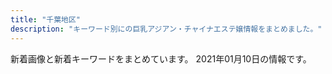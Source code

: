```yaml
---
title: "千葉地区"
description: "キーワード別にの巨乳アジアン・チャイナエステ嬢情報をまとめました。"
---
```


新着画像と新着キーワードをまとめています。
2021年01月10日の情報です。

<DmmAffiliateIns />
<KeywordTable
  shops={
    [
    {
        "station": "JR\u6210\u7530\u99c5",
        "img_links": [
            "http://es-happy.work/images/tr2.jpg",
            "http://es-happy.work/images/3.jpg",
            "http://es-happy.work/images/1.jpg",
            "http://es-happy.work/images/head.jpg",
            "http://es-happy.work/staff/sora.jpg",
            "http://es-happy.work/images/sys1.jpg",
            "http://es-happy.work/images/tr.jpg",
            "http://es-happy.work/images/sys3.jpg",
            "http://es-happy.work/images/interior_t.jpg",
            "http://es-happy.work/images/int2.jpg",
            "http://es-happy.work/images/staff_t.jpg",
            "http://es-happy.work/images/topgirl.jpg",
            "http://es-happy.work/images/news.jpg",
            "http://es-happy.work/staff/runa.jpg",
            "http://es-happy.work/img/momo1.jpg",
            "http://es-happy.work/images/concept.jpg",
            "http://es-happy.work/img/sora1.jpg",
            "http://es-happy.work/images/int3.jpg",
            "http://es-happy.work/images/ac2.jpg",
            "http://es-happy.work/images/tr1.jpg",
            "http://es-happy.work/images/ac1.jpg",
            "http://es-happy.work/images/2.jpg",
            "http://es-happy.work/staff/momo.jpg",
            "http://es-happy.work/images/int1.jpg",
            "http://es-happy.work/images/sys2.jpg",
            "http://es-happy.work/images/tr3.jpg",
            "http://es-happy.work/img/runa1.jpg"
        ],
        "name": "\u60a0",
        "url": "http://es-happy.work/",
        "keywords": {}
    },
    {
        "url": "http://soga.jpest.net/",
        "img_links": [
            "http://soga.jpest.net/uploads//sites/35/2020/12/g1.jpg",
            "http://soga.jpest.net/uploads//sites/35/2020/12/staff.jpg",
            "http://soga.jpest.net/uploads//sites/35/2020/12/r4.jpg",
            "http://soga.jpest.net/uploads//sites/35/2020/12/g3.jpg",
            "http://soga.jpest.net/uploads//sites/35/2020/12/con01-1.jpg",
            "http://soga.jpest.net/uploads//sites/35/2020/12/r2.jpg",
            "http://soga.jpest.net/uploads//sites/35/2020/12/req_03-1.jpg",
            "http://soga.jpest.net/uploads//sites/35/2020/12/r1.jpg",
            "http://soga.jpest.net/uploads//sites/35/2020/12/con03-1.jpg",
            "http://soga.jpest.net/uploads//sites/35/2020/12/g2.jpg",
            "http://soga.jpest.net/uploads//sites/35/2020/12/con02-1.jpg",
            "http://soga.jpest.net/uploads//sites/35/2020/12/r3.jpg"
        ],
        "keywords": {},
        "name": "\u79cb\u685c\u30fb\u30b3\u30b9\u30e2\u30b9",
        "station": "JR\u8607\u6211\u99c5\u6771\u53e3"
    },
    {
        "img_links": [
            "http://www.shimai.mensnv.com/files/002.jpg",
            "http://www.shimai.mensnv.com/images/m2.jpg",
            "http://www.shimai.mensnv.com/photo_news/upimg/375625da9706e25811_0.jpg",
            "http://www.shimai.mensnv.com/photo_news/upimg/857365dbbdfaf0b694_0.jpg",
            "http://www.shimai.mensnv.com/images/slider-img002.jpg",
            "http://www.shimai.mensnv.com/photo_news/upimg/589715e1d14bb52bc8_1.jpg",
            "http://www.shimai.mensnv.com/images/m3.jpg",
            "http://www.shimai.mensnv.com/photo_news/upimg/316335e40d2eda583b_0.jpg",
            "http://www.shimai.mensnv.com/photo_news/upimg/896875ef46b9aead32_0.jpg",
            "http://www.shimai.mensnv.com/files/010.jpg",
            "http://www.shimai.mensnv.com/files/011.jpg",
            "http://www.shimai.mensnv.com/files/014.jpg",
            "http://www.shimai.mensnv.com/images/m6.jpg",
            "http://www.shimai.mensnv.com/images/s_pickup.png",
            "http://www.shimai.mensnv.com/images/m1.jpg",
            "http://www.shimai.mensnv.com/images/s_news.png",
            "http://www.shimai.mensnv.com/photo_news/upimg/483155da01ceb53a04_0.jpg",
            "http://www.shimai.mensnv.com/images/slider-img001.jpg",
            "http://www.shimai.mensnv.com/files/015.jpg",
            "http://www.shimai.mensnv.com/photo_news/upimg/589715e1d14bb52bc8_0.jpg",
            "http://www.shimai.mensnv.com/images/s_message.png",
            "http://www.shimai.mensnv.com/images/m4.jpg",
            "http://www.shimai.mensnv.com/images/s_top_therapist.png",
            "http://www.shimai.mensnv.com/files/003.jpg"
        ],
        "station": "\u52dd\u7530\u53f0\u99c5\u5357\u53e3",
        "keywords": {
            "\u30bb\u30af\u30b7\u30fc": 4,
            "85": 8,
            "87": 16,
            "D": 32,
            "86": 16,
            "C": 16,
            "88": 8
        },
        "name": "\u59c9\u59b9",
        "url": "http://www.shimai.mensnv.com/"
    },
    {
        "name": "\u60a0\u60a0\uff5e\u3086\u3046\u3086\u3046\uff5e",
        "url": "http://massage-relax.xyz/",
        "station": "JR\u4f50\u5009\u99c5\u5317\u53e3",
        "img_links": [
            "http://massage-relax.xyz/images/cg08.jpg",
            "http://massage-relax.xyz/images/cg07.jpg",
            "http://massage-relax.xyz/images/cg03.jpg",
            "http://massage-relax.xyz/images/head.jpg",
            "http://massage-relax.xyz/images/cg06.jpg",
            "http://massage-relax.xyz/images/cg091.jpg",
            "http://massage-relax.xyz/images/r3.jpg",
            "http://massage-relax.xyz/images/line.png",
            "http://massage-relax.xyz/images/cg02.jpg",
            "http://massage-relax.xyz/images/cg01.jpg",
            "http://massage-relax.xyz/images/tit3.jpg",
            "http://massage-relax.xyz/link/menlog.jpg",
            "http://massage-relax.xyz/images/tit4.jpg",
            "http://massage-relax.xyz/images/r2.jpg",
            "http://massage-relax.xyz/images/tit1.jpg",
            "http://massage-relax.xyz/images/r1.jpg",
            "http://massage-relax.xyz/images/cg05.jpg",
            "http://massage-relax.xyz/images/cg09.jpg",
            "http://massage-relax.xyz/images/fla.jpg",
            "http://massage-relax.xyz/images/tit2.jpg",
            "http://massage-relax.xyz/images/no.png",
            "http://massage-relax.xyz/images/r4.jpg"
        ],
        "keywords": {
            "85": 2,
            "E": 4,
            "86": 14,
            "D": 12
        }
    },
    {
        "keywords": {},
        "station": "\u5343\u8449\u4e2d\u592e\u99c5\u897f\u53e3",
        "img_links": [
            "http://chiba-sapphire.net/staff/s-eri.jpg",
            "http://chiba-sapphire.net/staff/s-mei.jpg",
            "http://chiba-sapphire.net/images/c-staff.png",
            "http://chiba-sapphire.net/images/b-hotstone2.png",
            "http://chiba-sapphire.net/images/c-interior.png",
            "http://chiba-sapphire.net/images/c-top.png",
            "http://chiba-sapphire.net/staff/s-miyu.jpg",
            "http://chiba-sapphire.net/staff/s-aya.jpg",
            "http://chiba-sapphire.net/images/index-enter.png",
            "http://chiba-sapphire.net/images/bar-information.png",
            "http://chiba-sapphire.net/images/copyright.png",
            "http://chiba-sapphire.net/staff/s-risa.jpg",
            "http://chiba-sapphire.net/images/b-taisaku.png",
            "http://chiba-sapphire.net/images/b-qr.png",
            "http://chiba-sapphire.net/images/cam.png",
            "http://chiba-sapphire.net/images/bar-interior.png",
            "http://chiba-sapphire.net/images/kazari.png",
            "http://chiba-sapphire.net/images/bar-staff.png"
        ],
        "name": "\u30b5\u30d5\u30a1\u30a4\u30a2",
        "url": "http://chiba-sapphire.net/"
    },
    {
        "name": "\u3089\u304f\u3089\u304f",
        "img_links": [
            "http://www.rakuraku-inage.info/images/icon_top.png",
            "http://www.rakuraku-inage.info/files/019.jpg",
            "http://www.rakuraku-inage.info/files/017.jpg",
            "http://www.rakuraku-inage.info/images/icon_info.png",
            "http://www.rakuraku-inage.info/files/049-03.jpg",
            "http://www.rakuraku-inage.info/common/images/photo03.jpg",
            "http://www.rakuraku-inage.info/files/049.jpg",
            "http://www.rakuraku-inage.info/images/icon_tel.png",
            "http://www.rakuraku-inage.info/images/icon_staff.png",
            "http://www.rakuraku-inage.info/files/019-02.jpg",
            "http://www.rakuraku-inage.info/common/images/photo02.jpg",
            "http://www.rakuraku-inage.info/images/btn2.png",
            "http://www.rakuraku-inage.info/common/images/photo01.jpg",
            "http://www.rakuraku-inage.info/files/017-03.jpg",
            "http://www.rakuraku-inage.info/files/060-03.jpg",
            "http://www.rakuraku-inage.info/files/019-03.jpg",
            "http://www.rakuraku-inage.info/files/021-02.jpg",
            "http://www.rakuraku-inage.info/files/058-03.jpg",
            "http://www.rakuraku-inage.info/files/049-02.jpg",
            "http://www.rakuraku-inage.info/files/058.jpg",
            "http://www.rakuraku-inage.info/files/060-02.jpg",
            "http://www.rakuraku-inage.info/files/060.jpg",
            "http://www.rakuraku-inage.info/files/021.jpg",
            "http://www.rakuraku-inage.info/images/mainImg_sub.jpg",
            "http://www.rakuraku-inage.info/files/021-03.jpg",
            "http://www.rakuraku-inage.info/files/017-02.jpg",
            "http://www.rakuraku-inage.info/files/058-02.jpg"
        ],
        "url": "http://www.rakuraku-inage.info/",
        "station": "JR\u7a32\u6bdb\u99c5\u6771\u53e3",
        "keywords": {
            "86": 4,
            "D": 12,
            "87": 4,
            "C": 12,
            "85": 8,
            "82": 4,
            "88": 4
        }
    },
    {
        "img_links": [],
        "url": "https://www.es-relaxsalon.info/",
        "station": "JR\u5c0f\u898b\u5ddd\u99c5",
        "name": "Warm  Winter",
        "keywords": {
            "C": 8,
            "85": 2,
            "88": 2,
            "86": 4,
            "83": 2,
            "D": 6,
            "E": 2
        }
    },
    {
        "url": "http://kurumioui.tokyo/",
        "name": "\u7652\u3057\u7f8e\u4eba",
        "keywords": {
            "84": 3,
            "87": 2,
            "C": 4,
            "85": 4,
            "86": 1,
            "D": 6
        },
        "station": "JR\u5e55\u5f35\u672c\u90f7\u99c5\u6771\u53e3",
        "img_links": [
            "http://kurumioui.tokyo/uploads/201005/1-2010051JIB49.jpg",
            "http://kurumioui.tokyo/uploads/201001/1-201001104541N6.jpg",
            "http://kurumioui.tokyo/uploads/201001/1-2010011046324P.jpg",
            "http://kurumioui.tokyo/static/picture/sp-tel.png",
            "http://kurumioui.tokyo/static/picture/nav02.png",
            "http://kurumioui.tokyo/static/picture/sp-qizu.png",
            "http://kurumioui.tokyo/static/picture/nav01.png",
            "http://kurumioui.tokyo/uploads/210104/1-210104102930511.jpg",
            "http://kurumioui.tokyo/static/picture/nav05.png",
            "http://kurumioui.tokyo/uploads/201001/1-20100110455G59.jpg",
            "http://kurumioui.tokyo/static/picture/m-top04.png",
            "http://kurumioui.tokyo/static/picture/m-head03.png",
            "http://kurumioui.tokyo/uploads/201202/1-201202151356327.jpg",
            "http://kurumioui.tokyo/static/picture/m-top02.png",
            "http://kurumioui.tokyo/static/picture/nav06.png",
            "http://kurumioui.tokyo/uploads/201001/1-201001104A12O.jpg",
            "http://kurumioui.tokyo/static/picture/nav04.png",
            "http://kurumioui.tokyo/static/picture/m-top03.png",
            "http://kurumioui.tokyo/static/picture/nav03.png",
            "http://kurumioui.tokyo/uploads/201001/1-20100110450K46.jpg",
            "http://kurumioui.tokyo/uploads/201001/1-20100110442E21.jpg",
            "http://kurumioui.tokyo/uploads/201001/1-2010011045223b.jpg"
        ]
    },
    {
        "keywords": {
            "F": 2,
            "D": 17,
            "83": 7,
            "C": 11,
            "87": 8,
            "89": 1,
            "E": 5,
            "88": 3,
            "85": 6,
            "81": 1,
            "86": 9
        },
        "name": "\u7a32\u6bdb \u7a76\u6975\u30e9\u30a6\u30a1\u30fc\u30ba",
        "url": "http://suijyonohana.oks.bz/",
        "img_links": [
            "http://suijyonohana.oks.bz/photos/sites/74/2019/11/2019110304043160.jpg",
            "http://suijyonohana.oks.bz/photos/sites/74/2019/11/2019111305503524.jpg",
            "http://suijyonohana.oks.bz/photos/sites/74/2019/04/2019040808230099.jpg",
            "http://suijyonohana.oks.bz/images/end1.jpg",
            "http://suijyonohana.oks.bz/photos/sites/74/2019/10/2019102803554653.jpg",
            "http://suijyonohana.oks.bz/photos/sites/74/2019/11/2019111409121610.jpg",
            "http://suijyonohana.oks.bz/photos/sites/74/2019/10/2019102807073442.jpg",
            "http://suijyonohana.oks.bz/photos/sites/74/2019/05/2019052508374052.jpg",
            "http://suijyonohana.oks.bz/photos/sites/74/2019/12/2019121708275675.jpg",
            "http://suijyonohana.oks.bz/photos/sites/74/2019/11/2019112903322854.jpg",
            "http://suijyonohana.oks.bz/photos/sites/74/2019/10/2019102801382677.jpg",
            "http://suijyonohana.oks.bz/images/s_staff.png",
            "http://suijyonohana.oks.bz/photos/sites/74/2019/11/2019110107361498.jpg",
            "http://suijyonohana.oks.bz/images/top1.jpg",
            "http://suijyonohana.oks.bz/photos/sites/74/2019/04/2019040607544418.jpg",
            "http://suijyonohana.oks.bz/photos/sites/74/2019/12/2019122302573417.jpg",
            "http://suijyonohana.oks.bz/photos/sites/74/2019/12/2019121208173881.jpg",
            "http://suijyonohana.oks.bz/photos/sites/74/2019/10/2019102108484557.jpg",
            "http://suijyonohana.oks.bz/photos/sites/74/2019/11/2019112903321914.jpg",
            "http://suijyonohana.oks.bz/photos/sites/74/2019/11/2019112009095899.jpg",
            "http://suijyonohana.oks.bz/photos/sites/74/2019/05/2019051908111982.jpg",
            "http://suijyonohana.oks.bz/photos/sites/74/2019/07/2019071908205295.jpg",
            "http://suijyonohana.oks.bz/photos/sites/74/2019/10/201910060344032.jpg",
            "http://suijyonohana.oks.bz/photos/sites/74/2020/02/2020020702453147.jpg",
            "http://suijyonohana.oks.bz/photos/sites/74/2020/04/202004230549442.jpg",
            "http://suijyonohana.oks.bz/photos/sites/74/2019/12/201912100316363.jpg",
            "http://suijyonohana.oks.bz/photos/sites/74/2019/12/2019121003173867.jpg",
            "http://suijyonohana.oks.bz/photos/sites/74/2020/11/2020110804255484.jpg",
            "http://suijyonohana.oks.bz/photos/sites/74/2019/11/2019111408343456.jpg",
            "http://suijyonohana.oks.bz/photos/sites/74/2020/02/2020021802145941.jpg",
            "http://suijyonohana.oks.bz/images/top.jpg",
            "http://suijyonohana.oks.bz/photos/sites/74/2019/11/2019112303312062.jpg",
            "http://suijyonohana.oks.bz/photos/sites/74/2020/02/2020021802145314.jpg",
            "http://suijyonohana.oks.bz/photos/sites/74/2020/12/2020120108505493.jpg",
            "http://suijyonohana.oks.bz/photos/sites/74/2020/01/2020010806110196.jpg",
            "http://suijyonohana.oks.bz/photos/sites/74/2019/11/2019111305503023.jpg",
            "http://suijyonohana.oks.bz/images/s_news.png",
            "http://suijyonohana.oks.bz/photos/sites/74/2019/11/2019110805565047.jpg",
            "http://suijyonohana.oks.bz/photos/sites/74/2020/01/2020010304114481.jpg",
            "http://suijyonohana.oks.bz/photos/sites/74/2019/07/2019071408493715.jpg",
            "http://suijyonohana.oks.bz/photos/sites/74/2019/10/2019102803554338.jpg",
            "http://suijyonohana.oks.bz/photos/sites/74/2020/01/2020010806110063.jpg",
            "http://suijyonohana.oks.bz/photos/sites/74/2019/11/2019111305502437.jpg",
            "http://suijyonohana.oks.bz/photos/sites/74/2019/05/201905230829246.jpg",
            "http://suijyonohana.oks.bz/photos/sites/74/2019/04/2019040607544553.jpg",
            "http://suijyonohana.oks.bz/photos/sites/74/2020/09/2020092307293684.jpg",
            "http://suijyonohana.oks.bz/photos/sites/74/2019/12/2019120503232468.jpg",
            "http://suijyonohana.oks.bz/photos/sites/74/2019/12/2019120503231885.jpg",
            "http://suijyonohana.oks.bz/photos/sites/74/2019/04/2019040607404665.jpg",
            "http://suijyonohana.oks.bz/photos/sites/74/2019/11/2019110805570462.jpg",
            "http://suijyonohana.oks.bz/photos/sites/74/2019/10/2019102801383123.jpg",
            "http://suijyonohana.oks.bz/images/top2.jpg",
            "http://suijyonohana.oks.bz/photos/sites/74/2019/05/2019052508384096.jpg",
            "http://suijyonohana.oks.bz/photos/sites/74/2019/08/2019082909370533.jpg",
            "http://suijyonohana.oks.bz/photos/sites/74/2020/02/2020021308573639.jpg",
            "http://suijyonohana.oks.bz/photos/sites/74/2019/10/2019101806091624.jpg",
            "http://suijyonohana.oks.bz/photos/sites/74/2019/11/2019111409122064.jpg",
            "http://suijyonohana.oks.bz/photos/sites/74/2019/04/2019040607544577.jpg",
            "http://suijyonohana.oks.bz/photos/sites/74/2020/09/2020091304214310.jpg",
            "http://suijyonohana.oks.bz/images/mobile.png",
            "http://suijyonohana.oks.bz/images/face.png",
            "http://suijyonohana.oks.bz/photos/sites/74/2019/10/2019100603440218.jpg",
            "http://suijyonohana.oks.bz/photos/sites/74/2019/08/2019080504172342.jpg",
            "http://suijyonohana.oks.bz/photos/sites/74/2019/11/2019110107361049.jpg",
            "http://suijyonohana.oks.bz/photos/sites/74/2019/09/2019091305051898.jpg",
            "http://suijyonohana.oks.bz/photos/sites/74/2019/04/2019040607544466.jpg",
            "http://suijyonohana.oks.bz/photos/sites/74/2020/01/2020012909451396.jpg"
        ],
        "station": "JR\u7a32\u6bdb\u99c5\u897f\u53e3"
    },
    {
        "keywords": {
            "D": 3
        },
        "url": "http://aroma-massage.biz/",
        "station": "JR\u5e55\u5f35\u672c\u90f7\u99c5\u6771\u53e3",
        "img_links": [
            "http://aroma-massage.biz/images/tit3.jpg",
            "http://aroma-massage.biz/images/fla.jpg",
            "http://aroma-massage.biz/images/m4.png",
            "http://aroma-massage.biz/images/m1.png",
            "http://aroma-massage.biz/images/spt.png",
            "http://aroma-massage.biz/images/stat.jpg",
            "http://aroma-massage.biz/images/m6.png",
            "http://aroma-massage.biz/images/tit6.jpg",
            "http://aroma-massage.biz/images/bur.jpg",
            "http://aroma-massage.biz/images/top.png",
            "http://aroma-massage.biz/images/m5.png",
            "http://aroma-massage.biz/images/ro.jpg",
            "http://aroma-massage.biz/images/bul.jpg",
            "http://aroma-massage.biz/images/r2.jpg",
            "http://aroma-massage.biz/images/no.png",
            "http://aroma-massage.biz/images/cg04.jpg",
            "http://aroma-massage.biz/images/m3.png",
            "http://aroma-massage.biz/images/cg05.jpg",
            "http://aroma-massage.biz/images/cg051.jpg",
            "http://aroma-massage.biz/images/stal.jpg",
            "http://aroma-massage.biz/images/tm.jpg",
            "http://aroma-massage.biz/images/tit5.jpg",
            "http://aroma-massage.biz/images/tit2.jpg",
            "http://aroma-massage.biz/images/accl.jpg",
            "http://aroma-massage.biz/images/cg02.jpg",
            "http://aroma-massage.biz/images/m2.png",
            "http://aroma-massage.biz/images/cg03.jpg",
            "http://aroma-massage.biz/images/tit4.jpg",
            "http://aroma-massage.biz/images/cg01.jpg",
            "http://aroma-massage.biz/images/r1.jpg"
        ],
        "name": "Kagei -\u30ab\u30b2-"
    },
    {
        "keywords": {
            "C": 7
        },
        "url": "https://www.orange-relaxation.com/",
        "img_links": [],
        "station": "JR\u8607\u6211\u99c5",
        "name": "Orange \u30aa\u30e9\u30f3\u30b8\u30e5"
    },
    {
        "keywords": {},
        "name": "\u685c\u6843",
        "station": "\u4eac\u6210\u7dda\u5343\u8449\u4e2d\u592e\u99c5\u6771\u53e3",
        "img_links": [
            "http://www.t-bell.work/images/si.png",
            "http://www.t-bell.work/images/6.jpg",
            "http://www.t-bell.work/images/5.jpg",
            "http://www.t-bell.work/images/head.jpg",
            "http://www.t-bell.work/images/10.jpg",
            "http://www.t-bell.work/images/2.jpg",
            "http://www.t-bell.work/img/kumi1.jpg",
            "http://www.t-bell.work/images/staff_t.jpg",
            "http://www.t-bell.work/images/11.jpg",
            "http://www.t-bell.work/images/9.jpg",
            "http://www.t-bell.work/images/line.png",
            "http://www.t-bell.work/images/news.jpg",
            "http://www.t-bell.work/images/8.jpg",
            "http://www.t-bell.work/img/ayumi1.jpg",
            "http://www.t-bell.work/images/interior1.png",
            "http://www.t-bell.work/img/momo1.jpg",
            "http://www.t-bell.work/images/4.jpg",
            "http://www.t-bell.work/img/yuki1.jpg",
            "http://www.t-bell.work/images/sys2.png",
            "http://www.t-bell.work/img/miho1.jpg",
            "http://www.t-bell.work/images/3.jpg",
            "http://www.t-bell.work/img/mayu1.jpg",
            "http://www.t-bell.work/img/kumi2.jpg",
            "http://www.t-bell.work/img/sakura1.jpg",
            "http://www.t-bell.work/images/interior_t.jpg",
            "http://www.t-bell.work/images/sys1.png",
            "http://www.t-bell.work/images/1.jpg",
            "http://www.t-bell.work/images/interior.png",
            "http://www.t-bell.work/images/info.jpg",
            "http://www.t-bell.work/img/mayu2.jpg",
            "http://www.t-bell.work/images/12.jpg",
            "http://www.t-bell.work/img/megumi1.jpg",
            "http://www.t-bell.work/img/riri2.jpg",
            "http://www.t-bell.work/images/7.jpg",
            "http://www.t-bell.work/img/ayumi2.jpg",
            "http://www.t-bell.work/img/riri1.jpg",
            "http://www.t-bell.work/img/kumi3.jpg"
        ],
        "url": "http://www.t-bell.work/"
    },
    {
        "img_links": [
            "http://pareo.ests.jp/photos/sites/30/2020/05/2020051116194020.jpg",
            "http://pareo.ests.jp/images/mobile.jpg",
            "http://pareo.ests.jp/photos/sites/30/2020/10/2020100416004380.jpg",
            "http://pareo.ests.jp/images/sp_top.jpg",
            "http://pareo.ests.jp/images/staff_bj4.png",
            "http://pareo.ests.jp/images/staff_bj2.png",
            "http://pareo.ests.jp/images/room1.jpg",
            "http://pareo.ests.jp/images/bian.png",
            "http://pareo.ests.jp/photos/sites/30/2021/01/2021010414173533.jpg",
            "http://pareo.ests.jp/images/sp_tit_news.png",
            "http://pareo.ests.jp/images/room3.jpg",
            "http://pareo.ests.jp/images/top.jpg",
            "http://pareo.ests.jp/images/room2.jpg",
            "http://pareo.ests.jp/photos/sites/30/2020/12/2020122612480378.jpg",
            "http://pareo.ests.jp/photos/sites/30/2021/01/2021010714120359.jpg",
            "http://pareo.ests.jp/images/room4.jpg",
            "http://pareo.ests.jp/images/tit_staff.png"
        ],
        "url": "http://pareo.ests.jp/",
        "keywords": {
            "85": 6,
            "E": 6,
            "D": 24,
            "87": 12,
            "86": 12
        },
        "station": "JR\u897f\u5343\u8449\u99c5\u5357\u53e3",
        "name": "PAREO\u30fb\u30d1\u30ec\u30aa"
    },
    {
        "img_links": [
            "http://nymphe-est.net/img/top.jpg",
            "http://nymphe-est.net/img/eve.jpg",
            "http://nymphe-est.net/img/st1.jpg",
            "http://nymphe-est.net/img/st7.jpg",
            "http://nymphe-est.net/img/sta7.jpg",
            "http://nymphe-est.net/img/sta2.jpg",
            "http://nymphe-est.net/img/st6.jpg",
            "http://nymphe-est.net/img/no.png",
            "http://nymphe-est.net/img/st2.jpg",
            "http://nymphe-est.net/img/fla.jpg",
            "http://nymphe-est.net/img/sta1.jpg",
            "http://nymphe-est.net/img/r1.jpg",
            "http://nymphe-est.net/img/sta6.jpg"
        ],
        "station": "\u4eac\u6210\u81fc\u4e95\u99c5\u5357\u53e3",
        "keywords": {
            "86": 9,
            "D": 4
        },
        "url": "http://nymphe-est.net/",
        "name": "\u30af\u30ed\u30fc\u30d0\u30fc"
    },
    {
        "url": "http://kourakuenmise.com/",
        "keywords": {},
        "station": "\u9ad8\u6839\u6728\u6238\u99c5\u5317\u53e3",
        "img_links": [
            "http://kourakuenmise.com/images/mobile.jpg",
            "http://kourakuenmise.com/images/46-11051416223130.jpg",
            "http://kourakuenmise.com/images/2078427_1.jpg",
            "http://kourakuenmise.com/zp/img222.jpg",
            "http://kourakuenmise.com/zp/img005.jpg",
            "http://kourakuenmise.com/zp/img007.jpg",
            "http://kourakuenmise.com/images/header_img.jpg",
            "http://kourakuenmise.com/zp/img006.jpg",
            "http://kourakuenmise.com/zp/img111.jpg",
            "http://kourakuenmise.com/zp/img011.jpg",
            "http://kourakuenmise.com/images/news_bj.jpg",
            "http://kourakuenmise.com/zp/img012.jpg"
        ],
        "name": "\u5eb7\u697d\u5712"
    },
    {
        "url": "http://sara.xyz.mn/",
        "name": "\u5929\u4f7f\u697d\u5712",
        "station": "\u5343\u8449\u4e2d\u592e\u99c5",
        "img_links": [
            "http://sara.xyz.mn/images/end1.jpg",
            "http://sara.xyz.mn/images/s_info.jpg",
            "http://sara.xyz.mn/images/mobile.jpg",
            "http://sara.xyz.mn/images/staffs.png",
            "http://sara.xyz.mn/photos/sites/108/2019/10/2019100108375699.jpg",
            "http://sara.xyz.mn/photos/sites/108/2019/10/2019100108375817.jpg",
            "http://sara.xyz.mn/images/nbj3.jpg",
            "http://sara.xyz.mn/images/s_staff.jpg",
            "http://sara.xyz.mn/images/s_pick.jpg",
            "http://sara.xyz.mn/images/1.jpg",
            "http://sara.xyz.mn/images/top1.jpg",
            "http://sara.xyz.mn/photos/sites/108/2019/10/2019100108375747.jpg",
            "http://sara.xyz.mn/photos/sites/108/2019/10/201910010837567.jpg",
            "http://sara.xyz.mn/photos/sites/108/2019/11/201911100438444.jpg",
            "http://sara.xyz.mn/images/s_face.jpg",
            "http://sara.xyz.mn/images/top.jpg",
            "http://sara.xyz.mn/images/s_news.jpg"
        ],
        "keywords": {
            "87": 2,
            "88": 1,
            "86": 2,
            "D": 2,
            "E": 2,
            "C": 1
        }
    },
    {
        "station": "JR\u5e55\u5f35\u672c\u90f7\u99c5\u6771\u53e3",
        "img_links": [
            "https://everglades.ests.jp/images/s3.jpg",
            "https://everglades.ests.jp/images/top.png",
            "https://everglades.ests.jp/images/room3.jpg",
            "https://everglades.ests.jp/images/s_staff.jpg",
            "https://everglades.ests.jp/images/s1.jpg",
            "https://everglades.ests.jp/images/s_news.png",
            "https://everglades.ests.jp/images/relax.jpg",
            "https://everglades.ests.jp/photos/sites/67/2020/11/2020110303105981.jpg",
            "https://everglades.ests.jp/photos/sites/67/2020/11/2020110810521136.jpg",
            "https://everglades.ests.jp/images/mobile.jpg",
            "https://everglades.ests.jp/photos/sites/67/2020/11/2020110303114244.jpg",
            "https://everglades.ests.jp/images/room1.jpg",
            "https://everglades.ests.jp/images/s_pick.png",
            "https://everglades.ests.jp/images/room2.jpg",
            "https://everglades.ests.jp/photos/sites/67/2020/11/2020110303114193.jpg",
            "https://everglades.ests.jp/photos/sites/67/2020/11/2020110303114239.jpg",
            "https://everglades.ests.jp/images/info.jpg",
            "https://everglades.ests.jp/images/room4.jpg"
        ],
        "name": "\u30a8\u30d0\u30fc\u30b0\u30ec\u30b9",
        "url": "https://everglades.ests.jp/",
        "keywords": {
            "E": 6,
            "84": 6,
            "88": 6,
            "86": 6,
            "85": 6,
            "87": 6,
            "D": 24
        }
    },
    {
        "name": "\u30bf\u30f3\u30dd\u30dd",
        "station": "\u5343\u8449\u4e2d\u592e\u99c5\u6771\u53e3",
        "img_links": [
            "http://tanpopo.ies.bz/images/r1.jpg",
            "http://tanpopo.ies.bz/photos/sites/43/2019/09/2019092603391546.jpg",
            "http://tanpopo.ies.bz/photos/sites/43/2020/06/2020061702385586.jpg",
            "http://tanpopo.ies.bz/images/s_link.jpg",
            "http://tanpopo.ies.bz/images/wenzi.png",
            "http://tanpopo.ies.bz/photos/sites/43/2019/09/2019092603393610.jpg",
            "http://tanpopo.ies.bz/photos/sites/43/2019/09/201909260339569.jpg",
            "http://tanpopo.ies.bz/images/top2.jpg",
            "http://tanpopo.ies.bz/images/mobile.jpg",
            "http://tanpopo.ies.bz/images/room4.jpg",
            "http://tanpopo.ies.bz/images/room2.jpg",
            "http://tanpopo.ies.bz/photos/sites/43/2020/06/2020061702374322.jpg",
            "http://tanpopo.ies.bz/images/s_face.jpg",
            "http://tanpopo.ies.bz/images/r2.jpg",
            "http://tanpopo.ies.bz/images/top1.jpg",
            "http://tanpopo.ies.bz/images/top3.jpg",
            "http://tanpopo.ies.bz/images/s_pick.jpg",
            "http://tanpopo.ies.bz/images/room3.jpg",
            "http://tanpopo.ies.bz/photos/sites/43/2020/06/2020061702374372.jpg",
            "http://tanpopo.ies.bz/images/1.png",
            "http://tanpopo.ies.bz/images/s_staff.jpg",
            "http://tanpopo.ies.bz/images/s_news.jpg",
            "http://tanpopo.ies.bz/images/room1.jpg"
        ],
        "url": "http://tanpopo.ies.bz/",
        "keywords": {
            "86": 3,
            "D": 6,
            "85": 3
        }
    },
    {
        "station": "JR\u6d25\u7530\u6cbc\u99c5\u5317\u53e3",
        "img_links": [
            "http://utopia.relax-good.com/img/cast/akane-01.jpg",
            "http://utopia.relax-good.com/img/cast/aki-02.jpg",
            "https://qr-official.line.me/sid/M/vig0320r.png",
            "http://utopia.relax-good.com/img/cast/momo-01.jpg",
            "http://utopia.relax-good.com/img/interior/lobby.jpg",
            "http://utopia.relax-good.com/img/cast/nana-01.jpg",
            "http://utopia.relax-good.com/img/banners/20161121110248_DHQPVQBC_UXZGZTLA.jpg",
            "http://utopia.relax-good.com/img/cast/kaori-02.jpg",
            "http://utopia.relax-good.com/img/cast/natsumi-02.jpg",
            "http://utopia.relax-good.com/img/cast/miya-01.jpg",
            "http://utopia.relax-good.com/img/line_mark.png",
            "http://utopia.relax-good.com/img/cast/mari-02.jpg",
            "http://utopia.relax-good.com/img/cast/rumi-04.jpg",
            "http://utopia.relax-good.com/img/cast/mina-01.jpg",
            "http://menlog.net/link/menlog8831.jpg",
            "http://utopia.relax-good.com/img/cast/yuki-01.jpg",
            "https://scdn.line-apps.com/n/line_add_friends/btn/ja.png",
            "http://utopia.relax-good.com/img/cast/uc.jpg",
            "http://utopia.relax-good.com/img/cast/miyu-01.jpg",
            "http://utopia.relax-good.com/img/cast/emi-01.jpg"
        ],
        "url": "http://utopia.relax-good.com/",
        "keywords": {},
        "name": "utopia \uff5e\u30e6\u30fc\u30c8\u30d4\u30a2\uff5e"
    },
    {
        "img_links": [
            "http://www.es-goi.click/images/sys2.jpg",
            "http://www.es-goi.click/images/1.jpg",
            "http://www.es-goi.click/images/interior_t.jpg",
            "http://www.es-goi.click/images/2.jpg",
            "http://www.es-goi.click/images/int2.jpg",
            "http://www.es-goi.click/images/3.jpg",
            "http://www.es-goi.click/images/int1.jpg",
            "http://www.es-goi.click/images/news.jpg",
            "http://www.es-goi.click/images/mobile.jpg",
            "http://www.es-goi.click/img/hana1.jpg",
            "http://www.es-goi.click/images/tr.jpg",
            "http://www.es-goi.click/images/info.jpg",
            "http://www.es-goi.click/images/staff_t.jpg",
            "http://www.es-goi.click/images/sys5.jpg",
            "http://www.es-goi.click/images/sys4.jpg",
            "http://www.es-goi.click/images/line.jpg",
            "http://www.es-goi.click/img/emi1.jpg",
            "http://www.es-goi.click/images/4.jpg",
            "http://www.es-goi.click/images/sys1.jpg",
            "http://www.es-goi.click/images/sys3.jpg",
            "http://www.es-goi.click/images/head.jpg",
            "http://www.es-goi.click/img/rika1.jpg",
            "http://www.es-goi.click/img/yuri1.jpg"
        ],
        "station": "JR\u4e94\u4e95\u99c5\u6771\u53e3",
        "url": "http://www.es-goi.click/",
        "keywords": {},
        "name": "\u9759\u5fc3\u5802\uff5e\u30bb\u30a4\u30b7\u30f3\u30c9\u30a6\uff5e"
    },
    {
        "name": "\u7d2b\u5922",
        "keywords": {
            "87": 12,
            "D": 36,
            "85": 6,
            "86": 18
        },
        "img_links": [
            "https://murasakiyume.jpn.mn/photos/sites/59/2020/10/2020102203295593.jpg",
            "https://murasakiyume.jpn.mn/images/room4.jpg",
            "https://murasakiyume.jpn.mn/photos/sites/59/2020/10/202010220329416.jpg",
            "https://murasakiyume.jpn.mn/images/sp_tit_staff01.png",
            "https://murasakiyume.jpn.mn/images/ac3.jpg",
            "https://murasakiyume.jpn.mn/images/room2.jpg",
            "https://murasakiyume.jpn.mn/images/room1.jpg",
            "https://murasakiyume.jpn.mn/images/maining.jpg",
            "https://murasakiyume.jpn.mn/images/sp_tit_staff02.png",
            "https://murasakiyume.jpn.mn/images/ac1.jpg",
            "https://murasakiyume.jpn.mn/images/tit_therapist.png",
            "https://murasakiyume.jpn.mn/images/ac2.jpg",
            "https://murasakiyume.jpn.mn/images/tit_staff02.png",
            "https://murasakiyume.jpn.mn/photos/sites/59/2020/10/2020102203301082.jpg",
            "https://murasakiyume.jpn.mn/images/img_tel.png",
            "https://murasakiyume.jpn.mn/images/sp_top.jpg",
            "https://murasakiyume.jpn.mn/images/sp_tit_new.png",
            "https://murasakiyume.jpn.mn/images/tit_new.png",
            "https://murasakiyume.jpn.mn/photos/sites/59/2020/10/2020102203292385.jpg",
            "https://murasakiyume.jpn.mn/images/tit_staff01.png",
            "https://murasakiyume.jpn.mn/photos/sites/59/2020/11/2020111106333039.jpg",
            "https://murasakiyume.jpn.mn/images/top.jpg",
            "https://murasakiyume.jpn.mn/photos/sites/59/2020/12/2020122306472969.jpg",
            "https://murasakiyume.jpn.mn/images/room3.jpg",
            "https://murasakiyume.jpn.mn/images/sp_tit_therapist.png"
        ],
        "url": "https://murasakiyume.jpn.mn/",
        "station": "\u85ac\u5712\u53f0\u99c5\u6771\u53e3"
    },
    {
        "station": "JR\u6771\u91d1\u99c5\u6771\u53e3",
        "keywords": {
            "E": 1,
            "85": 2,
            "87": 4,
            "88": 2,
            "C": 3,
            "D": 8,
            "86": 5
        },
        "img_links": [
            "http://www.suisen.masg.info/images/bj2.jpg",
            "http://www.suisen.masg.info/files/010-03.jpg",
            "http://www.suisen.masg.info/files/002-03.jpg",
            "http://www.suisen.masg.info/files/007-03.jpg",
            "http://www.suisen.masg.info/files/011.jpg",
            "http://www.suisen.masg.info/images/r4.jpg",
            "http://www.suisen.masg.info/files/014-02.jpg",
            "http://www.suisen.masg.info/files/009.jpg",
            "http://www.suisen.masg.info/files/003-02.jpg",
            "http://www.suisen.masg.info/files/005-03.jpg",
            "http://www.suisen.masg.info/images/s_link.png",
            "http://www.suisen.masg.info/files/007-02.jpg",
            "http://www.suisen.masg.info/files/004.jpg",
            "http://www.suisen.masg.info/files/011-03.jpg",
            "http://www.suisen.masg.info/images/face.png",
            "http://www.suisen.masg.info/files/006-02.jpg",
            "http://www.suisen.masg.info/files/012-02.jpg",
            "http://www.suisen.masg.info/files/009-03.jpg",
            "http://www.suisen.masg.info/images/top.png",
            "http://www.suisen.masg.info/files/012-03.jpg",
            "http://www.suisen.masg.info/files/013.jpg",
            "http://www.suisen.masg.info/files/008.jpg",
            "http://www.suisen.masg.info/files/008-03.jpg",
            "http://www.suisen.masg.info/images/news.png",
            "http://www.suisen.masg.info/images/pick.png",
            "http://www.suisen.masg.info/files/006-03.jpg",
            "http://www.suisen.masg.info/files/014.jpg",
            "http://www.suisen.masg.info/files/006.jpg",
            "http://www.suisen.masg.info/files/002-02.jpg",
            "http://www.suisen.masg.info/images/shop/shop02.jpg",
            "http://www.suisen.masg.info/files/009-02.jpg",
            "http://www.suisen.masg.info/files/010-02.jpg",
            "http://www.suisen.masg.info/images/r2.jpg",
            "http://www.suisen.masg.info/images/r5.jpg",
            "http://www.suisen.masg.info/files/013-02.jpg",
            "http://www.suisen.masg.info/files/010.jpg",
            "http://www.suisen.masg.info/images/shop/shop03.jpg",
            "http://www.suisen.masg.info/files/013-03.jpg",
            "http://www.suisen.masg.info/files/005.jpg",
            "http://www.suisen.masg.info/files/004-02.jpg",
            "http://www.suisen.masg.info/images/r1.jpg",
            "http://www.suisen.masg.info/files/014-03.jpg",
            "http://www.suisen.masg.info/images/s_staff.png",
            "http://www.suisen.masg.info/files/003.jpg",
            "http://www.suisen.masg.info/files/007.jpg",
            "http://www.suisen.masg.info/files/011-02.jpg",
            "http://www.suisen.masg.info/files/008-02.jpg",
            "http://www.suisen.masg.info/files/012.jpg",
            "http://www.suisen.masg.info/files/004-03.jpg",
            "http://www.suisen.masg.info/files/003-03.jpg",
            "http://www.suisen.masg.info/images/end.png",
            "http://www.suisen.masg.info/images/shop/shop01.jpg",
            "http://www.suisen.masg.info/images/shop/shop04.jpg",
            "http://www.suisen.masg.info/files/005-02.jpg",
            "http://www.suisen.masg.info/files/002.jpg"
        ],
        "name": "\u6c34\u4ed9",
        "url": "http://www.suisen.masg.info/"
    },
    {
        "keywords": {
            "87": 1,
            "86": 2,
            "E": 1,
            "C": 14,
            "D": 2
        },
        "img_links": [
            "http://yasuragi.jps.cm/images/room1.jpg",
            "http://yasuragi.jps.cm/images/room2.jpg",
            "http://yasuragi.jps.cm/images/room3.jpg",
            "http://yasuragi.jps.cm/images/news.jpg",
            "http://yasuragi.jps.cm/images/top.jpg",
            "http://yasuragi.jps.cm/photos/sites/52/2019/07/2019071306250533.jpg",
            "http://yasuragi.jps.cm/images/room4.jpg",
            "http://yasuragi.jps.cm/images/top1.jpg",
            "http://yasuragi.jps.cm/images/r1.jpg",
            "http://yasuragi.jps.cm/photos/sites/52/2020/12/2020120108410335.jpg",
            "http://yasuragi.jps.cm/images/news_dz.jpg",
            "http://yasuragi.jps.cm/images/mobile.jpg",
            "http://yasuragi.jps.cm/images/top2.jpg",
            "http://yasuragi.jps.cm/photos/sites/52/2020/12/2020121904260837.jpg",
            "http://yasuragi.jps.cm/images/staff1.jpg",
            "http://yasuragi.jps.cm/photos/sites/52/2017/01/staff3.jpg",
            "http://yasuragi.jps.cm/photos/sites/52/2019/07/2019071306262265.jpg",
            "http://yasuragi.jps.cm/images/news2.jpg"
        ],
        "url": "http://yasuragi.jps.cm/",
        "name": "\u3084\u3059\u3089\u304e",
        "station": "\u5343\u8449\u4e2d\u592e\u99c5\u6771\u53e3"
    },
    {
        "img_links": [
            "http://angela.relaxnabi.com/css/staff/staff0003-a.jpg",
            "http://angela.relaxnabi.com/css/staff/staff0004.jpg",
            "http://angela.relaxnabi.com/css/staff/staff024-a.jpg",
            "http://angela.relaxnabi.com/css/staff/staff0003.jpg",
            "http://angela.relaxnabi.com/css/staff/staff009-a.jpg",
            "http://angela.relaxnabi.com/css/staff/staff13-a.jpg",
            "http://angela.relaxnabi.com/css/staff/staff015.jpg",
            "http://angela.relaxnabi.com/css/staff/staff13.jpg",
            "http://angela.relaxnabi.com/css/staff/staff015-a.jpg",
            "http://angela.relaxnabi.com/css/top-bottom.png",
            "http://angela.relaxnabi.com/css/staff/staff-10-a.jpg",
            "http://angela.relaxnabi.com/css/staff/staff023-a.jpg",
            "http://angela.relaxnabi.com/css/staff/staff-08-a.jpg",
            "http://angela.relaxnabi.com/css/nav/nav-003.jpg",
            "http://angela.relaxnabi.com/css/nav/nav-001.jpg",
            "http://angela.relaxnabi.com/css/top-left04.jpg",
            "http://angela.relaxnabi.com/css/staff/staff023.jpg",
            "http://angela.relaxnabi.com/css/nav/nav-002.jpg",
            "http://angela.relaxnabi.com/css/staff/staff0002-a.jpg",
            "http://angela.relaxnabi.com/css/staff/staff005.jpg",
            "http://angela.relaxnabi.com/css/staff/staff005-a.jpg",
            "http://angela.relaxnabi.com/css/nav/nav-005.jpg",
            "http://angela.relaxnabi.com/css/staff/staff-07-a.jpg",
            "http://angela.relaxnabi.com/css/staff/naiyo02.jpg",
            "http://angela.relaxnabi.com/css/staff/staff0004-a.jpg",
            "http://angela.relaxnabi.com/css/staff/staff-001.jpg",
            "http://angela.relaxnabi.com/css/nav/nav-006.jpg",
            "http://angela.relaxnabi.com/css/staff/staff-10.jpg",
            "http://angela.relaxnabi.com/css/nav/nav-004.jpg",
            "http://angela.relaxnabi.com/css/tel02.png",
            "http://angela.relaxnabi.com/css/staff/staff009.jpg",
            "http://angela.relaxnabi.com/css/staff/staff19-a.jpg",
            "http://angela.relaxnabi.com/css/staff/staff-07.jpg",
            "http://angela.relaxnabi.com/css/staff/staff-001-a.jpg",
            "http://angela.relaxnabi.com/css/staff/staff0002.jpg",
            "http://angela.relaxnabi.com/css/staff/naiyo01.jpg",
            "http://angela.relaxnabi.com/css/staff/staff024.jpg",
            "http://angela.relaxnabi.com/css/staff/staff-08.jpg",
            "http://angela.relaxnabi.com/css/staff/staff19.jpg"
        ],
        "url": "http://angela.relaxnabi.com/",
        "station": "JR\u7a32\u6bdb\u99c5\u897f\u53e3",
        "name": "Angelababy",
        "keywords": {
            "92": 3,
            "91": 4,
            "E": 6,
            "85": 1,
            "89": 3,
            "D": 3,
            "90": 3,
            "G": 1
        }
    },
    {
        "img_links": [
            "http://ai.es-relax.info/gals/yui2.jpg",
            "http://ai.es-relax.info/gals/mimi1.jpg",
            "http://ai.es-relax.info/images/kp.jpg",
            "http://ai.es-relax.info/images/info (1).jpg",
            "http://ai.es-relax.info/gals/yui1.jpg",
            "http://ai.es-relax.info/gals/aya2.jpg",
            "http://ai.es-relax.info/images/info (3).jpg",
            "http://ai.es-relax.info/gals/natumi1.jpg",
            "http://ai.es-relax.info/gals/remi2.jpg",
            "http://ai.es-relax.info/images/info (2).jpg",
            "http://ai.es-relax.info/gals/ayumi2.jpg",
            "http://ai.es-relax.info/images/info (4).jpg",
            "http://ai.es-relax.info/images/qr.jpg",
            "http://ai.es-relax.info/gals/ayumi1.jpg",
            "http://ai.es-relax.info/gals/mimi2.jpg",
            "http://ai.es-relax.info/gals/natumi2.jpg",
            "http://ai.es-relax.info/images/kp2.jpg",
            "http://ai.es-relax.info/gals/aya1.jpg",
            "http://ai.es-relax.info/gals/remi1.jpg"
        ],
        "url": "http://ai.es-relax.info/",
        "name": "\u611b",
        "keywords": {},
        "station": "\u52dd\u7530\u53f0\u99c5\u5357\u53e3"
    },
    {
        "name": "\u307e\u3054\u3053\u308d",
        "img_links": [
            "http://heart-est.tokyo/images/new-t.jpg",
            "http://heart-est.tokyo/images/risa.jpg",
            "http://heart-est.tokyo/images/staff-tite.jpg",
            "http://heart-est.tokyo/images/r2.jpg",
            "http://heart-est.tokyo/images/newface-t.jpg",
            "http://heart-est.tokyo/images/s01.jpg",
            "http://heart-est.tokyo/images/haruka.jpg",
            "http://heart-est.tokyo/images/emi.jpg",
            "http://heart-est.tokyo/images/r1.jpg",
            "http://heart-est.tokyo/images/r3.jpg",
            "http://heart-est.tokyo/images/r4.jpg",
            "http://heart-est.tokyo/images/end.png",
            "http://heart-est.tokyo/images/link-tite.jpg",
            "http://heart-est.tokyo/images/heart.png",
            "http://heart-est.tokyo/images/shizuka.jpg",
            "http://heart-est.tokyo/images/g0.jpg",
            "http://heart-est.tokyo/images/riri.jpg",
            "http://heart-est.tokyo/images/s03.jpg"
        ],
        "keywords": {
            "85": 2,
            "86": 1,
            "84": 1
        },
        "station": "JR\u6210\u7530\u99c5\u6771\u53e3",
        "url": "http://heart-est.tokyo/"
    },
    {
        "keywords": {
            "88": 2,
            "87": 18,
            "C": 8,
            "86": 16,
            "84": 2,
            "83": 4,
            "E": 2,
            "D": 32
        },
        "url": "http://www.lover-esthe.xyz/",
        "station": "JR\u5343\u8449\u99c5\u5317\u53e3",
        "name": "Lover\uff5e\u30e9\u30f4\u30a1\u30fc\uff5e",
        "img_links": [
            "http://www.lover-esthe.xyz/images/news.jpg",
            "http://www.lover-esthe.xyz/files/032.jpg",
            "http://www.lover-esthe.xyz/files/020.jpg",
            "http://www.lover-esthe.xyz/files/024.jpg",
            "http://www.lover-esthe.xyz/images/staff_s.png",
            "http://www.lover-esthe.xyz/files/015-02.jpg",
            "http://www.lover-esthe.xyz/files/030.jpg",
            "http://www.lover-esthe.xyz/files/021.jpg",
            "http://www.lover-esthe.xyz/files/031-02.jpg",
            "http://www.lover-esthe.xyz/files/022-02.jpg",
            "http://www.lover-esthe.xyz/files/014.jpg",
            "http://www.lover-esthe.xyz/files/017-02.jpg",
            "http://www.lover-esthe.xyz/files/023-02.jpg",
            "http://www.lover-esthe.xyz/files/015.jpg",
            "http://www.lover-esthe.xyz/images/top.png",
            "http://www.lover-esthe.xyz/files/019-02.jpg",
            "http://www.lover-esthe.xyz/files/018-02.jpg",
            "http://www.lover-esthe.xyz/files/026-02.jpg",
            "http://www.lover-esthe.xyz/files/027-02.jpg",
            "http://www.lover-esthe.xyz/files/012-02.jpg",
            "http://www.lover-esthe.xyz/files/026.jpg",
            "http://www.lover-esthe.xyz/files/017.jpg",
            "http://www.lover-esthe.xyz/files/025-02.jpg",
            "http://www.lover-esthe.xyz/files/031.jpg",
            "http://www.lover-esthe.xyz/files/029-02.jpg",
            "http://www.lover-esthe.xyz/files/029.jpg",
            "http://www.lover-esthe.xyz/files/016-02.jpg",
            "http://www.lover-esthe.xyz/files/025.jpg",
            "http://www.lover-esthe.xyz/files/020-02.jpg",
            "http://www.lover-esthe.xyz/images/link_s.png",
            "http://www.lover-esthe.xyz/files/028.jpg",
            "http://www.lover-esthe.xyz/files/030-02.jpg",
            "http://www.lover-esthe.xyz/files/012.jpg",
            "http://www.lover-esthe.xyz/files/016.jpg",
            "http://www.lover-esthe.xyz/files/023.jpg",
            "http://www.lover-esthe.xyz/files/022.jpg",
            "http://www.lover-esthe.xyz/files/014-02.jpg",
            "http://www.lover-esthe.xyz/files/028-02.jpg",
            "http://www.lover-esthe.xyz/files/027.jpg",
            "http://www.lover-esthe.xyz/files/033-02.jpg",
            "http://www.lover-esthe.xyz/files/033.jpg",
            "http://www.lover-esthe.xyz/files/024-02.jpg",
            "http://www.lover-esthe.xyz/files/019.jpg",
            "http://www.lover-esthe.xyz/files/021-02.jpg",
            "http://www.lover-esthe.xyz/files/018.jpg",
            "http://www.lover-esthe.xyz/files/032-02.jpg"
        ]
    },
    {
        "keywords": {},
        "station": "\u5b9f\u7c7e\u99c5\u5317\u53e3",
        "name": "\u56de\u751f\u5802",
        "img_links": [
            "https://tsudanuma-massage.com/staff/mari-s1.jpg",
            "https://tsudanuma-massage.com/2020/03/11/mimi-s1.jpg",
            "https://tsudanuma-massage.com/room/room-l3.jpg",
            "https://tsudanuma-massage.com/2019/08/21/sakura-s1.jpg",
            "https://tsudanuma-massage.com/2019/08/12/IMG_9296.jpg",
            "https://tsudanuma-massage.com/staff/mari-l1.jpg",
            "https://tsudanuma-massage.com/2019/12/15/rinrin-s1.jpg",
            "https://tsudanuma-massage.com/staff/haru-s1.jpg",
            "https://tsudanuma-massage.com/images/main-top.jpg",
            "https://tsudanuma-massage.com/staff/eri-s1.jpg",
            "https://tsudanuma-massage.com/room/room-l5.jpg",
            "https://tsudanuma-massage.com/staff/nana-s1.jpg",
            "https://tsudanuma-massage.com/images/top1.jpg",
            "https://tsudanuma-massage.com/room/room-l1.jpg",
            "https://tsudanuma-massage.com/menu/home.png",
            "https://tsudanuma-massage.com/images/top3.jpg",
            "https://tsudanuma-massage.com/staff/hana-s1.jpg",
            "https://tsudanuma-massage.com/staff/hana-l1.jpg",
            "https://tsudanuma-massage.com/menu/staff.png",
            "https://tsudanuma-massage.com/menu/info.png",
            "https://tsudanuma-massage.com/icon/facebook.png",
            "https://tsudanuma-massage.com/2019/10/01/sakura-s1.jpg",
            "https://tsudanuma-massage.com/images/top2.jpg",
            "https://tsudanuma-massage.com/line/line_friend.png",
            "https://tsudanuma-massage.com/room/room-l2.jpg",
            "https://tsudanuma-massage.com/2019/12/02/kiki-s1.jpg",
            "https://tsudanuma-massage.com/images/qrcode.png",
            "https://tsudanuma-massage.com/link/mens-esthe.png",
            "https://tsudanuma-massage.com/staff/sakura-l1.jpg",
            "https://tsudanuma-massage.com/room/room-l4.jpg",
            "https://tsudanuma-massage.com/menu/blog.png",
            "https://tsudanuma-massage.com/images/footer-l.png",
            "https://tsudanuma-massage.com/images/header3.png",
            "https://tsudanuma-massage.com/images/flower.png",
            "https://tsudanuma-massage.com/icon/yelp.png",
            "https://tsudanuma-massage.com/button/staff.png",
            "https://tsudanuma-massage.com/staff/kiki-s1.jpg",
            "https://tsudanuma-massage.com/button/blog.png",
            "https://tsudanuma-massage.com/staff/eri-l1.jpg",
            "https://tsudanuma-massage.com/images/footer-r.png",
            "https://tsudanuma-massage.com/staff/mimi-l1.jpg",
            "https://tsudanuma-massage.com/2020/11/15/nana-s1.jpg",
            "https://tsudanuma-massage.com/line/10min_present.png",
            "https://tsudanuma-massage.com/images/main-small.jpg",
            "https://tsudanuma-massage.com/images/camp.jpg",
            "https://tsudanuma-massage.com/staff/mimi-s1.jpg",
            "https://tsudanuma-massage.com/icon/twitter.png",
            "https://tsudanuma-massage.com/staff/rinrin-s1.jpg",
            "https://tsudanuma-massage.com/staff/sakura-s1.jpg",
            "https://tsudanuma-massage.com/2020/09/29/haru-s1.jpg",
            "https://scdn.line-apps.com/n/line_add_friends/btn/ja.png",
            "https://tsudanuma-massage.com/2019/12/02/eri-s1.jpg",
            "https://tsudanuma-massage.com/button/home.png",
            "https://tsudanuma-massage.com/room/room-l6.jpg",
            "https://tsudanuma-massage.com/staff/haru-l1.jpg",
            "https://tsudanuma-massage.com/line/parking.png",
            "https://tsudanuma-massage.com/images/main-sp.jpg",
            "https://tsudanuma-massage.com/images/top0.jpg",
            "https://tsudanuma-massage.com/staff/kiki-l1.jpg",
            "https://tsudanuma-massage.com/staff/nana-l1.jpg",
            "https://tsudanuma-massage.com/icon/line.png",
            "https://tsudanuma-massage.com/images/clear.png",
            "https://tsudanuma-massage.com/staff/rinrin-l1.jpg"
        ],
        "url": "https://tsudanuma-massage.com/"
    },
    {
        "url": "http://www.es-bluehawai.com/",
        "name": "BLUE\u30cf\u30ef\u30a4",
        "img_links": [
            "http://www.es-bluehawai.com/images/attention.png",
            "http://www.es-bluehawai.com/files/013.jpg",
            "http://www.es-bluehawai.com/files/010.jpg",
            "http://www.es-bluehawai.com/images/goback.jpg",
            "http://www.es-bluehawai.com/files/008-02.jpg",
            "http://www.es-bluehawai.com/files/014.jpg",
            "http://www.es-bluehawai.com/images/concept.jpg",
            "http://www.es-bluehawai.com/files/009.jpg",
            "http://www.es-bluehawai.com/files/014-02.jpg",
            "http://www.es-bluehawai.com/images/coverParts.png",
            "http://www.es-bluehawai.com/files/012.jpg",
            "http://www.es-bluehawai.com/files/009-02.jpg",
            "http://www.es-bluehawai.com/files/013-02.jpg",
            "http://www.es-bluehawai.com/files/008.jpg",
            "http://www.es-bluehawai.com/files/011.jpg",
            "http://www.es-bluehawai.com/files/012-02.jpg",
            "http://www.es-bluehawai.com/files/011-02.jpg",
            "http://www.es-bluehawai.com/images/infoSlide01.jpg",
            "http://www.es-bluehawai.com/files/010-02.jpg"
        ],
        "station": "JR\u6d25\u7530\u6cbc\u99c5\u5317\u53e3",
        "keywords": {
            "C": 4,
            "87": 8,
            "D": 10,
            "86": 4,
            "88": 2
        }
    },
    {
        "img_links": [
            "http://wureshii.tokyo/uploads/201126/1-201126124I4E2.jpg",
            "http://wureshii.tokyo/uploads/200615/1-20061513034W39.jpg",
            "http://wureshii.tokyo/uploads/200615/1-20061519113L58.jpg",
            "http://wureshii.tokyo/uploads/200826/1-200R6122159392.jpg",
            "http://wureshii.tokyo/static/picture/tit-gat.png",
            "http://wureshii.tokyo/uploads/200615/1-2006151Z210510.jpg",
            "http://wureshii.tokyo/static/picture/info.png",
            "http://wureshii.tokyo/static/picture/top.png",
            "http://wureshii.tokyo/uploads/210106/1-21010613133E33.jpg",
            "http://wureshii.tokyo/uploads/200616/1-200616103125M1.jpg",
            "http://wureshii.tokyo/uploads/200723/1-200H31241064E.jpg",
            "http://wureshii.tokyo/uploads/200616/1-200616103511M7.jpg",
            "http://wureshii.tokyo/static/picture/tit-new.png",
            "http://wureshii.tokyo/static/picture/room2.png",
            "http://wureshii.tokyo/uploads/200723/1-200H3124150340.jpg",
            "http://wureshii.tokyo/static/picture/room4.png",
            "http://wureshii.tokyo/static/picture/room3.png",
            "http://wureshii.tokyo/uploads/200615/1-2006151Z631C5.jpg",
            "http://wureshii.tokyo/static/picture/tit-infor.png",
            "http://wureshii.tokyo/static/picture/room1.png",
            "http://wureshii.tokyo/uploads/201002/1-2010021312313Q.jpg",
            "http://wureshii.tokyo/uploads/200615/1-20061519101Kc.jpg",
            "http://wureshii.tokyo/uploads/200615/1-2006151304044K.jpg",
            "http://wureshii.tokyo/static/picture/tite-staff.png",
            "http://wureshii.tokyo/uploads/200914/1-200914103Q0410.jpg",
            "http://wureshii.tokyo/uploads/200615/1-2006151Z4304L.jpg",
            "http://wureshii.tokyo/uploads/200616/1-200616103402133.jpg",
            "http://wureshii.tokyo/uploads/201116/1-201116132HX52.jpg",
            "http://wureshii.tokyo/uploads/200914/1-200914103K2H9.jpg",
            "http://wureshii.tokyo/uploads/200616/1-200616102U5456.jpg",
            "http://wureshii.tokyo/static/picture/infor.png",
            "http://wureshii.tokyo/static/picture/tit-pick.png"
        ],
        "name": "\u304a\u304b\u3048\u308a",
        "url": "http://wureshii.tokyo/",
        "keywords": {
            "C": 30
        },
        "station": "JR\u6d25\u7530\u6cbc\u99c5\u5317\u53e3"
    },
    {
        "name": "\u5149",
        "keywords": {
            "85": 27,
            "89": 11,
            "84": 29,
            "E": 7,
            "88": 2,
            "C": 67,
            "D": 2
        },
        "url": "http://www.hikarieste.net/",
        "img_links": [
            "http://www.hikarieste.net/upload/girl/img01/img1_0041.jpg",
            "http://www.hikarieste.net/upload/girl/img01/img1_0043.jpg",
            "http://www.hikarieste.net/upload/girl/img_list01/img_list_0044.jpg",
            "http://www.hikarieste.net/img/interior.png",
            "http://www.hikarieste.net/img/sys1.jpg",
            "http://www.hikarieste.net/img/memu.jpg",
            "http://www.hikarieste.net/upload/girl/img04/img1_0039.jpg",
            "http://www.hikarieste.net/upload/girl/img02/img1_0041.jpg",
            "http://www.hikarieste.net/upload/girl/img04/img1_0040.jpg",
            "http://www.hikarieste.net/upload/board/img_1574929720.jpg",
            "http://www.hikarieste.net/img/r2.jpg",
            "http://www.hikarieste.net/upload/girl/img02/img1_0039.jpg",
            "http://www.hikarieste.net/upload/girl/img_list01/img_list_0039.jpg",
            "http://www.hikarieste.net/upload/girl/img04/img1_0041.jpg",
            "http://www.hikarieste.net/upload/girl/img_list01/img_list_0040.jpg",
            "http://www.hikarieste.net/upload/board/img_1597905016.jpg",
            "http://www.hikarieste.net/upload/girl/img02/img1_0042.jpg",
            "http://www.hikarieste.net/upload/board/img_1600472405.jpg",
            "http://www.hikarieste.net/upload/girl/img04/img1_0043.jpg",
            "http://www.hikarieste.net/upload/girl/img01/img1_0044.jpg",
            "http://www.hikarieste.net/img/lineyoko.jpg",
            "http://www.hikarieste.net/upload/girl/img02/img1_0043.jpg",
            "http://www.hikarieste.net/upload/girl/img04/img1_0044.jpg",
            "http://www.hikarieste.net/upload/girl/img_list01/img_list_0031.jpg",
            "http://www.hikarieste.net/upload/girl/img01/img1_0031.jpg",
            "http://www.hikarieste.net/img/r3.jpg",
            "http://www.hikarieste.net/upload/board/img_1600472483.jpg",
            "http://www.hikarieste.net/img/tit_photo.jpg",
            "http://www.hikarieste.net/img/main_top.jpg",
            "http://www.hikarieste.net/upload/girl/img_list01/img_list_0043.jpg",
            "http://www.hikarieste.net/upload/girl/img01/img1_0042.jpg",
            "http://www.hikarieste.net/upload/board/img_1572245791.jpg",
            "http://www.hikarieste.net/upload/girl/img04/img1_0042.jpg",
            "http://www.hikarieste.net/img/r1.jpg",
            "http://www.hikarieste.net/upload/girl/img_list01/img_list_0041.jpg",
            "http://www.hikarieste.net/img/sys2.jpg",
            "http://www.hikarieste.net/upload/girl/img04/img1_0031.jpg",
            "http://www.hikarieste.net/upload/board/img_1605679337.jpg",
            "http://www.hikarieste.net/upload/board/img_1591170403.jpg",
            "http://www.hikarieste.net/upload/board/img_1597904796.jpg",
            "http://www.hikarieste.net/upload/board/img_1597905112.jpg",
            "http://www.hikarieste.net/upload/board/img_1602485208.jpg",
            "http://www.hikarieste.net/upload/girl/img02/img1_0040.jpg",
            "http://www.hikarieste.net/upload/girl/img02/img1_0044.jpg",
            "http://www.hikarieste.net/img/tit_profile.jpg",
            "http://www.hikarieste.net/img/r4.jpg",
            "http://www.hikarieste.net/img/bottom.jpg",
            "http://www.hikarieste.net/upload/girl/img01/img1_0039.jpg",
            "http://www.hikarieste.net/upload/girl/img_list01/img_list_0042.jpg",
            "http://www.hikarieste.net/upload/girl/img02/img1_0031.jpg",
            "http://www.hikarieste.net/img/tit_girls.jpg",
            "http://www.hikarieste.net/upload/girl/img01/img1_0040.jpg"
        ],
        "station": "JR\u6210\u7530\u99c5"
    },
    {
        "name": "\u685c",
        "station": "\u5317\u7fd2\u5fd7\u91ce\u99c5",
        "keywords": {
            "D": 3,
            "86": 2,
            "87": 1,
            "85": 1,
            "E": 1
        },
        "url": "http://xn--cckzerb5br7a.net/",
        "img_links": [
            "http://xn--cckzerb5br7a.net/images/cg02.jpg",
            "http://xn--cckzerb5br7a.net/images/bj3.jpg",
            "http://xn--cckzerb5br7a.net/images/cg04.jpg",
            "http://xn--cckzerb5br7a.net/images/cg05.jpg",
            "http://xn--cckzerb5br7a.net/images/cg03.jpg"
        ]
    },
    {
        "name": "\u91d1\u73b2\u74cf-\u30ad\u30f3\u30ec\u30fc\u30ed\u30fc-",
        "url": "http://aimise.com/",
        "img_links": [
            "http://aimise.com/images/an2.jpg",
            "http://aimise.com/xj/004.jpg",
            "http://aimise.com/images/iyasi5.jpg",
            "http://aimise.com/xj/02.jpg",
            "http://aimise.com/images/iyasi6.jpg",
            "http://aimise.com/xj/003.jpg",
            "http://aimise.com/images/iyasi4.jpg",
            "http://aimise.com/xj/03.jpg",
            "http://aimise.com/images/an5.jpg",
            "http://aimise.com/images/an6.jpg",
            "http://aimise.com/xj/005.jpg",
            "http://aimise.com/images/iyasi3.jpg",
            "http://aimise.com/xj/hf/4.jpg",
            "http://aimise.com/images/iyasi2.jpg",
            "http://aimise.com/xj/002.jpg",
            "http://aimise.com/images/an4.jpg",
            "http://aimise.com/xj/hf/2.jpg",
            "http://aimise.com/images/an1.jpg",
            "http://aimise.com/images/240425-1210261S50276.png",
            "http://aimise.com/xj/01.jpg",
            "http://aimise.com/xj/001.jpg",
            "http://aimise.com/images/an3.jpg",
            "http://aimise.com/images/iyasi7.jpg",
            "http://aimise.com/xj/hf/1.jpg",
            "http://aimise.com/xj/hf/3.jpg",
            "http://aimise.com/xj/006.jpg",
            "http://aimise.com/images/iyasi8.jpg"
        ],
        "station": "\u9ad8\u6839\u6728\u6238\u99c5\u5357\u53e3",
        "keywords": {}
    },
    {
        "name": "\u865c\u7f8e\u4eba\uff5e\u3068\u308a\u3053\u3073\u3058\u3093\uff5e",
        "img_links": [
            "https://y-bijin.aoaoeo.com/wp-content/themes/este/img/tel_header.png",
            "https://y-bijin.aoaoeo.com/wp-content/themes/este/img/tel_footer.png",
            "https://y-bijin.aoaoeo.com/wp-content/uploads/2018/12/89765sa.jpg",
            "https://y-bijin.aoaoeo.com/wp-content/themes/este/img/top-img01.png",
            "https://y-bijin.aoaoeo.com/wp-content/themes/este/img/call.png",
            "https://y-bijin.aoaoeo.com/wp-content/themes/este/img/top-img02a.png",
            "https://y-bijin.aoaoeo.com/wp-content/uploads/2018/12/7865sa.jpg",
            "https://y-bijin.aoaoeo.com/wp-content/themes/este/img/top-img01a.png",
            "https://y-bijin.aoaoeo.com/wp-content/uploads/2018/12/76521a.jpg",
            "https://y-bijin.aoaoeo.com/wp-content/themes/este/img/1.jpg",
            "https://y-bijin.aoaoeo.com/wp-content/themes/este/img/top-img03.png",
            "https://y-bijin.aoaoeo.com/wp-content/themes/este/img/3.jpg",
            "https://y-bijin.aoaoeo.com/wp-content/themes/este/img/4.jpg",
            "https://y-bijin.aoaoeo.com/wp-content/themes/este/img/2.jpg",
            "https://y-bijin.aoaoeo.com/wp-content/themes/este/img/top-img01c.png",
            "https://y-bijin.aoaoeo.com/wp-content/uploads/2018/12/765421.jpg"
        ],
        "keywords": {
            "D": 7,
            "E": 8
        },
        "url": "https://y-bijin.aoaoeo.com/",
        "station": "\u516b\u5343\u4ee3\u53f0\u99c5\u897f\u53e3"
    },
    {
        "keywords": {
            "86": 3,
            "85": 2,
            "D": 5
        },
        "img_links": [
            "https://eve.iest.info/images/s_news.jpg",
            "https://eve.iest.info/photos/sites/86/2020/12/2020120704342237.jpg",
            "https://eve.iest.info/photos/sites/86/2020/12/202012070434226.jpg",
            "https://eve.iest.info/images/s_staff.jpg",
            "https://eve.iest.info/images/mobile.jpg",
            "https://eve.iest.info/images/top.jpg",
            "https://eve.iest.info/photos/sites/86/2020/12/2020120704342160.jpg",
            "https://eve.iest.info/photos/sites/86/2020/12/2020120704342315.jpg",
            "https://eve.iest.info/photos/sites/86/2020/12/2020121105320296.jpg"
        ],
        "name": "\u30a4\u30d6",
        "url": "https://eve.iest.info/",
        "station": "\u4eac\u6210\u5343\u8449\u4e2d\u592e\u99c5\u897f\u53e3"
    },
    {
        "img_links": [
            "http://fairy888.com/images/esthe1.jpg",
            "http://fairy888.com/images/footer-r.png",
            "http://fairy888.com/images/twitter.png",
            "http://fairy888.com/images/home.png",
            "http://fairy888.com/images/google_plus.png",
            "http://fairy888.com/images/facebook.png",
            "http://fairy888.com/images/cg02.jpg",
            "http://fairy888.com/images/main1.jpg",
            "http://fairy888.com/images/header3.png",
            "http://fairy888.com/images/footer-l.png",
            "http://fairy888.com/images/esthe2.jpg",
            "http://fairy888.com/images/line.png",
            "http://fairy888.com/images/staff.png",
            "http://fairy888.com/images/esthe7.jpg",
            "http://fairy888.com/images/clear.png",
            "http://fairy888.com/images/cg01.jpg",
            "http://fairy888.com/images/main-sp.jpg",
            "http://fairy888.com/images/cg04.jpg",
            "http://fairy888.com/images/flower.png",
            "http://fairy888.com/images/cg03.jpg",
            "http://fairy888.com/images/cg05.jpg",
            "http://fairy888.com/images/esthe3.jpg",
            "http://fairy888.com/images/link.png"
        ],
        "url": "http://fairy888.com/",
        "name": "love love",
        "keywords": {},
        "station": "\u516b\u5343\u4ee3\u53f0\u99c5\u897f\u53e3"
    },
    {
        "img_links": [
            "https://yumesato.relaxjp.com/css/nav/nav-001.png",
            "https://yumesato.relaxjp.com/css/nav/nav-006.png",
            "https://yumesato.relaxjp.com/css/staff/staff06.png",
            "https://yumesato.relaxjp.com/css/nav/nav-003.png",
            "https://yumesato.relaxjp.com/css/top01.png",
            "https://yumesato.relaxjp.com/css/staff/staff01.png",
            "https://yumesato.relaxjp.com/css/staff/staff03-a.png",
            "https://yumesato.relaxjp.com/css/staff/staff02-a.png",
            "https://yumesato.relaxjp.com/css/staff/staff06-a.png",
            "https://yumesato.relaxjp.com/css/top02.png",
            "https://yumesato.relaxjp.com/css/staff/staff01-a.png",
            "https://yumesato.relaxjp.com/css/nav/nav-004.png",
            "https://yumesato.relaxjp.com/css/nav/nav-005.png",
            "https://yumesato.relaxjp.com/css/staff/staff02.png",
            "https://yumesato.relaxjp.com/css/staff/staff07-a.png",
            "https://yumesato.relaxjp.com/css/staff/staff004.png",
            "https://yumesato.relaxjp.com/css/staff/staff004-a.png",
            "https://yumesato.relaxjp.com/css/staff/staff07.png",
            "https://yumesato.relaxjp.com/css/staff/staff03.png",
            "https://yumesato.relaxjp.com/css/tel.png",
            "https://yumesato.relaxjp.com/css/staff/staff05-a.png",
            "https://yumesato.relaxjp.com/css/staff/staff05.png",
            "https://yumesato.relaxjp.com/css/nav/nav-002.png"
        ],
        "name": "\u5922\u91cc \uff5e\u3086\u3081\u3055\u3068\uff5e",
        "url": "https://yumesato.relaxjp.com/",
        "station": "JR\u56db\u8857\u9053\u99c5\u5317\u53e3",
        "keywords": {
            "E": 3,
            "93": 1,
            "D": 2,
            "86": 5,
            "G": 1,
            "89": 1,
            "C": 1
        }
    },
    {
        "name": "\u30ea\u30be\u30fc\u30c8\u30fb\u30a4\u30f3",
        "station": "\u5343\u8449\u4e2d\u592e\u99c5\u6771\u53e3",
        "keywords": {
            "87": 40,
            "E": 20,
            "86": 30,
            "88": 20,
            "C": 23,
            "89": 20,
            "85": 10,
            "D": 80
        },
        "img_links": [
            "http://resortin.jpn.cm/photos/sites/33/2020/09/2020091504135186.jpeg",
            "http://resortin.jpn.cm/photos/sites/33/2020/09/2020091504122733-e1609154279598.jpeg",
            "http://resortin.jpn.cm/images/service.png",
            "http://resortin.jpn.cm/images/s_staff.jpg",
            "http://resortin.jpn.cm/photos/sites/33/2020/06/2020062103092760.jpeg",
            "http://resortin.jpn.cm/photos/sites/33/2019/10/2019101702000055.jpeg",
            "http://resortin.jpn.cm/photos/sites/33/2020/09/2020091504122733.jpeg",
            "http://resortin.jpn.cm/i/images/room3.jpg",
            "http://resortin.jpn.cm/photos/sites/33/2019/10/2019101702000135.jpeg",
            "http://resortin.jpn.cm/photos/sites/33/2020/11/2020112701293043.jpeg",
            "http://resortin.jpn.cm/i/images/room2.jpg",
            "http://resortin.jpn.cm/photos/sites/33/2020/12/2020120919440716.jpeg",
            "http://resortin.jpn.cm/photos/sites/33/2020/07/2020070322594031.jpeg",
            "http://resortin.jpn.cm/photos/sites/33/2020/12/2020122313271999.jpeg",
            "http://resortin.jpn.cm/images/ser1.jpg",
            "http://resortin.jpn.cm/photos/sites/33/2020/12/2020122304235098-e1608665043298.jpeg",
            "http://resortin.jpn.cm/images/ser8.jpg",
            "http://resortin.jpn.cm/images/s_service.jpg",
            "http://resortin.jpn.cm/i/images/room1.jpg",
            "http://resortin.jpn.cm/photos/sites/33/2020/09/2020091504080714.jpeg",
            "http://resortin.jpn.cm/photos/sites/33/2020/06/2020062102472569.jpeg",
            "http://resortin.jpn.cm/photos/sites/33/2019/10/2019101702012362.jpeg",
            "http://resortin.jpn.cm/photos/sites/33/2019/10/2019101702025625.jpeg",
            "http://resortin.jpn.cm/images/s_news.png",
            "http://resortin.jpn.cm/photos/sites/33/2020/12/2020122313271999-e1608697655298.jpeg",
            "http://resortin.jpn.cm/images/ser4.jpg",
            "http://resortin.jpn.cm/images/ser7.jpg",
            "http://resortin.jpn.cm/images/top2.jpg",
            "http://resortin.jpn.cm/images/koko_468x60.png",
            "http://resortin.jpn.cm/photos/sites/33/2019/12/2019121812191049-400x173.jpeg",
            "http://resortin.jpn.cm/photos/sites/33/2020/09/2020091518240675.jpeg",
            "http://resortin.jpn.cm/photos/sites/33/2020/12/2020120113271282.jpeg",
            "http://resortin.jpn.cm/photos/sites/33/2020/10/2020102219295041.jpeg"
        ],
        "url": "http://resortin.jpn.cm/"
    },
    {
        "name": "\u30b4\u30fc\u30eb\u30c7\u30f3\u30bf\u30a4\u30e0",
        "station": "JR\u6d25\u7530\u6cbc\u99c5\u5317\u53e3",
        "keywords": {
            "89": 1,
            "86": 3,
            "E": 2,
            "87": 4,
            "C": 1,
            "D": 13,
            "85": 5,
            "80": 1,
            "84": 1,
            "83": 1
        },
        "img_links": [
            "http://golden-time.jpn.mn/photos/sites/69/2020/10/2020100108270722.jpg",
            "http://golden-time.jpn.mn/photos/sites/69/2019/12/2019120804110927.jpg",
            "http://golden-time.jpn.mn/photos/sites/69/2019/12/2019121206424523.jpg",
            "http://golden-time.jpn.mn/photos/sites/69/2019/12/2019120209284861.jpg",
            "http://golden-time.jpn.mn/images/sp_top.jpg",
            "http://golden-time.jpn.mn/photos/sites/69/2020/06/2020061808580654.jpg",
            "http://golden-time.jpn.mn/images/top_slider01.jpg",
            "http://golden-time.jpn.mn/photos/sites/69/2020/12/2020122203240971.jpg",
            "http://golden-time.jpn.mn/images/link_nav03.jpg",
            "http://golden-time.jpn.mn/photos/sites/69/2020/09/202009160836574.jpg",
            "http://golden-time.jpn.mn/images/link_nav01.jpg",
            "http://golden-time.jpn.mn/photos/sites/69/2019/12/2019120901533068.jpg",
            "http://golden-time.jpn.mn/photos/sites/69/2020/11/2020111607331079.jpg",
            "http://golden-time.jpn.mn/photos/sites/69/2019/12/201912060728409.jpg",
            "http://golden-time.jpn.mn/photos/sites/69/2020/05/2020053002120414.jpg",
            "http://golden-time.jpn.mn/images/link_nav04.jpg",
            "http://golden-time.jpn.mn/images/top.png",
            "http://golden-time.jpn.mn/images/info3.jpg",
            "http://golden-time.jpn.mn/photos/sites/69/2019/12/2019122305283220.jpg",
            "http://golden-time.jpn.mn/photos/sites/69/2020/09/2020091207515151.jpg",
            "http://golden-time.jpn.mn/photos/sites/69/2019/12/2019120209284771.jpg",
            "http://golden-time.jpn.mn/images/info2.jpg",
            "http://golden-time.jpn.mn/photos/sites/69/2020/11/2020110608161178.jpg",
            "http://golden-time.jpn.mn/photos/sites/69/2019/12/2019120804110927-e1608100228846.jpg",
            "http://golden-time.jpn.mn/images/top_slider02.png",
            "http://golden-time.jpn.mn/images/side_link.jpg",
            "http://golden-time.jpn.mn/images/link_nav05.jpg",
            "http://golden-time.jpn.mn/photos/sites/69/2020/09/2020091207514598.jpg",
            "http://golden-time.jpn.mn/photos/sites/69/2020/12/2020122203240620.jpg",
            "http://golden-time.jpn.mn/images/side_mobile.jpg",
            "http://golden-time.jpn.mn/images/link_nav07.jpg",
            "http://golden-time.jpn.mn/images/link_nav02.jpg",
            "http://golden-time.jpn.mn/photos/sites/69/2020/11/2020110103164521.jpg",
            "http://golden-time.jpn.mn/images/side_tel.jpg",
            "http://golden-time.jpn.mn/images/ico01.png",
            "http://golden-time.jpn.mn/images/info1.jpg",
            "http://golden-time.jpn.mn/photos/sites/69/2019/12/2019120209284923.jpg",
            "http://golden-time.jpn.mn/images/link_nav06.jpg"
        ],
        "url": "http://golden-time.jpn.mn/"
    },
    {
        "url": "https://inage-mensesthe.com/",
        "img_links": [
            "https://inage-mensesthe.com/staff/coco-s4.jpg",
            "https://inage-mensesthe.com/images/esthe3.jpg",
            "https://inage-mensesthe.com/staff/coco-l3.jpg",
            "https://inage-mensesthe.com/staff/minami-s1.jpg",
            "https://inage-mensesthe.com/staff/satomi-l1.jpg",
            "https://inage-mensesthe.com/staff/satomi-l3.jpg",
            "https://inage-mensesthe.com/staff/mai-s1.jpg",
            "https://inage-mensesthe.com/staff/sachi-s4.jpg",
            "https://inage-mensesthe.com/images/esthe1.jpg",
            "https://inage-mensesthe.com/icon/twitter.png",
            "https://inage-mensesthe.com/staff/momoka-l1.jpg",
            "https://inage-mensesthe.com/staff/minami-l4.jpg",
            "https://inage-mensesthe.com/room/room-l1.jpg",
            "https://inage-mensesthe.com/massage/2020/12/18/momoka-s1.jpg",
            "https://inage-mensesthe.com/icon/facebook.png",
            "https://inage-mensesthe.com/images/esthe2.jpg",
            "https://inage-mensesthe.com/footer/footer-line.png",
            "https://inage-mensesthe.com/staff/satomi-s3.jpg",
            "https://inage-mensesthe.com/staff/coco-l2.jpg",
            "https://inage-mensesthe.com/staff/sachi-l2.jpg",
            "https://inage-mensesthe.com/staff/minami-l3.jpg",
            "https://inage-mensesthe.com/staff/minami-l2.jpg",
            "https://inage-mensesthe.com/staff/sachi-top.jpg",
            "https://inage-mensesthe.com/staff/satomi-s2.jpg",
            "https://inage-mensesthe.com/staff/sachi-s1.jpg",
            "https://inage-mensesthe.com/staff/coco-top.jpg",
            "https://inage-mensesthe.com/staff/sachi-s2.jpg",
            "https://inage-mensesthe.com/staff/coco-l4.jpg",
            "https://inage-mensesthe.com/staff/minami-s2.jpg",
            "https://inage-mensesthe.com/images/header3.png",
            "https://inage-mensesthe.com/staff/satomi-s1.jpg",
            "https://inage-mensesthe.com/room/room-l4.jpg",
            "https://inage-mensesthe.com/staff/coco-s1.jpg",
            "https://inage-mensesthe.com/images/esthe4.jpg",
            "https://inage-mensesthe.com/room/room-l2.jpg",
            "https://inage-mensesthe.com/staff/minami-l1.jpg",
            "https://inage-mensesthe.com/icon/yelp.png",
            "https://inage-mensesthe.com/staff/coco-l1.jpg",
            "https://inage-mensesthe.com/icon/line.png",
            "https://inage-mensesthe.com/footer/footer-staff.png",
            "https://inage-mensesthe.com/staff/sachi-l1.jpg",
            "https://inage-mensesthe.com/staff/satomi-l2.jpg",
            "https://inage-mensesthe.com/staff/sachi-l4.jpg",
            "https://inage-mensesthe.com/staff/mai-l3.jpg",
            "https://inage-mensesthe.com/staff/coco-s3.jpg",
            "https://inage-mensesthe.com/staff/coco-s2.jpg",
            "https://inage-mensesthe.com/staff/sachi-s3.jpg",
            "https://inage-mensesthe.com/staff/minami-s3.jpg",
            "https://inage-mensesthe.com/staff/minami-top.jpg",
            "https://inage-mensesthe.com/staff/momoka-top.jpg",
            "https://inage-mensesthe.com/staff/mai-top.jpg",
            "https://inage-mensesthe.com/images/qrcode.png",
            "https://inage-mensesthe.com/staff/minami-s4.jpg",
            "https://inage-mensesthe.com/staff/mai-l1.jpg",
            "https://inage-mensesthe.com/staff/mai-s3.jpg",
            "https://inage-mensesthe.com/images/clear.png",
            "https://inage-mensesthe.com/staff/mai-s2.jpg",
            "https://inage-mensesthe.com/staff/mai-l4.jpg",
            "https://inage-mensesthe.com/images/main1.jpg",
            "https://inage-mensesthe.com/footer/footer-tel.png",
            "https://inage-mensesthe.com/staff/sachi-l3.jpg",
            "https://inage-mensesthe.com/images/main-sp.jpg",
            "https://inage-mensesthe.com/staff/mai-s4.jpg",
            "https://inage-mensesthe.com/room/room-l3.jpg",
            "https://inage-mensesthe.com/staff/mai-l2.jpg",
            "https://inage-mensesthe.com/staff/momoka-s1.jpg",
            "https://inage-mensesthe.com/staff/satomi-top.jpg"
        ],
        "keywords": {
            "85": 7,
            "88": 14,
            "84": 7,
            "90": 7,
            "86": 7
        },
        "station": "JR\u7a32\u6bdb\u99c5\u6771\u53e3",
        "name": "Sherry"
    },
    {
        "img_links": [
            "http://www.laqoo.relaxjp.info/img/nav-004.png",
            "http://www.laqoo.relaxjp.info/img/nav-003.png",
            "http://www.laqoo.relaxjp.info/img/stt.jpg",
            "http://www.laqoo.relaxjp.info/img/top01.png",
            "http://www.laqoo.relaxjp.info/img/stb.jpg",
            "http://www.laqoo.relaxjp.info/files/007.jpg",
            "http://www.laqoo.relaxjp.info/files/011.jpg",
            "http://www.laqoo.relaxjp.info/files/001.jpg",
            "http://www.laqoo.relaxjp.info/files/002.jpg",
            "http://www.laqoo.relaxjp.info/img/nav-002.png",
            "http://www.laqoo.relaxjp.info/files/004.jpg",
            "http://www.laqoo.relaxjp.info/img/nav-005.png",
            "http://www.laqoo.relaxjp.info/img/nav-001.png",
            "http://www.laqoo.relaxjp.info/img/nav-006.png",
            "http://www.laqoo.relaxjp.info/files/010.jpg",
            "http://www.laqoo.relaxjp.info/files/009.jpg",
            "http://www.laqoo.relaxjp.info/img/tel.png",
            "http://www.laqoo.relaxjp.info/files/008.jpg"
        ],
        "name": "LaQoo \uff5e\u30e9\u30af\u30fc\uff5e",
        "url": "http://www.laqoo.relaxjp.info/",
        "keywords": {
            "D": 8,
            "87": 7,
            "86": 1
        },
        "station": "JR\u7a32\u6bdb\u99c5\u6771\u53e3"
    },
    {
        "img_links": [
            "http://www.ikoi-este.com/images/menu/interior_off.jpg",
            "http://www.ikoi-este.com/sp/img/3.jpg",
            "http://www.ikoi-este.com/images/contents.jpg",
            "http://www.ikoi-este.com/images/interior/s1.jpg",
            "http://www.ikoi-este.com/images/interior/1.jpg",
            "http://www.ikoi-este.com/images/menu/staff_off.jpg",
            "http://www.ikoi-este.com/images/interior/s2.jpg",
            "http://www.ikoi-este.com/i/images/5.jpg",
            "http://www.ikoi-este.com/images/interior/s3.jpg",
            "http://www.ikoi-este.com/i/images/1.jpg",
            "http://www.ikoi-este.com/images/interior/s4.jpg",
            "http://www.ikoi-este.com/images/girl/gal_1912231126291577068038004.jpg",
            "http://www.ikoi-este.com/i/images/2.jpg",
            "http://www.ikoi-este.com/images/interior/s5.jpg",
            "http://www.ikoi-este.com/images/menu/contents_off.jpg",
            "http://www.ikoi-este.com/sp/img/1.jpg",
            "http://www.ikoi-este.com/images/girl/gal_1912231129151577068241004.jpg",
            "http://www.ikoi-este.com/images/girl/gal_1912231126291577068038005.jpg",
            "http://www.ikoi-este.com/i/images/3.jpg",
            "http://www.ikoi-este.com/i/images/4.jpg",
            "http://www.ikoi-este.com/sp/img/4.jpg",
            "http://www.ikoi-este.com/sp/img/6.jpg",
            "http://www.ikoi-este.com/images/girl/gal_1912231124271577067869005.jpg",
            "http://www.ikoi-este.com/sp/img/2.jpg",
            "http://www.ikoi-este.com/sp/img/5.jpg",
            "http://www.ikoi-este.com/images/girl/gal_1912231124271577067869004.jpg",
            "http://www.ikoi-este.com/images/girl/gal_1912231129151577068241005.jpg",
            "http://www.ikoi-este.com/images/interior/s6.jpg",
            "http://www.ikoi-este.com/images/y.jpg",
            "http://www.ikoi-este.com/i/images/6.jpg",
            "http://www.ikoi-este.com/images/menu/top_off.jpg"
        ],
        "station": "JR\u6210\u7530\u99c5",
        "name": "\u3044\u3053\u3044 \u61a9",
        "keywords": {},
        "url": "http://www.ikoi-este.com/"
    },
    {
        "img_links": [
            "http://es-littlefairy.xyz/_src/36400652/staff8.jpg",
            "http://es-littlefairy.xyz/_src/31705017/staff7.jpg",
            "http://es-littlefairy.xyz/_src/31704980/sign.png",
            "http://es-littlefairy.xyz/_src/31705011/staff8.png",
            "http://es-littlefairy.xyz/_src/31704941/staff3.jpg",
            "http://es-littlefairy.xyz/_src/31705022/staff7.jpg",
            "http://es-littlefairy.xyz/_src/31705063/sign.png",
            "http://es-littlefairy.xyz/_src/36400656/staff8.jpg",
            "http://es-littlefairy.xyz/_src/31705039/staff2.jpg",
            "http://es-littlefairy.xyz/_src/31705037/staff_line.png",
            "http://es-littlefairy.xyz/_src/31705102/sign.png",
            "http://es-littlefairy.xyz/_src/31704960/end1.png",
            "http://es-littlefairy.xyz/_src/31705048/staff_line.png",
            "http://es-littlefairy.xyz/_src/31705012/staff8.png",
            "http://es-littlefairy.xyz/_src/31705002/sign.png",
            "http://es-littlefairy.xyz/_src/36400597/staff8.png",
            "http://es-littlefairy.xyz/_src/31705013/nophoto.jpg",
            "http://es-littlefairy.xyz/_src/36400658/nophoto.jpg",
            "http://es-littlefairy.xyz/_src/31705026/staff_line.png",
            "http://es-littlefairy.xyz/_src/31705021/staff7.jpg",
            "http://es-littlefairy.xyz/_src/31705106/sign.png",
            "http://es-littlefairy.xyz/_src/31704942/staff8.jpg",
            "http://es-littlefairy.xyz/_src/31704938/s2.png",
            "http://es-littlefairy.xyz/_src/31705023/nophoto.jpg",
            "http://es-littlefairy.xyz/_src/31705054/staff3.jpg",
            "http://es-littlefairy.xyz/_src/31705081/sign.png",
            "http://es-littlefairy.xyz/_src/31705050/staff3.jpg",
            "http://es-littlefairy.xyz/_src/31705044/staff2.jpg",
            "http://es-littlefairy.xyz/_src/31705015/staff_line.png",
            "http://es-littlefairy.xyz/_src/36400671/1.png",
            "http://es-littlefairy.xyz/_src/31704981/sign.png",
            "http://es-littlefairy.xyz/_src/31704943/s1.png",
            "http://es-littlefairy.xyz/_src/31705043/staff2.jpg",
            "http://es-littlefairy.xyz/_src/31705033/staff6.jpg",
            "http://es-littlefairy.xyz/_src/31704952/s3.png",
            "http://es-littlefairy.xyz/_src/31704996/staff_line.png",
            "http://es-littlefairy.xyz/_src/31704948/1.png",
            "http://es-littlefairy.xyz/_src/31704940/staff2.jpg",
            "http://es-littlefairy.xyz/_src/31705008/sign.png",
            "http://es-littlefairy.xyz/_src/31705045/nophoto.jpg",
            "http://es-littlefairy.xyz/_src/31704998/staff8.png",
            "http://es-littlefairy.xyz/_src/31705004/s_staff.png",
            "http://es-littlefairy.xyz/_src/36400657/staff8.jpg",
            "http://es-littlefairy.xyz/_src/31705056/nophoto.jpg",
            "http://es-littlefairy.xyz/_src/31705098/denpu.jpg",
            "http://es-littlefairy.xyz/_src/31705032/staff6.jpg",
            "http://es-littlefairy.xyz/_src/36400663/staff_line.png",
            "http://es-littlefairy.xyz/_src/31705070/sign.png",
            "http://es-littlefairy.xyz/_src/31705028/staff6.jpg",
            "http://es-littlefairy.xyz/_src/31705034/nophoto.jpg",
            "http://es-littlefairy.xyz/_src/31705085/sign.png",
            "http://es-littlefairy.xyz/_src/31704914/sign.png",
            "http://es-littlefairy.xyz/_src/31705055/staff3.jpg",
            "http://es-littlefairy.xyz/_src/31704946/3.png"
        ],
        "name": "\u512a\u30fb\u3086\u3046",
        "keywords": {},
        "station": "\u4eac\u6210\u5927\u4e45\u4fdd\u99c5",
        "url": "http://es-littlefairy.xyz/"
    },
    {
        "keywords": {
            "D": 12,
            "87": 4,
            "86": 8,
            "C": 10
        },
        "station": "JR\u56db\u8857\u9053\u99c5\u5317\u53e3",
        "img_links": [
            "http://lambsey.ies.bz/photos/sites/68/2020/07/2020071309484619.jpg",
            "http://lambsey.ies.bz/images/info.jpg",
            "http://lambsey.ies.bz/images/zi_staff.png",
            "http://lambsey.ies.bz/images/room4.jpg",
            "http://lambsey.ies.bz/photos/sites/68/2020/11/2020111806331043.jpg",
            "http://lambsey.ies.bz/images/room2.jpg",
            "http://lambsey.ies.bz/images/line1.png",
            "http://lambsey.ies.bz/images/room1.jpg",
            "http://lambsey.ies.bz/images/room3.jpg",
            "http://lambsey.ies.bz/images/staff_bj4.png",
            "http://lambsey.ies.bz/photos/sites/68/2020/07/2020071309484790.jpg",
            "http://lambsey.ies.bz/images/top.jpg",
            "http://lambsey.ies.bz/images/s_news.png"
        ],
        "url": "http://lambsey.ies.bz/",
        "name": "\u30e9\u30e0\u30b8"
    },
    {
        "url": "https://www.harurelaxation.com/",
        "name": "HARU",
        "keywords": {
            "D": 15,
            "84": 6,
            "\u80f8": 2,
            "F": 3,
            "86": 3,
            "83": 6,
            "E": 6,
            "82": 9
        },
        "img_links": [
            "https://www.harurelaxation.com/prof/4/02.jpg",
            "https://www.harurelaxation.com/prof/2/02.jpg",
            "https://www.harurelaxation.com/prof/7/02.jpg",
            "https://www.harurelaxation.com/prof/7/01.jpg",
            "https://www.harurelaxation.com/prof/1/02.jpg",
            "https://www.harurelaxation.com/prof/6/01.jpg",
            "https://www.harurelaxation.com/prof/3/top.jpg",
            "https://www.harurelaxation.com/prof/5/top.jpg",
            "https://www.harurelaxation.com/prof/5/02.jpg",
            "https://www.harurelaxation.com/prof/6/top.jpg",
            "https://www.harurelaxation.com/prof/8/02.jpg",
            "https://www.harurelaxation.com/prof/3/01.jpg",
            "https://www.harurelaxation.com/prof/5/01.jpg",
            "https://www.harurelaxation.com/prof/1/01.jpg",
            "https://www.harurelaxation.com/prof/8/01.jpg",
            "https://www.harurelaxation.com/prof/7/top.jpg",
            "https://www.harurelaxation.com/img/all/loader.png",
            "https://www.harurelaxation.com/img/tmp/sns_bt1.png",
            "https://www.harurelaxation.com/prof/6/02.jpg",
            "https://www.harurelaxation.com/prof/1/top.jpg",
            "https://www.harurelaxation.com/prof/4/top.jpg",
            "https://www.harurelaxation.com/prof/2/top.jpg",
            "https://www.harurelaxation.com/prof/2/01.jpg",
            "https://www.harurelaxation.com/prof/3/02.jpg",
            "https://www.harurelaxation.com/img/tmp/sns_bt2.png",
            "https://www.harurelaxation.com/prof/4/01.jpg",
            "https://www.harurelaxation.com/prof/8/top.jpg"
        ],
        "station": "JR\u8302\u539f\u99c5"
    },
    {
        "name": "\u30cf\u30ca\u30df\u30ba\u30ad",
        "station": "JR\u6d25\u7530\u6cbc\u99c5\u5317\u53e3",
        "url": "http://tyuiopew.xyz/",
        "keywords": {
            "D": 3,
            "85": 5,
            "C": 3,
            "87": 1
        },
        "img_links": [
            "http://tyuiopew.xyz/static/picture/bar-inte.png",
            "http://tyuiopew.xyz/static/picture/info2.jpg",
            "http://tyuiopew.xyz/uploads/201015/1-201015092312434.jpg",
            "http://tyuiopew.xyz/uploads/201126/1-2011261434211X.jpg",
            "http://tyuiopew.xyz/static/picture/info1.jpg",
            "http://tyuiopew.xyz/uploads/210106/1-210106132U6206.jpg",
            "http://tyuiopew.xyz/static/picture/girls-bar.png",
            "http://tyuiopew.xyz/static/picture/bar-infomation.png",
            "http://tyuiopew.xyz/static/picture/info_text.jpg",
            "http://tyuiopew.xyz/static/picture/bar-girls.png",
            "http://tyuiopew.xyz/uploads/201015/1-201015092252D0.jpg",
            "http://tyuiopew.xyz/static/picture/bar-news.png",
            "http://tyuiopew.xyz/uploads/201113/1-201113140121425.jpg",
            "http://tyuiopew.xyz/uploads/201015/1-20101509223C14.jpg"
        ]
    },
    {
        "url": "http://aroma-esthe.blue",
        "name": "\u30e4\u30fc\u30db\u30fc",
        "img_links": [
            "http://aroma-esthe.blue/img/no.png",
            "http://aroma-esthe.blue/img/noo.png",
            "http://aroma-esthe.blue/img/nosta.jpg",
            "http://aroma-esthe.blue/img/t4.jpg",
            "http://aroma-esthe.blue/img/t2.jpg",
            "http://aroma-esthe.blue/img/t1.jpg",
            "http://aroma-esthe.blue/img/top.jpg",
            "http://aroma-esthe.blue/img/st1.jpg",
            "http://aroma-esthe.blue/img/sm.jpg",
            "http://aroma-esthe.blue/img/t5.jpg",
            "http://aroma-esthe.blue/img/st4.jpg",
            "http://aroma-esthe.blue/img/stt1.jpg",
            "http://aroma-esthe.blue/img/t6.jpg",
            "http://aroma-esthe.blue/img/stt3.jpg",
            "http://aroma-esthe.blue/img/st3.jpg",
            "http://aroma-esthe.blue/img/st2.jpg",
            "http://aroma-esthe.blue/img/t3.jpg",
            "http://aroma-esthe.blue/img/f1.jpg"
        ],
        "keywords": {
            "C": 1,
            "88": 1,
            "E": 1,
            "86": 3,
            "D": 2
        },
        "station": "\u516b\u5343\u4ee3\u53f0\u99c5\u6771\u53e3"
    },
    {
        "img_links": [
            "https://beautytime.space/wp-content/uploads/2020/10/\u30a2\u30af\u30bb\u30b9\u30eb\u30fc\u30c81-1024x489.png",
            "https://beautytime.space/wp-content/uploads/2020/10/DSC08765-scaled.jpg",
            "https://beautytime.space/wp-content/uploads/elementor/thumbs/rina3-ozcekvwkqdljmcxrlasoi6p0ed9pcrmhowb1olewao.jpg",
            "https://beautytime.space/wp-content/uploads/2020/10/\u4fa1\u683c\u8868.png",
            "https://beautytime.space/wp-content/uploads/2020/10/\u30ad\u30e3\u30f3\u30da\u30fc\u30f32-1-768x543.png",
            "https://beautytime.space/wp-content/uploads/elementor/thumbs/momoka-ozibqvxhb6q62e0utffw4ofho13hl6viro9xk73h1c.jpg",
            "https://beautytime.space/wp-content/uploads/2020/10/mmexport1604140517606.jpg",
            "https://beautytime.space/wp-content/uploads/elementor/thumbs/yuka-ozcekkmigd63r1e5f5x5o9jh9qtasedpnch7x9vmdc.jpg",
            "https://beautytime.space/wp-content/uploads/2020/11/\u30ed\u30d3\u30fc20201113.jpg",
            "https://beautytime.space/wp-content/uploads/2020/12/\u5e74\u59cb\u6328\u62f62-768x512.png",
            "https://yoga.oceanwp.org/wp-content/uploads/2016/09/avatar.jpg",
            "https://beautytime.space/wp-content/uploads/2020/10/\u30a2\u30af\u30bb\u30b9\u30eb\u30fc\u30c83-1024x483.png",
            "https://beautytime.space/wp-content/uploads/elementor/thumbs/staff4-1-owelqgr00ctf493ev3w1zjia2cihf8zxnq49xc9hc0.png",
            "https://beautytime.space/wp-content/uploads/2020/10/\u30a2\u30af\u30bb\u30b9\u30eb\u30fc\u30c82-1024x485.png",
            "https://beautytime.space/wp-content/uploads/elementor/thumbs/staff1-owelm8h5970yvf8lka2hrlxltxd0sa7f2sfm6ij9c0.jpg"
        ],
        "name": "\u30d3\u30e5\u30fc\u30c6\u30a3\u30fc\u30bf\u30a4\u30e0",
        "url": "https://beautytime.space/",
        "keywords": {},
        "station": "\u5317\u7fd2\u5fd7\u91ce\u99c5"
    },
    {
        "keywords": {
            "C": 12,
            "86": 2,
            "D": 4,
            "85": 2
        },
        "url": "https://dream.jpn.mn/",
        "name": "\u30aa\u30ea\u30a8\u30f3\u30bf\u30eb\u30c9\u30ea\u30fc\u30e0",
        "station": "JR\u8607\u6211\u99c5\u897f\u53e3",
        "img_links": [
            "https://dream.jpn.mn/images/s_infomation.jpg",
            "https://dream.jpn.mn/images/room4.jpg",
            "https://dream.jpn.mn/images/s_staff.png",
            "https://dream.jpn.mn/images/info1.jpg",
            "https://dream.jpn.mn/photos/sites/69/2020/11/2020110309245446.jpg",
            "https://dream.jpn.mn/images/top.png",
            "https://dream.jpn.mn/images/room1.jpg",
            "https://dream.jpn.mn/images/room3.jpg",
            "https://dream.jpn.mn/images/s_pick.jpg",
            "https://dream.jpn.mn/images/info3.jpg",
            "https://dream.jpn.mn/images/mobile.jpg",
            "https://dream.jpn.mn/photos/sites/69/2020/11/2020110309245597.jpg",
            "https://dream.jpn.mn/images/bj1.jpg",
            "https://dream.jpn.mn/images/ac.jpg",
            "https://dream.jpn.mn/photos/sites/69/2020/11/2020110309245514.jpg",
            "https://dream.jpn.mn/photos/sites/69/2020/11/2020110309245412.jpg",
            "https://dream.jpn.mn/images/info2.jpg",
            "https://dream.jpn.mn/images/s_link.png",
            "https://dream.jpn.mn/images/s_service.jpg",
            "https://dream.jpn.mn/images/bj3.jpg",
            "https://dream.jpn.mn/images/room2.jpg"
        ]
    },
    {
        "url": "http://iyashinokoi.este88.com/",
        "station": "\u52dd\u7530\u53f0\u99c5\u5357\u53e3",
        "name": "\u7652\u3057\u306e\u604b",
        "keywords": {},
        "img_links": [
            "http://iyashinokoi.este88.com/gals/norika1.jpg",
            "http://iyashinokoi.este88.com/img/r03.jpg",
            "http://iyashinokoi.este88.com/img/r05.jpg",
            "http://iyashinokoi.este88.com/images/kp1.png",
            "http://iyashinokoi.este88.com/img/r01.jpg",
            "http://iyashinokoi.este88.com/images/acc02.jpg",
            "http://iyashinokoi.este88.com/images/kp3.png",
            "http://iyashinokoi.este88.com/images/acc01.jpg",
            "http://iyashinokoi.este88.com/gals/nana1.jpg",
            "http://iyashinokoi.este88.com/gals/miki1.jpg",
            "http://iyashinokoi.este88.com/images/kp2.png",
            "http://iyashinokoi.este88.com/img/r02.jpg",
            "http://iyashinokoi.este88.com/img/r04.jpg",
            "http://iyashinokoi.este88.com/gals/yuyu1.jpg",
            "http://iyashinokoi.este88.com/images/info.png",
            "http://iyashinokoi.este88.com/gals/risa1.jpg",
            "http://iyashinokoi.este88.com/images/qr.jpg",
            "http://iyashinokoi.este88.com/gals/cizuka1.jpg",
            "http://iyashinokoi.este88.com/images/acc03.jpg",
            "http://iyashinokoi.este88.com/images/acc04.jpg"
        ]
    },
    {
        "url": "http://riversopdd.site/",
        "station": "JR\u8607\u6211\u99c5\u897f\u53e3",
        "img_links": [
            "http://riversopdd.site/static/picture/top003.jpg",
            "http://riversopdd.site/uploads/191206/1-191206102GaK.jpg",
            "http://riversopdd.site/static/picture/nav-005.png",
            "http://riversopdd.site/static/picture/tel.png",
            "http://riversopdd.site/uploads/200807/1-200PG63506145.jpg",
            "http://riversopdd.site/uploads/191021/1-19102112532L42.jpg",
            "http://riversopdd.site/static/picture/nav-006.png",
            "http://riversopdd.site/static/picture/nav-002.png",
            "http://riversopdd.site/uploads/201230/1-201230143424H5.jpg",
            "http://riversopdd.site/uploads/200218/1-20021QG51A56.jpg",
            "http://riversopdd.site/static/picture/nav-003.png",
            "http://riversopdd.site/static/picture/right.jpg",
            "http://riversopdd.site/static/picture/nav-004.png",
            "http://riversopdd.site/static/picture/nav-001.png",
            "http://riversopdd.site/static/picture/top01.png",
            "http://riversopdd.site/uploads/201102/1-201102145U1P3.jpg",
            "http://riversopdd.site/uploads/201016/1-2010161601241L.jpg",
            "http://riversopdd.site/uploads/200605/1-2006051J64E48.jpg",
            "http://riversopdd.site/static/picture/left.jpg",
            "http://riversopdd.site/uploads/191021/1-191021125359649.jpg"
        ],
        "name": "\u7761\u84ee\u82b1",
        "keywords": {
            "D": 5,
            "C": 2,
            "F": 1,
            "86": 4,
            "85": 3,
            "94": 1
        }
    },
    {
        "img_links": [
            "http://yureloyuli.xyz/uploads/201113/1-201113153614922.jpg",
            "http://yureloyuli.xyz/static/picture/info2.jpg",
            "http://yureloyuli.xyz/static/picture/girls-bar.png",
            "http://yureloyuli.xyz/static/picture/info_text.jpg",
            "http://yureloyuli.xyz/uploads/201102/1-201102112242931.jpg",
            "http://yureloyuli.xyz/uploads/200912/1-200912104044951.jpg",
            "http://yureloyuli.xyz/uploads/200218/1-20021Q20511212.jpg",
            "http://yureloyuli.xyz/static/picture/bar-news.png",
            "http://yureloyuli.xyz/static/picture/bar-inte.png",
            "http://yureloyuli.xyz/uploads/200324/1-20032409411K31.jpg",
            "http://yureloyuli.xyz/uploads/200722/1-200H215404S47.jpg",
            "http://yureloyuli.xyz/static/picture/info1.jpg",
            "http://yureloyuli.xyz/uploads/200326/1-200326091KT30.jpg",
            "http://yureloyuli.xyz/uploads/200228/1-20022P91635N0.jpg",
            "http://yureloyuli.xyz/static/picture/bar-girls.png",
            "http://yureloyuli.xyz/uploads/210102/1-210102131F3W2.jpg",
            "http://yureloyuli.xyz/uploads/200317/1-20031F92052106.jpg",
            "http://yureloyuli.xyz/uploads/200206/1-20020616251Q12.jpg",
            "http://yureloyuli.xyz/static/picture/bar-infomation.png",
            "http://yureloyuli.xyz/uploads/200706/1-200F6092015B8.jpg"
        ],
        "station": "\u9ad8\u6839\u6728\u6238\u99c5\u5317\u53e3",
        "url": "http://yureloyuli.xyz/",
        "name": "\u7f8e\u9b54\u5973",
        "keywords": {
            "84": 3,
            "C": 3,
            "D": 8,
            "85": 6,
            "86": 2
        }
    },
    {
        "keywords": {},
        "name": "\u30ea\u30e9\u30db\u30fc\u30e0",
        "station": "\u5317\u7fd2\u5fd7\u91ce\u99c5\u6771\u53e3",
        "img_links": [
            "http://www.yatunomi.com/images/01.jpg",
            "http://www.yatunomi.com/images/003.jpg",
            "http://www.yatunomi.com/images/02.jpg",
            "http://www.yatunomi.com/images/004.jpg",
            "http://www.yatunomi.com/images/006.jpg",
            "http://www.yatunomi.com/images/sample_photo4.jpg",
            "http://www.yatunomi.com/images/sample1.jpg",
            "http://www.yatunomi.com/images/46-11051416223130.jpg",
            "http://www.yatunomi.com/images/sample_photo1.jpg",
            "http://www.yatunomi.com/images/1.jpg",
            "http://www.yatunomi.com/images/005.jpg",
            "http://www.yatunomi.com/images/2.jpg",
            "http://www.yatunomi.com/images/icon_bar.png",
            "http://www.yatunomi.com/images/3.jpg"
        ],
        "url": "http://www.yatunomi.com/"
    },
    {
        "url": "http://www.angel-esthe.xyz/",
        "station": "JR\u7a32\u6bdb\u99c5\u6771\u53e3",
        "img_links": [
            "http://www.angel-esthe.xyz/images/esthe3.jpg",
            "http://www.angel-esthe.xyz/files/021-03.jpg",
            "http://www.angel-esthe.xyz/photo_news/upimg/233535ecb44b0a3718_0.jpg",
            "http://www.angel-esthe.xyz/images/rsubt6.png",
            "http://www.angel-esthe.xyz/images/esthe1.jpg",
            "http://www.angel-esthe.xyz/files/021.jpg",
            "http://www.angel-esthe.xyz/images/b-tel.png",
            "http://www.angel-esthe.xyz/photo_news/upimg/559025fe95c1a935ba_0.jpg",
            "http://www.angel-esthe.xyz/photo_news/upimg/628555f6414bb503ea_0.jpg",
            "http://www.angel-esthe.xyz/photo_news/upimg/233535ecb44b0a3718_1.jpg",
            "http://www.angel-esthe.xyz/files/025-03.jpg",
            "http://www.angel-esthe.xyz/images/rsubt3.png",
            "http://www.angel-esthe.xyz/images/rsubt5.png",
            "http://www.angel-esthe.xyz/images/slider-img002.jpg",
            "http://www.angel-esthe.xyz/files/020-02.jpg",
            "http://www.angel-esthe.xyz/files/026-02.jpg",
            "http://www.angel-esthe.xyz/files/021-02.jpg",
            "http://www.angel-esthe.xyz/images/esthe2.jpg",
            "http://www.angel-esthe.xyz/images/rsubt2.png",
            "http://www.angel-esthe.xyz/files/020-03.jpg",
            "http://www.angel-esthe.xyz/photo_news/upimg/411395f7d655ed6aaa_1.jpg",
            "http://www.angel-esthe.xyz/files/025-02.jpg",
            "http://www.angel-esthe.xyz/files/026-03.jpg",
            "http://www.angel-esthe.xyz/images/m1.jpg",
            "http://www.angel-esthe.xyz/photo_news/upimg/875825f69808081b5a_0.jpg",
            "http://www.angel-esthe.xyz/files/020.jpg",
            "http://www.angel-esthe.xyz/images/tel2.png",
            "http://www.angel-esthe.xyz/files/026.jpg",
            "http://www.angel-esthe.xyz/images/korona.jpg",
            "http://www.angel-esthe.xyz/files/025.jpg",
            "http://www.angel-esthe.xyz/images/m2.jpg",
            "http://www.angel-esthe.xyz/images/b-online.png",
            "http://www.angel-esthe.xyz/images/slider-img001.jpg",
            "http://www.angel-esthe.xyz/images/rsubt4.png",
            "http://www.angel-esthe.xyz/images/m3.jpg",
            "http://www.angel-esthe.xyz/images/rsubt7.png",
            "http://www.angel-esthe.xyz/images/koko_200x40.png",
            "http://www.angel-esthe.xyz/images/m6.jpg",
            "http://www.angel-esthe.xyz/images/rsubt1.png",
            "http://www.angel-esthe.xyz/images/m4.jpg"
        ],
        "name": "Angel\uff5e\u30a8\u30f3\u30b8\u30a7\u30eb\uff5e",
        "keywords": {
            "D": 32,
            "87": 16,
            "86": 8,
            "88": 8
        }
    },
    {
        "url": "http://yuraku.xyz/",
        "keywords": {},
        "img_links": [
            "http://yuraku.xyz/_src/18967456/4.png",
            "http://yuraku.xyz/_src/20882128/img_2891.jpg",
            "http://yuraku.xyz/_src/40963421/wechatimg131_20200321125130752.jpg",
            "http://yuraku.xyz/_src/18967510/img20170726235401893025.png",
            "http://yuraku.xyz/_src/18967522/img20170726235401893025.png",
            "http://yuraku.xyz/_src/18967520/_dsf3394.jpg",
            "http://yuraku.xyz/_src/18967495/img20170725223357156708.png",
            "http://yuraku.xyz/_src/18967464/_dsf3394.jpg",
            "http://yuraku.xyz/_src/51461907/wechatimg468_20210104155803138.jpg",
            "http://yuraku.xyz/_src/18967454/3.png",
            "http://yuraku.xyz/_src/18967446/img_2990.jpg",
            "http://yuraku.xyz/_src/18967514/_dsf3393.jpg",
            "http://yuraku.xyz/_src/18967484/img20170725142644542149.png",
            "http://yuraku.xyz/_src/18967516/_dsf3390.jpg",
            "http://yuraku.xyz/_src/18967527/sign.png",
            "http://yuraku.xyz/_src/18967463/_dsf3390.jpg",
            "http://yuraku.xyz/_src/51453461/wechatimg460_20210104122404927.jpg",
            "http://yuraku.xyz/_src/49632760/wechatimg338.jpg",
            "http://yuraku.xyz/_src/20882127/img_3017.jpg",
            "http://yuraku.xyz/_src/51461908/wechatimg469_20210104155803139.jpg",
            "http://yuraku.xyz/_src/35726664/cam.jpg",
            "http://yuraku.xyz/_src/18967502/img20170726111759249054.png",
            "http://yuraku.xyz/_src/18967479/sign-1.jpg",
            "http://yuraku.xyz/_src/18967450/top1.1.png",
            "http://yuraku.xyz/_src/18967486/sign-1.jpg",
            "http://yuraku.xyz/_src/51453457/wechatimg458.jpg",
            "http://yuraku.xyz/_src/18967518/_dsf3386.jpg",
            "http://yuraku.xyz/_src/18967447/_x1m6343.jpg",
            "http://yuraku.xyz/_src/18967465/_dsf3386.jpg",
            "http://yuraku.xyz/_src/18967526/sign.png",
            "http://yuraku.xyz/_src/18967466/img20170725121742291421.png",
            "http://yuraku.xyz/_src/40963422/wechatimg130.jpg",
            "http://yuraku.xyz/_src/18967458/1.png",
            "http://yuraku.xyz/_src/18967497/sign.png",
            "http://yuraku.xyz/_src/18967460/5.png",
            "http://yuraku.xyz/_src/18967448/cam.jpg",
            "http://yuraku.xyz/_src/18967452/2.png",
            "http://yuraku.xyz/_src/18967469/news.png"
        ],
        "station": "\u5343\u8449\u4e2d\u592e\u99c5\u6771\u53e3",
        "name": "\u60a0\u697d"
    },
    {
        "name": "\u7f8e\u512a",
        "keywords": {
            "87": 1,
            "F": 1
        },
        "station": "\u7fd2\u5fd7\u91ce\u99c5",
        "img_links": [
            "http://www.miyu-est.com/images/staff/sora.jpg",
            "http://www.miyu-est.com/images/r-5.jpg",
            "http://www.miyu-est.com/images/staff/naomi.jpg",
            "http://www.miyu-est.com/images/9.jpg",
            "http://www.miyu-est.com/images/r-3.jpg",
            "http://www.miyu-est.com/images/r-6.jpg",
            "http://www.miyu-est.com/images/titestaff.png",
            "http://www.miyu-est.com/images/newtit.jpg",
            "http://www.miyu-est.com/images/r-2.jpg",
            "http://www.miyu-est.com/images/3.jpg",
            "http://www.miyu-est.com/images/s-2/2-4.jpg",
            "http://www.miyu-est.com/images/s-3/3-4.jpg",
            "http://www.miyu-est.com/images/r-4.jpg",
            "http://www.miyu-est.com/images/10.jpg",
            "http://www.miyu-est.com/images/mobile.png",
            "http://www.miyu-est.com/images/staff/jinmi.jpg",
            "http://www.miyu-est.com/images/top.jpg",
            "http://www.miyu-est.com/images/r-1.jpg",
            "http://www.miyu-est.com/images/staff/s2.jpg",
            "http://www.miyu-est.com/images/staff/nana.jpg",
            "http://www.miyu-est.com/images/staff/harumi.jpg"
        ],
        "url": "http://www.miyu-est.com/"
    },
    {
        "img_links": [
            "http://sakura-es.biz/images/s08.jpg",
            "http://sakura-es.biz/images/top.png",
            "http://sakura-es.biz/images/s03.jpg",
            "http://sakura-es.biz/images/staffr.jpg",
            "http://sakura-es.biz/images/r3.jpg",
            "http://sakura-es.biz/images/mobile.jpg",
            "http://sakura-es.biz/images/s02.jpg",
            "http://sakura-es.biz/images/r1.jpg",
            "http://sakura-es.biz/images/bottom.jpg"
        ],
        "url": "http://sakura-es.biz",
        "name": "\u3055\u304f\u3089",
        "keywords": {},
        "station": "JR\u6210\u7530\u99c5\u6771\u53e3"
    },
    {
        "img_links": [
            "http://rosabella.red/_src/40198591/wechatimg343.jpg",
            "http://rosabella.red/_src/40198590/wechatimg343.jpg",
            "http://rosabella.red/_src/40198583/wechatimg1009.jpg",
            "http://rosabella.red/_src/40198192/s_info.jpg",
            "http://rosabella.red/_src/51009712/wechatimg1019.jpg",
            "http://rosabella.red/_src/40198093/wx00020615-171913%402x.png",
            "http://rosabella.red/_src/40198186/s_pick.jpg",
            "http://rosabella.red/_src/50390122/wechatimg1009.jpg",
            "http://rosabella.red/_src/50226254/wechatimg469_20201120121437282.jpg",
            "http://rosabella.red/_src/50390319/wechatimg1006.jpg",
            "http://rosabella.red/_src/40198189/s_face.jpg",
            "http://rosabella.red/_src/40198159/s_pick.jpg",
            "http://rosabella.red/_src/51009663/wechatimg1019.jpg",
            "http://rosabella.red/_src/40198045/s_face.jpg",
            "http://rosabella.red/_src/40198168/wx00020615-171913%402x.png",
            "http://rosabella.red/_src/40198019/download-2.jpg",
            "http://rosabella.red/_src/40198223/wx00020615-171913%402x.png",
            "http://rosabella.red/_src/40198025/download-5.jpg",
            "http://rosabella.red/_src/40198015/download.jpg",
            "http://rosabella.red/_src/40198065/wx00020615-171913%402x.png",
            "http://rosabella.red/_src/50390320/wechatimg1006.jpg",
            "http://rosabella.red/_src/40198598/wechatimg469_20201120121437282.jpg",
            "http://rosabella.red/_src/40198023/download-4.jpg",
            "http://rosabella.red/_src/49759165/wechatimg343.jpg",
            "http://rosabella.red/_src/40198214/s_pick.jpg",
            "http://rosabella.red/_src/49177969/wechatimg939.jpg",
            "http://rosabella.red/_src/47057519/23da08cde798100b9549f55f5f90263.jpg",
            "http://rosabella.red/_src/40198298/wechatimg343.jpg",
            "http://rosabella.red/_src/51009720/wechatimg1006.jpg",
            "http://rosabella.red/_src/40198143/s_staff01.jpg",
            "http://rosabella.red/_src/50390318/wechatimg1006.jpg",
            "http://rosabella.red/_src/40198601/wechatimg469_20201120121437282.jpg",
            "http://rosabella.red/_src/40198220/s_info.jpg",
            "http://rosabella.red/_src/44488629/cam-1.jpg",
            "http://rosabella.red/_src/51009718/wechatimg1019.jpg",
            "http://rosabella.red/_src/50390304/wechatimg1009.jpg",
            "http://rosabella.red/_src/49926194/wechatimg1009.jpg",
            "http://rosabella.red/_src/40198584/wechatimg1009.jpg",
            "http://rosabella.red/_src/50390306/wechatimg1006.jpg",
            "http://rosabella.red/_src/40198217/s_face.jpg",
            "http://rosabella.red/_src/40198600/wechatimg469_20201120121437282.jpg",
            "http://rosabella.red/_src/40198021/download-3.jpg",
            "http://rosabella.red/_src/40198588/wechatimg343.jpg",
            "http://rosabella.red/_src/40198080/s_face.jpg",
            "http://rosabella.red/_src/50390119/wechatimg1006.jpg",
            "http://rosabella.red/_src/40198577/23da08cde798100b9549f55f5f90263.jpg",
            "http://rosabella.red/_src/48090324/33e69a689b416948c1a24462e857fce.jpg",
            "http://rosabella.red/_src/40198076/wechatimg469_20201120121437282.jpg",
            "http://rosabella.red/_src/47057509/23da08cde798100b9549f55f5f90263.jpg",
            "http://rosabella.red/_src/51009670/wechatimg1019.jpg",
            "http://rosabella.red/_src/40198073/s_pick.jpg",
            "http://rosabella.red/_src/40198162/s_face.jpg",
            "http://rosabella.red/_src/51009669/wechatimg1019.jpg",
            "http://rosabella.red/_src/40198579/23da08cde798100b9549f55f5f90263.jpg",
            "http://rosabella.red/_src/50390307/wechatimg1009.jpg",
            "http://rosabella.red/_src/40198580/23da08cde798100b9549f55f5f90263.jpg",
            "http://rosabella.red/_src/50390091/wechatimg1006.jpg",
            "http://rosabella.red/_src/40198017/download-1.jpg",
            "http://rosabella.red/_src/50390248/wechatimg469_20201120121437282.jpg",
            "http://rosabella.red/_src/51009666/wechatimg1019.jpg",
            "http://rosabella.red/_src/40198165/s_info.jpg",
            "http://rosabella.red/_src/40198014/sign.png",
            "http://rosabella.red/_src/40198582/wechatimg1009.jpg",
            "http://rosabella.red/_src/40198195/wx00020615-171913%402x.png",
            "http://rosabella.red/_src/40198062/s_info.jpg",
            "http://rosabella.red/_src/40198090/s_info.jpg",
            "http://rosabella.red/_src/40198029/s_pick.jpg",
            "http://rosabella.red/_src/51009668/wechatimg1019.jpg"
        ],
        "name": "\u9e97\u3046\u3089\u3089",
        "station": "JR\u7a32\u6bdb\u99c5\u6771\u53e3",
        "url": "http://rosabella.red/",
        "keywords": {}
    },
    {
        "station": "\u5343\u8449\u4e2d\u592e\u99c5\u897f\u53e3",
        "name": "we love",
        "keywords": {
            "\u30bb\u30af\u30b7\u30fc": 4
        },
        "url": "http://kurimu.tokyo/",
        "img_links": [
            "http://kurimu.tokyo/uploads/201211/1-2012110T309517.jpg",
            "http://kurimu.tokyo/templets/default/picture/news.jpg",
            "http://kurimu.tokyo/uploads/201113/1-20111309104X19.jpg",
            "http://kurimu.tokyo/uploads/201112/1-2011121K445522.jpg",
            "http://kurimu.tokyo/uploads/201112/1-2011121K4022J.jpg",
            "http://kurimu.tokyo/uploads/201211/1-2012110T34N62.jpg",
            "http://kurimu.tokyo/templets/default/picture/head.jpg",
            "http://kurimu.tokyo/templets/default/picture/staff_t.jpg",
            "http://kurimu.tokyo/templets/default/picture/interior_t.jpg",
            "http://kurimu.tokyo/uploads/201113/1-201113110434934.jpg",
            "http://kurimu.tokyo/uploads/180620/1-1P62010154K00.png",
            "http://kurimu.tokyo/templets/default/picture/rec1.png",
            "http://kurimu.tokyo/uploads/201113/1-2011131444042W.jpg",
            "http://kurimu.tokyo/uploads/180620/1-1P62010193X63.jpg",
            "http://kurimu.tokyo/uploads/201110/1-20111015304c49.jpg"
        ]
    },
    {
        "name": "\u30e9\u30d6\u30b2\u30fc\u30e0",
        "url": "http://www.lovegame.iesjp.com/",
        "station": "JR\u7a32\u6bdb\u99c5\u6771\u53e3",
        "img_links": [
            "http://www.lovegame.iesjp.com/images/slider/1.jpg",
            "http://www.lovegame.iesjp.com/files/030-02.jpg",
            "http://www.lovegame.iesjp.com/files/026.jpg",
            "http://www.lovegame.iesjp.com/files/010.jpg",
            "http://www.lovegame.iesjp.com/files/010-02.jpg",
            "http://www.lovegame.iesjp.com/files/008.jpg",
            "http://www.lovegame.iesjp.com/files/030.jpg",
            "http://www.lovegame.iesjp.com/files/040.jpg",
            "http://www.lovegame.iesjp.com/img/btn_side_mobile.jpg",
            "http://www.lovegame.iesjp.com/files/027.jpg",
            "http://www.lovegame.iesjp.com/files/036.jpg",
            "http://www.lovegame.iesjp.com/img/ttl_info.png",
            "http://www.lovegame.iesjp.com/files/002-02.jpg",
            "http://www.lovegame.iesjp.com/img/tel.png",
            "http://www.lovegame.iesjp.com/files/036-02.jpg",
            "http://www.lovegame.iesjp.com/files/027-02.jpg",
            "http://www.lovegame.iesjp.com/files/026-02.jpg",
            "http://www.lovegame.iesjp.com/files/029-02.jpg",
            "http://www.lovegame.iesjp.com/files/009.jpg",
            "http://www.lovegame.iesjp.com/files/008-02.jpg",
            "http://www.lovegame.iesjp.com/files/002.jpg",
            "http://www.lovegame.iesjp.com/files/009-02.jpg",
            "http://www.lovegame.iesjp.com/files/040-02.jpg",
            "http://www.lovegame.iesjp.com/img/goback.jpg",
            "http://www.lovegame.iesjp.com/img/btn_blog.png",
            "http://www.lovegame.iesjp.com/images/slider/2.jpg",
            "http://www.lovegame.iesjp.com/images/slider/3.jpg",
            "http://www.lovegame.iesjp.com/img/ttl_news.png",
            "http://www.lovegame.iesjp.com/files/029.jpg",
            "http://www.lovegame.iesjp.com/img/pickup.jpg"
        ],
        "keywords": {
            "E": 2,
            "87": 10,
            "D": 16,
            "C": 19,
            "86": 6,
            "84": 2,
            "88": 2
        }
    },
    {
        "station": "\u5343\u8449\u4e2d\u592e\u99c5\u6771\u53e3",
        "keywords": {
            "C": 2,
            "87": 8,
            "89": 2,
            "86": 6,
            "88": 2,
            "D": 10,
            "E": 6
        },
        "img_links": [
            "http://resort-max.jpn.mn/images/s_reruit.png",
            "http://resort-max.jpn.mn/images/top.jpg",
            "http://resort-max.jpn.mn/photos/sites/133/2020/10/2020102302580836.jpeg",
            "http://resort-max.jpn.mn/photos/sites/133/2020/09/2020091516060643.jpeg",
            "http://resort-max.jpn.mn/images/ser5.jpg",
            "http://resort-max.jpn.mn/images/link1.jpg",
            "http://resort-max.jpn.mn/images/ser6.jpg",
            "http://resort-max.jpn.mn/images/s_staff.png",
            "http://resort-max.jpn.mn/images/ser3.jpg",
            "http://resort-max.jpn.mn/images/info.jpg",
            "http://resort-max.jpn.mn/images/news.png",
            "http://resort-max.jpn.mn/photos/sites/133/2020/11/2020120113304693.jpeg",
            "http://resort-max.jpn.mn/photos/sites/133/2020/09/2020091516030829.jpeg",
            "http://resort-max.jpn.mn/photos/sites/133/2020/09/2020091504250619.jpeg",
            "http://resort-max.jpn.mn/images/1.jpg",
            "http://resort-max.jpn.mn/images/top1.jpg",
            "http://resort-max.jpn.mn/photos/sites/133/2020/09/2020091614044433.jpeg",
            "http://resort-max.jpn.mn/images/ser2.jpg",
            "http://resort-max.jpn.mn/images/ser1.jpg",
            "http://resort-max.jpn.mn/photos/sites/133/2020/12/2020121402481378.jpeg",
            "http://resort-max.jpn.mn/photos/sites/133/2020/12/2020122313293180-e1608697782442.jpeg",
            "http://resort-max.jpn.mn/images/ser4.jpg",
            "http://resort-max.jpn.mn/images/2.jpg",
            "http://resort-max.jpn.mn/photos/sites/133/2020/12/2020122313293180.jpeg",
            "http://resort-max.jpn.mn/photos/sites/133/2020/11/2020112701410199.jpeg",
            "http://resort-max.jpn.mn/images/mobile.jpg"
        ],
        "name": "\u30ea\u30be\u30fc\u30c8MAX",
        "url": "http://resort-max.jpn.mn/"
    },
    {
        "keywords": {
            "\u4e73": 15,
            "85": 8,
            "\u30bb\u30af\u30b7\u30fc": 6,
            "E": 31,
            "C": 8,
            "87": 39,
            "89": 8,
            "86": 24,
            "\u5de8\u4e73": 15,
            "90": 23,
            "D": 63
        },
        "img_links": [
            "http://www.sakura-relax.xyz/files/033-02.jpg",
            "http://www.sakura-relax.xyz/files/029-02.jpg",
            "http://www.sakura-relax.xyz/files/023.jpg",
            "http://www.sakura-relax.xyz/photo_news/upimg/540985f71445468556_0.jpg",
            "http://www.sakura-relax.xyz/files/027-02.jpg",
            "http://www.sakura-relax.xyz/files/032.jpg",
            "http://www.sakura-relax.xyz/photo_news/upimg/779835eabd0b716dfc_0.jpg",
            "http://www.sakura-relax.xyz/files/024-02.jpg",
            "http://www.sakura-relax.xyz/images/m1.jpg",
            "http://www.sakura-relax.xyz/images/rsubt7.png",
            "http://www.sakura-relax.xyz/files/024.jpg",
            "http://www.sakura-relax.xyz/photo_news/upimg/215885f1a37aac2e3e_0.jpg",
            "http://www.sakura-relax.xyz/photo_news/upimg/826735f59e51ce9198_0.jpg",
            "http://www.sakura-relax.xyz/images/rsubt1.png",
            "http://www.sakura-relax.xyz/images/b-online.png",
            "http://www.sakura-relax.xyz/images/m3.jpg",
            "http://www.sakura-relax.xyz/files/028-02.jpg",
            "http://www.sakura-relax.xyz/files/029.jpg",
            "http://www.sakura-relax.xyz/files/030.jpg",
            "http://www.sakura-relax.xyz/images/m4.jpg",
            "http://www.sakura-relax.xyz/files/031.jpg",
            "http://www.sakura-relax.xyz/images/slider-img002.jpg",
            "http://www.sakura-relax.xyz/images/rsubt4.png",
            "http://www.sakura-relax.xyz/images/rsubt3.png",
            "http://www.sakura-relax.xyz/files/025-02.jpg",
            "http://www.sakura-relax.xyz/files/026.jpg",
            "http://www.sakura-relax.xyz/images/m2.jpg",
            "http://www.sakura-relax.xyz/images/rsubt6.png",
            "http://www.sakura-relax.xyz/files/028.jpg",
            "http://www.sakura-relax.xyz/images/b-tel.png",
            "http://www.sakura-relax.xyz/files/030-02.jpg",
            "http://www.sakura-relax.xyz/photo_news/upimg/190185eb4f804163a1_0.jpg",
            "http://www.sakura-relax.xyz/photo_news/upimg/827105ecc9fb6cdf66_0.jpg",
            "http://www.sakura-relax.xyz/files/011-02.jpg",
            "http://www.sakura-relax.xyz/images/m6.jpg",
            "http://www.sakura-relax.xyz/files/022-02.jpg",
            "http://www.sakura-relax.xyz/files/032-02.jpg",
            "http://www.sakura-relax.xyz/files/011.jpg",
            "http://www.sakura-relax.xyz/files/025.jpg",
            "http://www.sakura-relax.xyz/images/rsubt5.png",
            "http://www.sakura-relax.xyz/images/tel2.png",
            "http://www.sakura-relax.xyz/files/027.jpg",
            "http://www.sakura-relax.xyz/images/slider-img001.jpg",
            "http://www.sakura-relax.xyz/files/033.jpg",
            "http://www.sakura-relax.xyz/files/023-02.jpg",
            "http://www.sakura-relax.xyz/files/026-02.jpg",
            "http://www.sakura-relax.xyz/images/rsubt2.png",
            "http://www.sakura-relax.xyz/files/022.jpg",
            "http://www.sakura-relax.xyz/photo_news/upimg/722845f04113e12e26_0.jpg",
            "http://www.sakura-relax.xyz/files/031-02.jpg"
        ],
        "station": "JR\u56db\u8857\u9053\u99c5\u5317\u53e3",
        "name": "\u685c",
        "url": "http://www.sakura-relax.xyz/"
    },
    {
        "img_links": [
            "http://www.aya-esthe.xyz/files/046.jpg",
            "http://www.aya-esthe.xyz/images/link_t.jpg",
            "http://www.aya-esthe.xyz/files/046-03.jpg",
            "http://www.aya-esthe.xyz/files/045-02.jpg",
            "http://www.aya-esthe.xyz/files/005-03.jpg",
            "http://www.aya-esthe.xyz/files/045.jpg",
            "http://www.aya-esthe.xyz/images/news.jpg",
            "http://www.aya-esthe.xyz/files/046-02.jpg",
            "http://www.aya-esthe.xyz/files/003.jpg",
            "http://www.aya-esthe.xyz/files/005.jpg",
            "http://www.aya-esthe.xyz/files/051-03.jpg",
            "http://www.aya-esthe.xyz/images/interior_t.jpg",
            "http://www.aya-esthe.xyz/images/int2.jpg",
            "http://www.aya-esthe.xyz/images/head.jpg",
            "http://www.aya-esthe.xyz/files/003-03.jpg",
            "http://www.aya-esthe.xyz/files/006-02.jpg",
            "http://www.aya-esthe.xyz/files/006.jpg",
            "http://www.aya-esthe.xyz/files/044.jpg",
            "http://www.aya-esthe.xyz/files/003-02.jpg",
            "http://www.aya-esthe.xyz/files/044-03.jpg",
            "http://www.aya-esthe.xyz/files/045-03.jpg",
            "http://www.aya-esthe.xyz/images/mobile.jpg",
            "http://www.aya-esthe.xyz/images/staff_t.jpg",
            "http://www.aya-esthe.xyz/images/sys1.jpg",
            "http://www.aya-esthe.xyz/files/044-02.jpg",
            "http://www.aya-esthe.xyz/files/050-03.jpg",
            "http://www.aya-esthe.xyz/files/051.jpg",
            "http://www.aya-esthe.xyz/files/051-02.jpg",
            "http://www.aya-esthe.xyz/files/005-02.jpg",
            "http://www.aya-esthe.xyz/files/006-03.jpg",
            "http://www.aya-esthe.xyz/files/050.jpg",
            "http://www.aya-esthe.xyz/images/tel.jpg",
            "http://www.aya-esthe.xyz/files/050-02.jpg"
        ],
        "url": "http://www.aya-esthe.xyz/",
        "name": "\u5f69 \u3042\u3084",
        "keywords": {
            "85": 1,
            "E": 1,
            "C": 1,
            "93": 2,
            "87": 4,
            "D": 5,
            "86": 1
        },
        "station": "JR\u7a32\u6bdb\u99c5\u6771\u53e3"
    },
    {
        "station": "\u5343\u8449\u4e2d\u592e\u99c5\u6771\u53e3",
        "url": "http://www.es-lime.info/",
        "keywords": {},
        "name": "Flower",
        "img_links": [
            "http://www.es-lime.info/staff/yuki.jpg",
            "http://www.es-lime.info/images/menu/staff.png",
            "http://www.es-lime.info/img/ayumi1.jpg",
            "http://www.es-lime.info/img/ai1.jpg",
            "http://www.es-lime.info/staff/ai.jpg",
            "http://www.es-lime.info/staff/eko.jpg",
            "http://www.es-lime.info/images/menu/top.png",
            "http://www.es-lime.info/images/tel.png",
            "http://www.es-lime.info/images/sys.jpg",
            "http://www.es-lime.info/images/menu/interior.png",
            "http://www.es-lime.info/images/staff_t.jpg",
            "http://www.es-lime.info/img/miyuki1.jpg",
            "http://www.es-lime.info/img/yuki1.jpg",
            "http://www.es-lime.info/images/interior_t.jpg",
            "http://www.es-lime.info/images/int2.png",
            "http://www.es-lime.info/images/news.jpg",
            "http://www.es-lime.info/img/rina1.jpg",
            "http://www.es-lime.info/staff/ayumi.jpg",
            "http://www.es-lime.info/img/megumi1.jpg",
            "http://www.es-lime.info/images/rec.jpg",
            "http://www.es-lime.info/staff/rina.jpg",
            "http://www.es-lime.info/img/eko1.jpg",
            "http://www.es-lime.info/images/time.jpg",
            "http://www.es-lime.info/images/tg.png",
            "http://www.es-lime.info/images/int1.jpg",
            "http://www.es-lime.info/staff/miyuki.jpg",
            "http://www.es-lime.info/images/right.png",
            "http://www.es-lime.info/staff/megumi.jpg"
        ]
    },
    {
        "name": "\u30aa\u30ec\u30f3\u30b8",
        "keywords": {},
        "url": "http://www.orange-est.com/",
        "img_links": [
            "http://www.orange-est.com/images/common/201209044137main.jpg",
            "http://www.orange-est.com/images/info/info02.jpg",
            "http://www.orange-est.com/images/common/201209044137index.jpg",
            "http://www.orange-est.com/images/info/info01.jpg",
            "http://www.orange-est.com/images/girl/gal_2012090519081607502033005.jpg",
            "http://www.orange-est.com/images/menu/info02.jpg",
            "http://www.orange-est.com/images/girls_top.jpg",
            "http://www.orange-est.com/images/common/170912073106right.jpg",
            "http://www.orange-est.com/images/girl/gal_2012090519241607501998005.jpg",
            "http://www.orange-est.com/images/menu/top02.jpg",
            "http://www.orange-est.com/images/menu/link02.jpg",
            "http://www.orange-est.com/images/menu/esthe02.jpg",
            "http://www.orange-est.com/images/girl/gal_2012280703521609149903005.jpg",
            "http://www.orange-est.com/images/common/201209044137telephone.jpg",
            "http://www.orange-est.com/images/menu/ac02.jpg"
        ],
        "station": "JR\u8302\u539f\u99c5\u5357\u53e3"
    },
    {
        "name": "\u60a0\u60a0",
        "img_links": [
            "http://sweety-est.com/images/tel.png",
            "http://sweety-est.com/images/cg06.jpg",
            "http://sweety-est.com/images/cg01.jpg",
            "http://sweety-est.com/images/top001.png",
            "http://sweety-est.com/images/nav-005.png",
            "http://sweety-est.com/images/nav-003.png",
            "http://sweety-est.com/images/cg041.jpg",
            "http://sweety-est.com/images/cg04.jpg",
            "http://sweety-est.com/images/nav-006.png",
            "http://sweety-est.com/images/no.png",
            "http://sweety-est.com/images/nav-004.png",
            "http://sweety-est.com/images/nav-002.png",
            "http://sweety-est.com/images/cg03.jpg",
            "http://sweety-est.com/images/nav-001.png",
            "http://sweety-est.com/images/cg05.jpg",
            "http://sweety-est.com/images/cg02.jpg"
        ],
        "keywords": {
            "D": 6,
            "86": 6
        },
        "station": "JR\u5e55\u5f35\u99c5\u5317\u53e3",
        "url": "http://sweety-est.com/"
    },
    {
        "name": "\u30df\u30f3\u30c8",
        "img_links": [
            "http://www.mint.esjp.info/images/news.jpg",
            "http://www.mint.esjp.info/files/002-03.jpg",
            "http://www.mint.esjp.info/files/003-02.jpg",
            "http://www.mint.esjp.info/images/sys1.jpg",
            "http://www.mint.esjp.info/files/001-03.jpg",
            "http://www.mint.esjp.info/images/int2.jpg",
            "http://www.mint.esjp.info/images/link_t.jpg",
            "http://www.mint.esjp.info/images/tel.jpg",
            "http://www.mint.esjp.info/files/001-02.jpg",
            "http://www.mint.esjp.info/files/003-03.jpg",
            "http://www.mint.esjp.info/images/interior_t.jpg",
            "http://www.mint.esjp.info/images/head.jpg",
            "http://www.mint.esjp.info/images/staff_t.jpg",
            "http://www.mint.esjp.info/files/002.jpg",
            "http://www.mint.esjp.info/files/003.jpg",
            "http://www.mint.esjp.info/files/001.jpg",
            "http://www.mint.esjp.info/files/002-02.jpg",
            "http://www.mint.esjp.info/images/mobile.jpg"
        ],
        "station": "\u7fd2\u5fd7\u91ce\u99c5",
        "keywords": {
            "D": 3,
            "86": 1,
            "88": 1,
            "87": 1
        },
        "url": "http://www.mint.esjp.info/"
    },
    {
        "url": "http://massage-est.net/",
        "name": "\u8309\u8389\u82b1",
        "station": "JR\u516b\u5e61\u5bbf\u99c5\u897f\u53e3",
        "keywords": {
            "D": 2,
            "86": 2
        },
        "img_links": [
            "http://massage-est.net/images/nav-005.png",
            "http://massage-est.net/images/cg02.jpg",
            "http://massage-est.net/images/cg05.jpg",
            "http://massage-est.net/images/no.png",
            "http://massage-est.net/images/nav-002.png",
            "http://massage-est.net/images/nav-003.png",
            "http://massage-est.net/images/nav-006.png",
            "http://massage-est.net/images/nav-004.png",
            "http://massage-est.net/images/tel.png",
            "http://massage-est.net/images/nav-001.png"
        ]
    },
    {
        "name": "\u30d4\u30fc\u30c1",
        "station": "JR\u7a32\u6bdb\u99c5\u6771\u53e3",
        "url": "http://peach-est.com/",
        "keywords": {
            "85": 7,
            "87": 1,
            "C": 17,
            "89": 1
        },
        "img_links": [
            "http://peach-est.com/staff/s05.jpg",
            "http://peach-est.com/img/index22.jpg",
            "http://peach-est.com/staff/erika.jpg",
            "http://peach-est.com/room/r-6.jpg",
            "http://peach-est.com/staff/mirai.jpg",
            "http://peach-est.com/staff/yuyu.jpg",
            "http://peach-est.com/staff/yuna.jpg",
            "http://peach-est.com/staff/aki.jpg",
            "http://peach-est.com/img/index_09.jpg",
            "http://peach-est.com/staff/mina.jpg",
            "http://peach-est.com/images/staff/staff-1-3.jpg",
            "http://peach-est.com/room/r-1.jpg",
            "http://peach-est.com/staff/mika1.jpg",
            "http://peach-est.com/img/index_03.jpg",
            "http://peach-est.com/staff/pic04.jpg",
            "http://peach-est.com/staff/moe.jpg",
            "http://peach-est.com/img/index_06.jpg",
            "http://peach-est.com/room/r-5.jpg",
            "http://peach-est.com/staff/ayumi.jpg",
            "http://peach-est.com/room/r-3.jpg",
            "http://peach-est.com/staff/emi.jpg",
            "http://peach-est.com/staff/hitomi.jpg",
            "http://peach-est.com/img/st1-1.jpg",
            "http://peach-est.com/staff/momo.jpg",
            "http://peach-est.com/staff/mimi.jpg"
        ]
    },
    {
        "keywords": {},
        "img_links": [
            "http://www.e-niko.work/images/head.jpg",
            "http://www.e-niko.work/img/rio1.jpg",
            "http://www.e-niko.work/images/ac1.png",
            "http://www.e-niko.work/images/mobile.jpg",
            "http://www.e-niko.work/images/sys2.png",
            "http://www.e-niko.work/images/tel.jpg",
            "http://www.e-niko.work/images/3.jpg",
            "http://www.e-niko.work/images/news.jpg",
            "http://www.e-niko.work/img/mika1.jpg",
            "http://www.e-niko.work/images/staff_t.jpg",
            "http://www.e-niko.work/images/int2.png",
            "http://www.e-niko.work/images/4.jpg",
            "http://www.e-niko.work/images/ta.jpg",
            "http://www.e-niko.work/images/interior_t.jpg",
            "http://www.e-niko.work/images/2.jpg",
            "http://www.e-niko.work/images/line.png",
            "http://www.e-niko.work/images/sys1.png",
            "http://www.e-niko.work/images/info.jpg",
            "http://www.e-niko.work/images/int1.png",
            "http://www.e-niko.work/img/riri1.jpg",
            "http://www.e-niko.work/img/yuri1.jpg",
            "http://www.e-niko.work/images/1.jpg"
        ],
        "name": "\u7e01",
        "url": "http://www.e-niko.work/",
        "station": "\u52dd\u7530\u53f0\u99c5\u5357\u53e3"
    },
    {
        "keywords": {
            "86": 12,
            "87": 12,
            "C": 4,
            "D": 24,
            "85": 4
        },
        "url": "http://www.fairy.esjoho.com/",
        "name": "HoneyLove\uff5e\u30cf\u30cb\u30fc\u30e9\u30d6\uff5e",
        "station": "\u516b\u5343\u4ee3\u53f0\u99c5\u6771\u53e3",
        "img_links": [
            "http://www.fairy.esjoho.com/files/013-02.jpg",
            "http://www.fairy.esjoho.com/common/images/photo03.jpg",
            "http://www.fairy.esjoho.com/files/020-02.jpg",
            "http://www.fairy.esjoho.com/files/001.jpg",
            "http://www.fairy.esjoho.com/images/icon_top.png",
            "http://www.fairy.esjoho.com/files/013.jpg",
            "http://www.fairy.esjoho.com/files/016-03.jpg",
            "http://www.fairy.esjoho.com/files/001-03.jpg",
            "http://www.fairy.esjoho.com/files/006-03.jpg",
            "http://www.fairy.esjoho.com/images/btn2.png",
            "http://www.fairy.esjoho.com/images/mainImg_sub.jpg",
            "http://www.fairy.esjoho.com/common/images/photo02.jpg",
            "http://www.fairy.esjoho.com/files/011-03.jpg",
            "http://www.fairy.esjoho.com/files/013-03.jpg",
            "http://www.fairy.esjoho.com/images/icon_staff.png",
            "http://www.fairy.esjoho.com/common/images/photo01.jpg",
            "http://www.fairy.esjoho.com/files/006.jpg",
            "http://www.fairy.esjoho.com/files/016.jpg",
            "http://www.fairy.esjoho.com/images/icon_tel.png",
            "http://www.fairy.esjoho.com/files/020-03.jpg",
            "http://www.fairy.esjoho.com/files/009.jpg",
            "http://www.fairy.esjoho.com/files/011.jpg",
            "http://www.fairy.esjoho.com/files/001-02.jpg",
            "http://www.fairy.esjoho.com/files/016-02.jpg",
            "http://www.fairy.esjoho.com/files/006-02.jpg",
            "http://www.fairy.esjoho.com/files/011-02.jpg",
            "http://www.fairy.esjoho.com/files/009-03.jpg",
            "http://www.fairy.esjoho.com/images/icon_info.png",
            "http://www.fairy.esjoho.com/images/korona.jpg",
            "http://www.fairy.esjoho.com/files/020.jpg",
            "http://www.fairy.esjoho.com/files/009-02.jpg"
        ]
    },
    {
        "url": "http://lolita.jpest.net/",
        "keywords": {},
        "img_links": [
            "http://lolita.jpest.net/uploads//sites/28/2020/11/g2-2.jpg",
            "http://lolita.jpest.net/uploads//sites/28/2020/11/con01.jpg",
            "http://lolita.jpest.net/uploads//sites/28/2020/11/g1-2.jpg",
            "http://lolita.jpest.net/uploads//sites/28/2020/11/g2-3-225x300.jpg",
            "http://lolita.jpest.net/uploads//sites/28/2020/11/con02.jpg",
            "http://lolita.jpest.net/uploads//sites/28/2020/11/con03.jpg",
            "http://lolita.jpest.net/uploads//sites/28/2020/11/home.png",
            "http://lolita.jpest.net/uploads//sites/28/2020/11/g3-2-225x300.jpg",
            "http://lolita.jpest.net/uploads//sites/28/2020/11/tel-1.png",
            "http://lolita.jpest.net/uploads//sites/28/2020/12/req_03.jpg",
            "http://lolita.jpest.net/uploads//sites/28/2020/11/g-1.jpg",
            "http://lolita.jpest.net/uploads//sites/28/2021/01/001.jpg",
            "http://lolita.jpest.net/uploads//sites/28/2020/12/g1-1.jpg",
            "http://lolita.jpest.net/uploads//sites/28/2020/11/staff.jpg",
            "http://lolita.jpest.net/uploads//sites/28/2020/11/g3-2.jpg"
        ],
        "name": "Dear",
        "station": "JR\u7a32\u6bdb\u99c5\u6771\u53e3"
    },
    {
        "img_links": [
            "http://www.vaip.maesjp.com/images/top.jpg",
            "http://www.vaip.maesjp.com/files/012.jpg",
            "http://www.vaip.maesjp.com/files/006.jpg",
            "http://www.vaip.maesjp.com/files/010.jpg",
            "http://www.vaip.maesjp.com/files/014-02.jpg",
            "http://www.vaip.maesjp.com/files/008.jpg",
            "http://www.vaip.maesjp.com/photo_news/upimg/368285fe16e5563eb7_0.jpg",
            "http://www.vaip.maesjp.com/files/006-02.jpg",
            "http://www.vaip.maesjp.com/photo_news/upimg/828115f9ba772202a9_0.jpg",
            "http://www.vaip.maesjp.com/files/002.jpg",
            "http://www.vaip.maesjp.com/files/001-02.jpg",
            "http://www.vaip.maesjp.com/photo_news/upimg/396395e4f8d1725631_0.jpg",
            "http://www.vaip.maesjp.com/photo_news/upimg/153565e27f919e0ee3_0.jpg",
            "http://www.vaip.maesjp.com/images/pick.jpg",
            "http://www.vaip.maesjp.com/photo_news/upimg/863615f965ae64bcff_0.jpg",
            "http://www.vaip.maesjp.com/files/004-02.jpg",
            "http://www.vaip.maesjp.com/files/004.jpg",
            "http://www.vaip.maesjp.com/files/011-02.jpg",
            "http://www.vaip.maesjp.com/images/shop/shop04.jpg",
            "http://www.vaip.maesjp.com/files/011.jpg",
            "http://www.vaip.maesjp.com/files/009.jpg",
            "http://www.vaip.maesjp.com/files/015-02.jpg",
            "http://www.vaip.maesjp.com/photo_news/upimg/954955e5f24838158a_0.jpg",
            "http://www.vaip.maesjp.com/files/012-02.jpg",
            "http://www.vaip.maesjp.com/images/shop/shop03.jpg",
            "http://www.vaip.maesjp.com/photo_news/upimg/150275e06b09fbed04_0.jpg",
            "http://www.vaip.maesjp.com/files/009-02.jpg",
            "http://www.vaip.maesjp.com/files/008-02.jpg",
            "http://www.vaip.maesjp.com/photo_news/upimg/921485c650cc7719e5_0.jpg",
            "http://www.vaip.maesjp.com/files/015.jpg",
            "http://www.vaip.maesjp.com/files/010-02.jpg",
            "http://www.vaip.maesjp.com/files/014.jpg",
            "http://www.vaip.maesjp.com/files/003.jpg",
            "http://www.vaip.maesjp.com/files/007-02.jpg",
            "http://www.vaip.maesjp.com/images/mobile.jpg",
            "http://www.vaip.maesjp.com/files/013-02.jpg",
            "http://www.vaip.maesjp.com/files/002-02.jpg",
            "http://www.vaip.maesjp.com/images/s_staff.png",
            "http://www.vaip.maesjp.com/photo_news/upimg/452175fb88d0354b20_0.jpg",
            "http://www.vaip.maesjp.com/files/007.jpg",
            "http://www.vaip.maesjp.com/photo_news/upimg/953825f55ae9a0e4ee_0.jpg",
            "http://www.vaip.maesjp.com/files/001.jpg",
            "http://www.vaip.maesjp.com/images/shop/shop01.jpg",
            "http://www.vaip.maesjp.com/photo_news/upimg/754985a09a8eff3433_0.jpg",
            "http://www.vaip.maesjp.com/files/003-02.jpg",
            "http://www.vaip.maesjp.com/images/shop/shop02.jpg",
            "http://www.vaip.maesjp.com/images/news.jpg",
            "http://www.vaip.maesjp.com/photo_news/upimg/986755ed47ff3463be_0.jpg",
            "http://www.vaip.maesjp.com/images/face.jpg",
            "http://www.vaip.maesjp.com/photo_news/upimg/734465fc8666c4483d_0.jpg",
            "http://www.vaip.maesjp.com/files/013.jpg"
        ],
        "keywords": {
            "84": 3,
            "88": 3,
            "86": 15,
            "87": 15,
            "C": 18,
            "E": 3,
            "83": 6,
            "D": 21
        },
        "name": "V\u611bP",
        "url": "http://www.vaip.maesjp.com/",
        "station": "JR\u5343\u8449\u99c5\u5317\u53e3"
    },
    {
        "name": "\u304a\u304b\u3048\u308a",
        "url": "http://www.cianzan.xyz/",
        "station": "JR\u56db\u8857\u9053\u99c5\u5317\u53e3",
        "img_links": [
            "http://www.cianzan.xyz/static/picture/nav-005.png",
            "http://www.cianzan.xyz/static/picture/left.jpg",
            "http://www.cianzan.xyz/static/picture/tel.png",
            "http://www.cianzan.xyz/static/picture/top01.png",
            "http://www.cianzan.xyz/uploads/201209/1-20120911033J44.jpg",
            "http://www.cianzan.xyz/uploads/201204/1-20120414525DJ.jpg",
            "http://www.cianzan.xyz/static/picture/top003.jpg",
            "http://www.cianzan.xyz/static/picture/nav-003.png",
            "http://www.cianzan.xyz/static/picture/right.jpg",
            "http://www.cianzan.xyz/uploads/201209/1-201209110351409.jpg",
            "http://www.cianzan.xyz/static/picture/nav-002.png",
            "http://www.cianzan.xyz/static/picture/nav-004.png",
            "http://www.cianzan.xyz/uploads/201207/1-20120G05H03F.jpg",
            "http://www.cianzan.xyz/static/picture/nav-006.png",
            "http://www.cianzan.xyz/uploads/201204/1-20120414562N15.jpg",
            "http://www.cianzan.xyz/static/picture/nav-001.png",
            "http://www.cianzan.xyz/uploads/201207/1-20120G05I9133.jpg"
        ],
        "keywords": {
            "86": 2,
            "D": 2
        }
    },
    {
        "keywords": {},
        "img_links": [
            "http://m-relax.net/cocosia/sp/images/bar-twitter.png",
            "http://m-relax.net/cocosia/images/b-tel.png",
            "http://m-relax.net/cocosia/images/tennai3.jpg",
            "http://m-relax.net/cocosia/staff/s-mika.jpg",
            "http://m-relax.net/cocosia/staff/s-yuyu.jpg",
            "http://m-relax.net/cocosia/staff/s-riri.jpg",
            "http://m-relax.net/cocosia/images/c-interior.png",
            "http://m-relax.net/cocosia/sp/images/bar-cam.png",
            "http://m-relax.net/cocosia/images/bar-newface.png",
            "http://m-relax.net/cocosia/images/b-hotstone2.png",
            "http://m-relax.net/cocosia/sp/images/bar-newface.png",
            "http://m-relax.net/cocosia/images/tennai4.jpg",
            "http://m-relax.net/cocosia/images/bar-other.png",
            "http://m-relax.net/cocosia/images/b-taisaku.png",
            "http://m-relax.net/cocosia/images/tennai2.jpg",
            "http://m-relax.net/cocosia/staff/s-aya.jpg",
            "http://m-relax.net/cocosia/images/b-deli2.jpg",
            "http://m-relax.net/cocosia/images/bar-interior.png",
            "http://m-relax.net/cocosia/images/footter.png",
            "http://m-relax.net/cocosia/staff/s-mayu.jpg",
            "http://m-relax.net/cocosia/images/c-therapist.png",
            "http://m-relax.net/cocosia/images/bar-twitter.png",
            "http://m-relax.net/cocosia/images/bar-cam.png",
            "http://m-relax.net/cocosia/staff/s-sasa.jpg",
            "http://m-relax.net/cocosia/images/c-top.png",
            "http://m-relax.net/cocosia/images/b-qr.jpg",
            "http://m-relax.net/cocosia/images/bar-therapist.png",
            "http://m-relax.net/cocosia/sp/images/bar-contact.png",
            "http://m-relax.net/cocosia/staff/s-mie.jpg"
        ],
        "name": "cocosia \u30b3\u30b3\u30b7\u30a2",
        "url": "http://m-relax.net/cocosia/",
        "station": "\u5343\u8449\u4e2d\u592e\u99c5\u6771\u53e3"
    },
    {
        "url": "http://estela-spa.ests.jp/",
        "name": "\u30eb\u30d3\u30fc",
        "keywords": {
            "86": 4,
            "C": 24,
            "82": 1,
            "D": 8,
            "85": 2,
            "87": 1
        },
        "img_links": [
            "http://estela-spa.ests.jp/photos/sites/46/2021/01/2021010415302036.jpg",
            "http://estela-spa.ests.jp/images/s_news.jpg",
            "http://estela-spa.ests.jp/photos/sites/46/2020/10/2020101314265164.jpg",
            "http://estela-spa.ests.jp/images/top.jpg",
            "http://estela-spa.ests.jp/photos/sites/46/2020/08/2020082012203975.jpg",
            "http://estela-spa.ests.jp/images/top1.jpg",
            "http://estela-spa.ests.jp/photos/sites/46/2020/12/2020120217175269.jpg",
            "http://estela-spa.ests.jp/photos/sites/46/2020/08/2020082012204188.jpg",
            "http://estela-spa.ests.jp/images/girl-z1.jpg",
            "http://estela-spa.ests.jp/images/link1.jpg",
            "http://estela-spa.ests.jp/images/staff01.jpg",
            "http://estela-spa.ests.jp/images/newface1.jpg",
            "http://estela-spa.ests.jp/images/mobile.png",
            "http://estela-spa.ests.jp/photos/sites/46/2020/09/2020090417384533.jpg",
            "http://estela-spa.ests.jp/images/girl-z2.jpg",
            "http://estela-spa.ests.jp/photos/sites/46/2020/08/2020082012203273.jpg",
            "http://estela-spa.ests.jp/photos/sites/46/2020/08/2020082012203844.jpg"
        ],
        "station": "\u5343\u8449\u4e2d\u592e\u99c5\u897f\u53e3"
    },
    {
        "name": "\u5eb7\u697d\u5712-KOURAKUEN-",
        "img_links": [
            "http://iyasi-time.com/images/page_top.png",
            "http://iyasi-time.com/images/top/top_01.jpg",
            "http://iyasi-time.com/images/top/top_06.jpg",
            "http://iyasi-time.com/images/top/top_08.png",
            "http://iyasi-time.com/images/top/top_05.jpg",
            "http://iyasi-time.com/images/top/top_02.jpg",
            "http://iyasi-time.com/images/top/top_04.jpg",
            "http://iyasi-time.com/images/top/top_03.jpg",
            "http://iyasi-time.com/images/home/top.jpg",
            "http://iyasi-time.com/images/staff_image/staf_01a.jpg"
        ],
        "station": "JR\u4e94\u4e95\u99c5\u897f\u53e3",
        "keywords": {},
        "url": "http://iyasi-time.com/"
    },
    {
        "img_links": [
            "http://cherry.estheya.com/css/staff/staff001-a.jpg",
            "http://cherry.estheya.com/css/staff/staff0004-a.jpg",
            "http://cherry.estheya.com/css/nav/nav-006.jpg",
            "http://cherry.estheya.com/css/nav/nav-0004.jpg",
            "http://cherry.estheya.com/css/staff/staff002-a.jpg",
            "http://cherry.estheya.com/css/cam-01.jpg",
            "http://cherry.estheya.com/css/tel.png",
            "http://cherry.estheya.com/css/top003.jpg",
            "http://cherry.estheya.com/css/nav/nav-00003.jpg",
            "http://cherry.estheya.com/css/nav/nav-0005.jpg",
            "http://cherry.estheya.com/css/nav/nav-00002.jpg",
            "http://cherry.estheya.com/css/nav/nav-0001.jpg",
            "http://cherry.estheya.com/css/head.jpg"
        ],
        "url": "http://cherry.estheya.com/",
        "name": "\u30c1\u30a7\u30ea\u30fc",
        "station": "JR\u56db\u8857\u9053\u99c5\u5317\u53e3",
        "keywords": {
            "D": 36,
            "C": 12,
            "90": 24,
            "86": 12
        }
    },
    {
        "keywords": {
            "85": 32,
            "C": 48,
            "84": 32,
            "88": 16,
            "E": 48,
            "F": 48,
            "\u30bb\u30af\u30b7\u30fc": 16,
            "D": 96,
            "86": 64,
            "89": 16,
            "87": 80
        },
        "name": "Hani\u30fb\u30cf\u30cb",
        "img_links": [
            "http://hani.iest.info/photos/sites/18/2019/10/201910060213371.jpg",
            "http://hani.iest.info/images/acc1.jpg",
            "http://hani.iest.info/photos/sites/18/2020/05/2020052207375063.jpg",
            "http://hani.iest.info/images/mobile.jpg",
            "http://hani.iest.info/images/s_staff.png",
            "http://hani.iest.info/photos/sites/18/2020/04/2020040603070417.jpg",
            "http://hani.iest.info/photos/sites/18/2019/10/2019101407222356.jpg",
            "http://hani.iest.info/photos/sites/18/2019/12/2019122008033573.jpg",
            "http://hani.iest.info/photos/sites/18/2019/12/201912200803389.jpg",
            "http://hani.iest.info/photos/sites/18/2019/10/201910060213393.jpg",
            "http://hani.iest.info/photos/sites/18/2019/10/2019101407222923.jpg",
            "http://hani.iest.info/images/room2.jpg",
            "http://hani.iest.info/images/news.png",
            "http://hani.iest.info/photos/sites/18/2019/10/2019100602133354.jpg",
            "http://hani.iest.info/photos/sites/18/2019/10/2019101903334729.jpg",
            "http://hani.iest.info/photos/sites/18/2020/06/2020060903502382.jpg",
            "http://hani.iest.info/photos/sites/18/2019/12/2019120309530549.jpg",
            "http://hani.iest.info/photos/sites/18/2019/10/201910060213369.jpg",
            "http://hani.iest.info/photos/sites/18/2020/06/2020060903502311.jpg",
            "http://hani.iest.info/images/s1.jpg",
            "http://hani.iest.info/images/s3.jpg",
            "http://hani.iest.info/images/acc3.jpg",
            "http://hani.iest.info/images/s_link.png",
            "http://hani.iest.info/photos/sites/18/2019/10/2019100602133829.jpg",
            "http://hani.iest.info/photos/sites/18/2020/04/2020040603065891.jpg",
            "http://hani.iest.info/photos/sites/18/2020/06/2020060903502282.jpg",
            "http://hani.iest.info/photos/sites/18/2019/11/2019112910073821.jpg",
            "http://hani.iest.info/images/room4.jpg",
            "http://hani.iest.info/photos/sites/18/2020/02/2020022704441935.jpg",
            "http://hani.iest.info/photos/sites/18/2019/10/2019100602133621.jpg",
            "http://hani.iest.info/photos/sites/18/2019/12/2019122008033171.jpg",
            "http://hani.iest.info/images/room1.jpg",
            "http://hani.iest.info/photos/sites/18/2019/10/2019100602133570.jpg",
            "http://hani.iest.info/images/acc2.jpg",
            "http://hani.iest.info/photos/sites/18/2019/10/2019100602133666.jpg",
            "http://hani.iest.info/images/top.png",
            "http://hani.iest.info/images/room3.jpg",
            "http://hani.iest.info/photos/sites/18/2020/02/2020022704442031.jpg"
        ],
        "station": "JR\u897f\u5343\u8449\u99c5\u5357\u53e3",
        "url": "http://hani.iest.info/"
    },
    {
        "img_links": [
            "http://www.akizu.esjoho.com/files/012-03.jpg",
            "http://www.akizu.esjoho.com/files/012.jpg",
            "http://www.akizu.esjoho.com/files/011.jpg",
            "http://www.akizu.esjoho.com/files/007-02.jpg",
            "http://www.akizu.esjoho.com/files/003-03.jpg",
            "http://www.akizu.esjoho.com/images/coverGirlParts.png",
            "http://www.akizu.esjoho.com/files/011-02.jpg",
            "http://www.akizu.esjoho.com/files/007.jpg",
            "http://www.akizu.esjoho.com/files/011-03.jpg",
            "http://www.akizu.esjoho.com/images/backlistbtn.png",
            "http://www.akizu.esjoho.com/images/mobile.jpg",
            "http://www.akizu.esjoho.com/files/003.jpg",
            "http://www.akizu.esjoho.com/files/012-02.jpg",
            "http://www.akizu.esjoho.com/files/003-02.jpg",
            "http://www.akizu.esjoho.com/files/007-03.jpg"
        ],
        "keywords": {
            "86": 9,
            "88": 3,
            "C": 3,
            "D": 9
        },
        "name": "\u79cb\u6708",
        "station": "\u516b\u5343\u4ee3\u53f0\u99c5\u897f\u53e3",
        "url": "http://www.akizu.esjoho.com/"
    },
    {
        "img_links": [
            "http://foryou.este.work/top.jpg",
            "http://foryou.este.work/kanban.jpg",
            "http://foryou.este.work/2/uploadimg/1574764277.jpg",
            "http://foryou.este.work/mens-esthe.png",
            "http://foryou.este.work/2/uploadimg/1565950572.jpg",
            "http://foryou.este.work/2/uploadimg/1565558725.jpg"
        ],
        "url": "http://foryou.este.work/",
        "station": "\u6210\u7530\u99c5\u897f\u53e3",
        "name": "For You \u30d5\u30a9\u30fc\u30e6\u30fc",
        "keywords": {
            "C": 12,
            "85": 6,
            "D": 12,
            "83": 12
        }
    },
    {
        "name": "\u5929\u4f7f\u306e\u68ee",
        "img_links": [
            "https://tenshinomori.xyz.mn/images/m12.jpg",
            "https://tenshinomori.xyz.mn/photos/sites/11/2020/09/2020091111050813-e1601003404833.jpg",
            "https://tenshinomori.xyz.mn/photos/sites/11/2020/09/2020091810504376-e1600835665263.jpg",
            "https://tenshinomori.xyz.mn/photos/sites/11/2020/09/2020091810504376.jpg",
            "https://tenshinomori.xyz.mn/photos/sites/11/2020/12/2020121016271562.jpg",
            "https://tenshinomori.xyz.mn/images/info.jpg",
            "https://tenshinomori.xyz.mn/images/mobile.jpg",
            "https://tenshinomori.xyz.mn/images/room1.jpg",
            "https://tenshinomori.xyz.mn/photos/sites/11/2020/12/2020121613443586.jpg",
            "https://tenshinomori.xyz.mn/photos/sites/11/2020/09/2020092918150341.jpg",
            "https://tenshinomori.xyz.mn/photos/sites/11/2020/08/2020082814393594.jpg",
            "https://tenshinomori.xyz.mn/images/m9.jpg",
            "https://tenshinomori.xyz.mn/images/room2.jpg",
            "https://tenshinomori.xyz.mn/photos/sites/11/2020/11/2020110419415087.jpg",
            "https://tenshinomori.xyz.mn/photos/sites/11/2020/10/2020101312202426-e1602952829846.jpg",
            "https://tenshinomori.xyz.mn/images/s_massage.png",
            "https://tenshinomori.xyz.mn/images/room4.jpg",
            "https://tenshinomori.xyz.mn/images/m14.jpg",
            "https://tenshinomori.xyz.mn/photos/sites/11/2020/11/2020110419181861-e1604485104936.jpeg",
            "https://tenshinomori.xyz.mn/images/m10.jpg",
            "https://tenshinomori.xyz.mn/photos/sites/11/2020/08/2020082801351383.jpg",
            "https://tenshinomori.xyz.mn/photos/sites/11/2020/10/2020101312202426.jpg",
            "https://tenshinomori.xyz.mn/photos/sites/11/2020/08/2020082801351653.jpg",
            "https://tenshinomori.xyz.mn/images/s3.png",
            "https://tenshinomori.xyz.mn/images/room3.jpg",
            "https://tenshinomori.xyz.mn/images/m15.jpg",
            "https://tenshinomori.xyz.mn/images/s_news.png",
            "https://tenshinomori.xyz.mn/images/m11.jpg",
            "https://tenshinomori.xyz.mn/images/s1.png",
            "https://tenshinomori.xyz.mn/photos/sites/11/2021/01/2021010815482045.jpg",
            "https://tenshinomori.xyz.mn/images/m13.jpg",
            "https://tenshinomori.xyz.mn/images/s_staff.png",
            "https://tenshinomori.xyz.mn/images/m7.jpg",
            "https://tenshinomori.xyz.mn/photos/sites/11/2020/09/2020091111050813.jpg",
            "https://tenshinomori.xyz.mn/images/s_link.png",
            "https://tenshinomori.xyz.mn/images/s_pick.png",
            "https://tenshinomori.xyz.mn/images/m8.jpg",
            "https://tenshinomori.xyz.mn/images/top.png"
        ],
        "url": "https://tenshinomori.xyz.mn/",
        "station": "JR\u6d25\u7530\u6cbc\u99c5\u5317\u53e3",
        "keywords": {
            "87": 36,
            "F": 30,
            "C": 32,
            "86": 12,
            "88": 36,
            "E": 48,
            "85": 12,
            "83": 12,
            "84": 24,
            "D": 52
        }
    },
    {
        "name": "\u6843\u6e90\u90f7",
        "img_links": [
            "http://otona-room.work/staff_7611_1551333114399883.jpeg",
            "http://otona-room.work/head_1_3705_1534384950723871.jpg",
            "http://otona-room.work/g2.jpg",
            "http://otona-room.work/staff_7611_1551333114399883.jpg",
            "http://otona-room.work/5.jpg",
            "http://otona-room.work/staff_5562_1531961868171342.jpeg",
            "http://otona-room.work/furo.jpg",
            "http://otona-room.work/staff_5562_1531961868171342.jpg",
            "http://otona-room.work/4.jpg",
            "http://otona-room.work/head_2_3705_1542686088990068.jpg",
            "http://otona-room.work/0.jpg",
            "http://otona-room.work/1.jpg",
            "http://otona-room.work/g1.jpg",
            "http://otona-room.work/staff_5630_1549447096342302.jpg",
            "http://otona-room.work/37051558103226595099.jpg",
            "http://otona-room.work/2.jpg",
            "http://otona-room.work/b3.jpg",
            "http://otona-room.work/b2.jpg",
            "http://otona-room.work/movie.png",
            "http://otona-room.work/3.jpg"
        ],
        "url": "http://otona-room.work/",
        "station": "\u6804\u753a\u99c51\u756a\u53e3",
        "keywords": {}
    },
    {
        "name": "\u30c0\u30a4\u30e4\u30e2\u30f3\u30c9",
        "keywords": {},
        "station": "JR\u6d25\u7530\u6cbc\u99c5\u5317\u53e3",
        "img_links": [
            "http://n-rlx.com/images/staff_11.jpg",
            "http://n-rlx.com/images/qr20190828190925748.png",
            "http://n-rlx.com/images/index_11.jpg",
            "http://n-rlx.com/images/index_16.jpg",
            "http://n-rlx.com/images/index_07.jpg",
            "http://n-rlx.com/images/rec_11.jpg",
            "http://n-rlx.com/images/index_23.jpg",
            "http://n-rlx.com/images/index_04.jpg",
            "http://n-rlx.com/images/index_02.jpg",
            "http://n-rlx.com/girl/011.jpg",
            "http://n-rlx.com/images/03.jpg",
            "http://n-rlx.com/images/info.jpg",
            "http://n-rlx.com/images/index_06.jpg",
            "http://n-rlx.com/images/index_01.jpg",
            "http://n-rlx.com/girl/010.jpg",
            "http://n-rlx.com/girl/012.jpg",
            "http://n-rlx.com/images/rec.jpg",
            "http://n-rlx.com/images/index_03.jpg",
            "http://n-rlx.com/images/index_05.jpg",
            "http://n-rlx.com/images/info_11.jpg",
            "http://n-rlx.com/girl/013.jpg",
            "http://n-rlx.com/girl/00.jpg",
            "http://n-rlx.com/images/index_22.jpg"
        ],
        "url": "http://n-rlx.com/"
    },
    {
        "keywords": {
            "D": 1,
            "85": 1,
            "C": 1,
            "88": 1
        },
        "station": "\u4e09\u54b2\u99c5\u6771\u53e3",
        "url": "http://birthdayonw.xyz/",
        "name": "\u7652\u3057\u306e\u6cc9",
        "img_links": [
            "http://birthdayonw.xyz/picture/s_news.jpg",
            "http://birthdayonw.xyz/picture/news_bj3.jpg",
            "http://birthdayonw.xyz/picture/s1.jpg",
            "http://birthdayonw.xyz/picture/s_staff.png",
            "http://birthdayonw.xyz/uploads/201121/1-20112110202EU.jpg",
            "http://birthdayonw.xyz/picture/news_bj1.jpg",
            "http://birthdayonw.xyz/picture/top.jpg",
            "http://birthdayonw.xyz/uploads/201217/1-20121FZR4259.jpg",
            "http://birthdayonw.xyz/uploads/201217/1-20121FZSG58.jpg",
            "http://birthdayonw.xyz/picture/s3.jpg",
            "http://birthdayonw.xyz/picture/info.jpg",
            "http://birthdayonw.xyz/uploads/201217/1-20121FZPM08.jpg"
        ]
    },
    {
        "name": "\u5143\u6c17\u5802",
        "img_links": [
            "http://genkidou-massage.work/sp/img/sys.jpg",
            "http://genkidou-massage.work/sp/img/t-t.jpg",
            "http://genkidou-massage.work/sp/img/p2.jpg",
            "http://genkidou-massage.work/sp/img/p1.jpg",
            "http://genkidou-massage.work/sp/img/tel.jpg",
            "http://genkidou-massage.work/sp/img/st4.jpg",
            "http://genkidou-massage.work/img/head.jpg",
            "http://genkidou-massage.work/sp/img/time2.jpg",
            "http://genkidou-massage.work/img/st2.jpg",
            "http://genkidou-massage.work/img/s4.jpg",
            "http://genkidou-massage.work/img/sta3.jpg",
            "http://genkidou-massage.work/sp/img/st3.jpg",
            "http://genkidou-massage.work/sp/img/cam.jpg",
            "http://genkidou-massage.work/img/s1.jpg",
            "http://genkidou-massage.work/img/botton.jpg",
            "http://genkidou-massage.work/sp/img/t-o.jpg",
            "http://genkidou-massage.work/img/s2.jpg",
            "http://genkidou-massage.work/img/nos.jpg",
            "http://genkidou-massage.work/sp/img/st1.jpg",
            "http://genkidou-massage.work/img/pickup20.jpg",
            "http://genkidou-massage.work/img/st4.jpg",
            "http://genkidou-massage.work/img/xmas.png",
            "http://genkidou-massage.work/img/sta2.jpg",
            "http://genkidou-massage.work/sp/img/time.jpg",
            "http://genkidou-massage.work/sp/img/t-r.jpg",
            "http://genkidou-massage.work/sp/img/t-s.jpg",
            "http://genkidou-massage.work/sp/img/t-a.jpg",
            "http://genkidou-massage.work/sp/img/pc.jpg",
            "http://genkidou-massage.work/sp/img/st2.jpg",
            "http://genkidou-massage.work/sp/img/p3.jpg",
            "http://genkidou-massage.work/img/fla-2.jpg",
            "http://genkidou-massage.work/sp/img/tit.jpg",
            "http://genkidou-massage.work/img/sta4.jpg",
            "http://genkidou-massage.work/img/fla.jpg",
            "http://genkidou-massage.work/sp/img/botton.jpg",
            "http://genkidou-massage.work/img/sta1.jpg",
            "http://genkidou-massage.work/sp/img/info.jpg",
            "http://genkidou-massage.work/sp/img/add.jpg",
            "http://genkidou-massage.work/img/st3.jpg",
            "http://genkidou-massage.work/img/st1.jpg",
            "http://genkidou-massage.work/img/s3.jpg",
            "http://genkidou-massage.work/sp/img/pic.jpg"
        ],
        "url": "http://genkidou-massage.work/",
        "keywords": {
            "85": 3,
            "C": 13,
            "86": 2,
            "E": 2,
            "84": 1,
            "88": 2,
            "D": 4
        },
        "station": "JR\u90fd\u8cc0\u99c5\u897f\u53e3"
    },
    {
        "img_links": [
            "http://aroma-relax.pink/images/cg011.jpg",
            "http://aroma-relax.pink/images/r2.jpg",
            "http://aroma-relax.pink/images/cg01.jpg",
            "http://aroma-relax.pink/images/r1.jpg",
            "http://aroma-relax.pink/link/menlog.jpg",
            "http://aroma-relax.pink/images/top.jpg",
            "http://aroma-relax.pink/images/cg02.jpg"
        ],
        "url": "http://aroma-relax.pink/",
        "station": "JR\u4f50\u5009\u99c5\u5317\u53e3",
        "keywords": {},
        "name": "\u6e80\u8db3"
    },
    {
        "keywords": {
            "\u4e73": 3
        },
        "img_links": [
            "http://www.with-you.xyz/Uploads/user/5aefb0da5df20.jpg",
            "http://www.with-you.xyz/Uploads/News/5fa8df81dd65f.jpg",
            "http://www.with-you.xyz/ueditor/php/upload/image/20180509/1525834473168892.png",
            "http://www.with-you.xyz/Uploads/News/5fe92e49363e9.jpg",
            "http://www.with-you.xyz/Public/Reception/picture/staff-bar.png",
            "http://www.with-you.xyz/Uploads/News/5fb475d206585.jpg",
            "http://www.with-you.xyz/Uploads/News/5fa208a186e23.jpg",
            "http://www.with-you.xyz/Uploads/News/5fcd7a74dcdcd.jpg",
            "http://www.with-you.xyz/Uploads/News/5fc488f07c67f.jpg",
            "http://www.with-you.xyz/Uploads/user/5aefb0beaf05c.jpg",
            "http://www.with-you.xyz/Uploads/News/5ff2c3143fde1.jpg",
            "http://www.with-you.xyz/ueditor/php/upload/image/20180507/1525658576587164.png",
            "http://www.with-you.xyz/Public/Reception/picture/pick_staff6.jpg",
            "http://www.with-you.xyz/Uploads/user/5aefb12fd808d.jpg",
            "http://www.with-you.xyz/ueditor/php/upload/image/20180508/1525743921831574.png",
            "http://www.with-you.xyz/Uploads/News/5fc84a1040aa7.jpg",
            "http://www.with-you.xyz/Public/Reception/picture/news.png",
            "http://www.with-you.xyz/Uploads/News/5fe0443e952e4.jpg",
            "http://www.with-you.xyz/Uploads/user/5aefb1192c299.jpg",
            "http://www.with-you.xyz/ueditor/php/upload/image/20180507/1525658571678747.png",
            "http://www.with-you.xyz/Uploads/News/5fbf020d35252.jpg",
            "http://www.with-you.xyz/ueditor/php/upload/image/20180508/1525743116677647.jpg",
            "http://www.with-you.xyz/Uploads/News/5fd810fbec46f.jpg"
        ],
        "name": "with you",
        "url": "http://www.with-you.xyz/",
        "station": "JR\u5343\u8449\u99c5\u6771\u53e3"
    },
    {
        "url": "http://happiness.jpn.vin/",
        "keywords": {
            "86": 12,
            "85": 6,
            "87": 12,
            "D": 30,
            "C": 12
        },
        "name": "Happiness",
        "station": "\u516b\u5343\u4ee3\u53f0\u99c5\u897f\u53e3",
        "img_links": [
            "http://happiness.jpn.vin/images/link_nav03.jpg",
            "http://happiness.jpn.vin/images/link_nav05.jpg",
            "http://happiness.jpn.vin/images/room5.jpg",
            "http://happiness.jpn.vin/images/sp_nav03.png",
            "http://happiness.jpn.vin/images/room6.jpg",
            "http://happiness.jpn.vin/photos/sites/52/2020/06/2020061105480355.jpg",
            "http://happiness.jpn.vin/photos/sites/52/2020/06/2020061106010711.jpg",
            "http://happiness.jpn.vin/images/sp_nav01.png",
            "http://happiness.jpn.vin/images/re.png",
            "http://happiness.jpn.vin/images/sp_top.jpg",
            "http://happiness.jpn.vin/images/top.png",
            "http://happiness.jpn.vin/images/card.png",
            "http://happiness.jpn.vin/images/end.png",
            "http://happiness.jpn.vin/photos/sites/52/2020/06/2020061307230771.jpg",
            "http://happiness.jpn.vin/images/sp_end.jpg",
            "http://happiness.jpn.vin/photos/sites/52/2020/10/2020100102525072.jpg",
            "http://happiness.jpn.vin/images/room8.jpg",
            "http://happiness.jpn.vin/images/room7.jpg",
            "http://happiness.jpn.vin/photos/sites/52/2020/06/2020061106025814.jpg",
            "http://happiness.jpn.vin/images/link_nav06.jpg",
            "http://happiness.jpn.vin/images/link_nav01.jpg",
            "http://happiness.jpn.vin/images/img_service01.jpg",
            "http://happiness.jpn.vin/images/link_nav02.jpg",
            "http://happiness.jpn.vin/images/img_service03.jpg",
            "http://happiness.jpn.vin/images/link_nav04.jpg",
            "http://happiness.jpn.vin/images/sp_tit_news.png",
            "http://happiness.jpn.vin/images/sp_nav02.png",
            "http://happiness.jpn.vin/images/sp_tit_staff.png",
            "http://happiness.jpn.vin/images/img_service02.jpg"
        ]
    },
    {
        "station": "\u5343\u8449\u4e2d\u592e\u99c5\u897f\u53e3",
        "img_links": [
            "http://koi.iest.info/images/top.png",
            "http://koi.a2.reraku.work/upload/sites/35/2019/02/2019022109582636.jpg",
            "http://koi.iest.info/images/s_news.png",
            "http://koi.a2.reraku.work/upload/sites/35/2018/12/201812120516587.jpg",
            "http://koi.iest.info/images/line.jpg",
            "http://koi.iest.info/images/mobile.jpg",
            "http://koi.iest.info/images/s_face.png",
            "http://koi.iest.info/images/s_staff.png",
            "http://koi.iest.info/images/s_link.png",
            "http://koi.iest.info/images/room1.jpg",
            "http://koi.iest.info/images/info.jpg"
        ],
        "keywords": {
            "86": 1,
            "D": 2,
            "85": 1
        },
        "name": "\u5922\u306e\u5929\u56fd",
        "url": "http://koi.iest.info/"
    },
    {
        "name": "\u840c\u611b -\u3082\u3048\u3042\u3044-",
        "keywords": {
            "D": 2,
            "89": 2,
            "92": 2,
            "90": 4,
            "E": 6
        },
        "url": "http://moeai.est888.com/",
        "img_links": [
            "http://moeai.est888.com/css/staff/staff005.jpg",
            "http://moeai.est888.com/css/staff/staff01-a.jpg",
            "http://moeai.est888.com/css/staff/staff06.jpg",
            "http://moeai.est888.com/css/staff/staff01.jpg",
            "http://moeai.est888.com/css/staff/staff07-a.jpg",
            "http://moeai.est888.com/css/nav/nav-006.png",
            "http://moeai.est888.com/css/staff/staff003.jpg",
            "http://moeai.est888.com/css/staff/staff02-a.jpg",
            "http://moeai.est888.com/css/staff/staff06-a.jpg",
            "http://moeai.est888.com/css/nav/nav-002.png",
            "http://moeai.est888.com/css/staff/staff07.jpg",
            "http://moeai.est888.com/css/staff/staff003-a.jpg",
            "http://moeai.est888.com/css/osusume-07.jpg",
            "http://moeai.est888.com/css/nav/nav-005.png",
            "http://moeai.est888.com/css/staff/staff02.jpg",
            "http://moeai.est888.com/css/tel01.png",
            "http://moeai.est888.com/css/nav/nav-003.png",
            "http://moeai.est888.com/css/top-right01.jpg",
            "http://moeai.est888.com/css/nav/nav-004.png",
            "http://moeai.est888.com/css/staff/staff005-a.jpg",
            "http://moeai.est888.com/css/nav/nav-001.png",
            "http://moeai.est888.com/css/staff/staff04-a.jpg",
            "http://moeai.est888.com/css/staff/staff08-a.jpg",
            "http://moeai.est888.com/css/staff/staff04.jpg",
            "http://moeai.est888.com/css/staff/staff08.jpg"
        ],
        "station": "\u5343\u8449\u4e2d\u592e\u99c5\u6771\u53e3"
    },
    {
        "url": "http://www.madonna.work/",
        "img_links": [
            "http://www.madonna.work/images/interior_t.jpg",
            "http://www.madonna.work/images/rec1.jpg",
            "http://www.madonna.work/images/ta.jpg",
            "http://www.madonna.work/images/tel.jpg",
            "http://www.madonna.work/images/rec2.jpg",
            "http://www.madonna.work/img/nana1.jpg",
            "http://www.madonna.work/images/int2.jpg",
            "http://www.madonna.work/img/sora1.jpg",
            "http://www.madonna.work/images/news.jpg",
            "http://www.madonna.work/images/int1.jpg",
            "http://www.madonna.work/images/staff_t.jpg",
            "http://www.madonna.work/images/1.jpg",
            "http://www.madonna.work/images/ac2.jpg",
            "http://www.madonna.work/images/3.jpg",
            "http://www.madonna.work/images/mobile.jpg",
            "http://www.madonna.work/images/head.jpg",
            "http://www.madonna.work/images/ac1.jpg"
        ],
        "station": "\u516c\u6d25\u306e\u675c\u99c5",
        "keywords": {},
        "name": "\u697d\u7652 \uff5e\u3089\u304f\u305b\u3093\uff5e"
    },
    {
        "url": "http://www.relax-leo.com/",
        "name": "Leo",
        "keywords": {
            "86": 12,
            "85": 24,
            "C": 13
        },
        "station": "\u52dd\u7530\u53f0\u99c5\u5357\u53e3",
        "img_links": [
            "http://www.relax-leo.com/img/material/top_t1.png",
            "http://www.relax-leo.com/img/material/gm2_rollout.png",
            "http://www.relax-leo.com/img/material/camp20201027.jpg",
            "http://www.relax-leo.com/img/top/img_service_04.png",
            "http://www.relax-leo.com/img/top/img_service_01.png",
            "http://www.relax-leo.com/img/material/gm4_rollout.png",
            "http://www.relax-leo.com/img/material/frames.png",
            "http://www.relax-leo.com/files/019-02.jpg",
            "http://www.relax-leo.com/files/019-03.jpg",
            "http://www.relax-leo.com/files/018-02.jpg",
            "http://www.relax-leo.com/files/009-03.jpg",
            "http://www.relax-leo.com/img/top/img_service_02.png",
            "http://www.relax-leo.com/img/material/top_t5.png",
            "http://www.relax-leo.com/i/img/operation/img_service_01.png",
            "http://www.relax-leo.com/files/011-02.jpg",
            "http://www.relax-leo.com/files/008-02.jpg",
            "http://www.relax-leo.com/files/018.jpg",
            "http://www.relax-leo.com/img/material/gm5_rollout.png",
            "http://www.relax-leo.com/files/015-03.jpg",
            "http://www.relax-leo.com/files/008.jpg",
            "http://www.relax-leo.com/img/material/top_t3.png",
            "http://www.relax-leo.com/i/img/operation/img_service_03.png",
            "http://www.relax-leo.com/thumbnails/011.jpg",
            "http://www.relax-leo.com/files/015-02.jpg",
            "http://www.relax-leo.com/img/material/att.png",
            "http://www.relax-leo.com/files/021.jpg",
            "http://www.relax-leo.com/files/011.jpg",
            "http://www.relax-leo.com/files/009.jpg",
            "http://www.relax-leo.com/img/material/p2_ct1.png",
            "http://www.relax-leo.com/files/009-02.jpg",
            "http://www.relax-leo.com/files/010-03.jpg",
            "http://www.relax-leo.com/files/023.jpg",
            "http://www.relax-leo.com/img/material/gm6_rollout.png",
            "http://www.relax-leo.com/img/top/img_service_03.png",
            "http://www.relax-leo.com/files/011-03.jpg",
            "http://www.relax-leo.com/img/material/top_t4.png",
            "http://www.relax-leo.com/img/material/p4_ct1.png",
            "http://www.relax-leo.com/img/material/p3_ct1.png",
            "http://www.relax-leo.com/files/023-02.jpg",
            "http://www.relax-leo.com/thumbnails/008.jpg",
            "http://www.relax-leo.com/files/022-03.jpg",
            "http://www.relax-leo.com/img/material/p7_ct1.png",
            "http://www.relax-leo.com/img/material/frameback.png",
            "http://www.relax-leo.com/img/material/age.png",
            "http://www.relax-leo.com/thumbnails/022.jpg",
            "http://www.relax-leo.com/thumbnails/021.jpg",
            "http://www.relax-leo.com/i/img/operation/img_service_04.png",
            "http://www.relax-leo.com/files/022-02.jpg",
            "http://www.relax-leo.com/thumbnails/023.jpg",
            "http://www.relax-leo.com/thumbnails/015.jpg",
            "http://www.relax-leo.com/img/material/backlistbtn.png",
            "http://www.relax-leo.com/files/022.jpg",
            "http://www.relax-leo.com/files/010-02.jpg",
            "http://www.relax-leo.com/files/008-03.jpg",
            "http://www.relax-leo.com/files/023-03.jpg",
            "http://www.relax-leo.com/files/021-02.jpg",
            "http://www.relax-leo.com/files/010.jpg",
            "http://www.relax-leo.com/img/material/top_pickback.png",
            "http://www.relax-leo.com/files/018-03.jpg",
            "http://www.relax-leo.com/img/material/top_t2.png",
            "http://www.relax-leo.com/thumbnails/009.jpg",
            "http://www.relax-leo.com/thumbnails/019.jpg",
            "http://www.relax-leo.com/files/021-03.jpg",
            "http://www.relax-leo.com/img/material/p5_ct1.png",
            "http://www.relax-leo.com/img/material/gm3_rollout.png",
            "http://www.relax-leo.com/files/019.jpg",
            "http://www.relax-leo.com/img/material/gm1_rollout.png",
            "http://www.relax-leo.com/thumbnails/018.jpg",
            "http://www.relax-leo.com/thumbnails/010.jpg",
            "http://www.relax-leo.com/i/img/operation/img_service_02.png",
            "http://www.relax-leo.com/img/material/p3_ct2.png",
            "http://www.relax-leo.com/files/015.jpg",
            "http://www.relax-leo.com/index4.jpg"
        ]
    },
    {
        "keywords": {
            "C": 2,
            "E": 1,
            "86": 11,
            "85": 3,
            "87": 4,
            "D": 16,
            "83": 1
        },
        "img_links": [
            "http://smile.oks.bz/photos/sites/41/2019/12/2019122517061810.jpg",
            "http://smile.oks.bz/photos/sites/41/2019/09/2019091314105462.jpg",
            "http://smile.oks.bz/photos/sites/41/2019/12/2019122517044066.jpg",
            "http://smile.oks.bz/images/s_news.jpg",
            "http://smile.oks.bz/photos/sites/41/2021/01/2021010911025290-356x475.jpg",
            "http://smile.oks.bz/photos/sites/41/2019/12/2019122517044318.jpg",
            "http://smile.oks.bz/images/top.jpg",
            "http://smile.oks.bz/photos/sites/41/2020/01/2020012310224324.jpg",
            "http://smile.oks.bz/photos/sites/41/2020/09/2020090213501227.jpg",
            "http://smile.oks.bz/photos/sites/41/2020/10/2020101713162274.jpg",
            "http://smile.oks.bz/images/link.jpg",
            "http://smile.oks.bz/photos/sites/41/2019/11/2019112410352437.jpg",
            "http://smile.oks.bz/photos/sites/41/2020/09/202009091902267.jpg",
            "http://smile.oks.bz/photos/sites/41/2021/01/2021010911025290.jpg",
            "http://smile.oks.bz/photos/sites/41/2019/12/2019122517044279.jpg",
            "http://smile.oks.bz/photos/sites/41/2020/10/202010071446208.jpg",
            "http://smile.oks.bz/photos/sites/41/2020/07/2020071417514615.jpg",
            "http://smile.oks.bz/photos/sites/41/2019/09/2019090417583313.jpg",
            "http://smile.oks.bz/images/mobile.jpg",
            "http://smile.oks.bz/images/staff_line.jpg",
            "http://smile.oks.bz/photos/sites/41/2019/09/2019091314115844.jpg",
            "http://smile.oks.bz/images/s_face.jpg",
            "http://smile.oks.bz/photos/sites/41/2020/11/2020110713394486.jpg",
            "http://smile.oks.bz/photos/sites/41/2019/12/2019122516470912.jpg",
            "http://smile.oks.bz/photos/sites/41/2019/08/201909231726370.jpg"
        ],
        "station": "\u5343\u8449\u4e2d\u592e\u99c5\u6771\u53e3",
        "url": "http://smile.oks.bz/",
        "name": "Smile\u30fb\u30b9\u30de\u30a4\u30eb"
    },
    {
        "name": "\u6843\u9999",
        "url": "http://momoka.iest.info/",
        "keywords": {
            "88": 7,
            "D": 22,
            "G": 1,
            "90": 2,
            "C": 2,
            "92": 1,
            "83": 2,
            "89": 1,
            "85": 7,
            "E": 6,
            "87": 3,
            "82": 1,
            "84": 7,
            "86": 2,
            "F": 6
        },
        "station": "JR\u6d25\u7530\u6cbc\u99c5\u5317\u53e3",
        "img_links": [
            "http://momoka.iest.info/images/tit_staff1.png",
            "http://momoka.iest.info/images/tit_pick.png",
            "http://momoka.iest.info/images/tit_link.png",
            "http://momoka.iest.info/photos/sites/11/2020/11/2020110419453954.jpg",
            "http://momoka.iest.info/photos/sites/11/2019/12/2019121918430664.jpg",
            "http://momoka.iest.info/photos/sites/11/2019/12/2019120410554229.jpg",
            "http://momoka.iest.info/images/end.png",
            "http://momoka.iest.info/images/link_nav06.jpg",
            "http://momoka.iest.info/photos/sites/11/2019/12/2019120814110783.jpg",
            "http://momoka.iest.info/photos/sites/11/2019/12/2019120814110696.jpg",
            "http://momoka.iest.info/photos/sites/11/2020/09/2020092918164546.jpg",
            "http://momoka.iest.info/photos/sites/11/2020/08/2020082910563494.jpg",
            "http://momoka.iest.info/images/top.png",
            "http://momoka.iest.info/photos/sites/11/2020/08/2020081513255337.jpg",
            "http://momoka.iest.info/images/link_nav05.jpg",
            "http://momoka.iest.info/photos/sites/11/2020/11/2020110419243725-e1604485483460.jpeg",
            "http://momoka.iest.info/images/tit_new.png",
            "http://momoka.iest.info/images/staff01.png",
            "http://momoka.iest.info/images/sp_top.png",
            "http://momoka.iest.info/photos/sites/11/2020/10/2020100816592987.jpg",
            "http://momoka.iest.info/photos/sites/11/2020/02/2020021711434572.jpg",
            "http://momoka.iest.info/photos/sites/11/2020/12/2020121613490552.jpg",
            "http://momoka.iest.info/photos/sites/11/2020/01/2020010615504056.jpg",
            "http://momoka.iest.info/images/link_nav04.jpg",
            "http://momoka.iest.info/photos/sites/11/2020/12/2020121016111969.jpg",
            "http://momoka.iest.info/photos/sites/11/2020/08/202008311113307.jpg",
            "http://momoka.iest.info/images/link_nav01.jpg",
            "http://momoka.iest.info/photos/sites/11/2020/01/202001061550092.jpg",
            "http://momoka.iest.info/images/staff02.png",
            "http://momoka.iest.info/images/link_nav03.jpg",
            "http://momoka.iest.info/images/side_mobile.jpg",
            "http://momoka.iest.info/photos/sites/11/2020/08/2020081513232423.jpg",
            "http://momoka.iest.info/photos/sites/11/2021/01/202101081554510.jpg",
            "http://momoka.iest.info/photos/sites/11/2020/02/2020021019034043.jpg",
            "http://momoka.iest.info/photos/sites/11/2020/10/2020100816592987-e1602961922262.jpg",
            "http://momoka.iest.info/images/side_tel.jpg",
            "http://momoka.iest.info/photos/sites/11/2020/02/2020020411095362.jpg",
            "http://momoka.iest.info/photos/sites/11/2020/07/2020073110302456.jpg",
            "http://momoka.iest.info/photos/sites/11/2020/08/2020082910555470-e1599761265797.jpg",
            "http://momoka.iest.info/images/link_nav02.jpg",
            "http://momoka.iest.info/photos/sites/11/2019/11/2019112219364120.jpg",
            "http://momoka.iest.info/photos/sites/11/2020/07/2020073110302456-e1600047741736.jpg"
        ]
    },
    {
        "img_links": [
            "http://www.sugoi.relaxjp.info/images/maining.jpg",
            "http://www.sugoi.relaxjp.info/files/002-03.jpg",
            "http://www.sugoi.relaxjp.info/files/008-03.jpg",
            "http://www.sugoi.relaxjp.info/images/tit_therapist.png",
            "http://www.sugoi.relaxjp.info/files/003.jpg",
            "http://www.sugoi.relaxjp.info/images/sp_tit_new.png",
            "http://www.sugoi.relaxjp.info/photo_news/upimg/980855fd96661d11a0_0.jpg",
            "http://www.sugoi.relaxjp.info/files/007.jpg",
            "http://www.sugoi.relaxjp.info/files/001.jpg",
            "http://www.sugoi.relaxjp.info/files/005-03.jpg",
            "http://www.sugoi.relaxjp.info/files/006-02.jpg",
            "http://www.sugoi.relaxjp.info/files/002.jpg",
            "http://www.sugoi.relaxjp.info/files/002-02.jpg",
            "http://www.sugoi.relaxjp.info/files/003-02.jpg",
            "http://www.sugoi.relaxjp.info/images/sp_top.jpg",
            "http://www.sugoi.relaxjp.info/files/008-02.jpg",
            "http://www.sugoi.relaxjp.info/images/tit_new.png",
            "http://www.sugoi.relaxjp.info/files/006.jpg",
            "http://www.sugoi.relaxjp.info/files/008.jpg",
            "http://www.sugoi.relaxjp.info/files/007-02.jpg",
            "http://www.sugoi.relaxjp.info/files/001-02.jpg",
            "http://www.sugoi.relaxjp.info/files/005-02.jpg",
            "http://www.sugoi.relaxjp.info/files/004.jpg",
            "http://www.sugoi.relaxjp.info/files/005.jpg",
            "http://www.sugoi.relaxjp.info/files/006-03.jpg",
            "http://www.sugoi.relaxjp.info/files/001-03.jpg",
            "http://www.sugoi.relaxjp.info/files/004-02.jpg",
            "http://www.sugoi.relaxjp.info/photo_news/upimg/974315fe16c2d67d3b_0.jpg",
            "http://www.sugoi.relaxjp.info/files/007-03.jpg",
            "http://www.sugoi.relaxjp.info/images/sp_tit_therapist.png",
            "http://www.sugoi.relaxjp.info/files/003-03.jpg",
            "http://www.sugoi.relaxjp.info/images/top.jpg",
            "http://www.sugoi.relaxjp.info/files/004-03.jpg",
            "http://www.sugoi.relaxjp.info/images/img_tel.png"
        ],
        "station": "JR\u6d25\u7530\u6cbc\u99c5\u5317\u53e3",
        "name": "\u3059\u3054\u3044\u7652\u3057",
        "keywords": {
            "86": 6,
            "C": 6,
            "\u5de8\u4e73": 1,
            "D": 42,
            "87": 42,
            "\u30bb\u30af\u30b7\u30fc": 1,
            "\u4e73": 1
        },
        "url": "http://www.sugoi.relaxjp.info/"
    },
    {
        "keywords": {
            "86": 6,
            "E": 4,
            "D": 2
        },
        "img_links": [
            "http://forever-est.com/img/cg011.jpg",
            "http://forever-est.com/img/fbb.jpg",
            "http://forever-est.com/img/cg02.jpg",
            "http://forever-est.com/img/cg03.jpg",
            "http://forever-est.com/img/fla3.jpg",
            "http://forever-est.com/img/cg06.jpg",
            "http://forever-est.com/img/cg10.jpg",
            "http://forever-est.com/img/fla4.jpg",
            "http://forever-est.com/link/menlog.jpg",
            "http://forever-est.com/img/lint.jpg",
            "http://forever-est.com/img/stat.jpg",
            "http://forever-est.com/img/cg05.jpg",
            "http://forever-est.com/img/flb1.jpg",
            "http://forever-est.com/img/no.png",
            "http://forever-est.com/img/lb1.jpg",
            "http://forever-est.com/img/footer.jpg",
            "http://forever-est.com/img/fla2.jpg",
            "http://forever-est.com/img/stal.jpg",
            "http://forever-est.com/img/lb2.jpg",
            "http://forever-est.com/img/rect.jpg",
            "http://forever-est.com/img/cg01.jpg",
            "http://forever-est.com/img/acct.jpg",
            "http://forever-est.com/img/fla1.jpg",
            "http://forever-est.com/img/cg09.jpg",
            "http://forever-est.com/img/cg08.jpg",
            "http://forever-est.com/img/cg051.jpg",
            "http://forever-est.com/img/flb2.jpg",
            "http://forever-est.com/img/top.jpg",
            "http://forever-est.com/img/eve.jpg",
            "http://forever-est.com/img/cg081.jpg"
        ],
        "url": "http://forever-est.com/",
        "station": "JR\u5e55\u5f35\u99c5\u5357\u53e3",
        "name": "\u96a0\u308c\u5bb6"
    },
    {
        "img_links": [
            "http://massage-aroma.blue/images/cg021.jpg",
            "http://massage-aroma.blue/images/nav-004.png",
            "http://massage-aroma.blue/images/nav-006.png",
            "http://massage-aroma.blue/images/no.png",
            "http://massage-aroma.blue/images/cg051.jpg",
            "http://massage-aroma.blue/images/nav-005.png",
            "http://massage-aroma.blue/images/cg071.jpg",
            "http://massage-aroma.blue/images/top001.png",
            "http://massage-aroma.blue/images/cg02.jpg",
            "http://massage-aroma.blue/images/cg012.jpg",
            "http://massage-aroma.blue/images/cg011.jpg",
            "http://massage-aroma.blue/images/nav-001.png",
            "http://massage-aroma.blue/images/cg01.jpg",
            "http://massage-aroma.blue/images/cg05.jpg",
            "http://massage-aroma.blue/images/cg03.jpg",
            "http://massage-aroma.blue/images/tel.png",
            "http://massage-aroma.blue/images/cg022.jpg",
            "http://massage-aroma.blue/images/cg072.jpg",
            "http://massage-aroma.blue/images/cg052.jpg",
            "http://massage-aroma.blue/images/nav-002.png",
            "http://massage-aroma.blue/images/cg07.jpg",
            "http://massage-aroma.blue/images/nav-003.png"
        ],
        "keywords": {
            "E": 1,
            "D": 3,
            "86": 5,
            "F": 1
        },
        "name": "\u304f\u3089\u3089",
        "station": "JR\u7a32\u6bdb\u99c5\u6771\u53e3",
        "url": "http://massage-aroma.blue/"
    }
]
}
/>
<DmmAffiliateScript />
